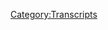 {{DEFAULTSORT:
    #_TRANSCRIPT_0195:August 17, 2018
}}{{Transcript
    | title         = [[195: August 17, 2018]]
    | caption       = [https://knowledgefight.libsyn.com/knowledge-fight-august-17-2018 Listen to this episode on Libsyn]
    | episodeNumber = [[195: August 17, 2018|195]]
    | length        = 01:42:45
}}

{{MessageBox
    | header     = Warning: Bot Generated Content
    | text       = This transcript was automatically generated by transcription software and likely contains many mistakes and misattributions. Please check the audio for definitive quotes, attribution, and context.
    | image      = N3yvass4myg91.webp
    | imagewidth = 50px
    | id         = warning
}}

{{TranscriptBlock
    | name      = Unknown Speaker
    | timestamp = 00:00:00.000
    | text      = Andy in Kansas, you're on the air, thanks for holding.
}}

{{TranscriptBlock
    | name      = Unknown Speaker
    | timestamp = 00:00:04.379
    | text      = Hello Alex, I'm a first time caller, I'm a huge fan, I love your work.
}}

{{TranscriptBlock
    | name      = Unknown Speaker
    | timestamp = 00:00:07.580
    | text      = I love you.
}}

{{TranscriptBlock
    | name      = Unknown Speaker
    | timestamp = 00:00:08.080
    | text      = Hey everybody, welcome back to Knowledge Fight, I'm Dan.
}}

{{TranscriptBlock
    | name      = Unknown Speaker
    | timestamp = 00:00:09.919
    | text      = I'm Jordan!
}}

{{TranscriptBlock
    | name      = Unknown Speaker
    | timestamp = 00:00:10.580
    | text      = We're a couple dudes, like to sit around, drink novelty beverages, and talk a little bit about Alex Jones.
}}

{{TranscriptBlock
    | name      = Unknown Speaker
    | timestamp = 00:00:14.619
    | text      = Indeed we are. Dan? Dan?
}}

{{TranscriptBlock
    | name      = Unknown Speaker
    | timestamp = 00:00:17.260
    | text      = Hey.
}}

{{TranscriptBlock
    | name      = Unknown Speaker
    | timestamp = 00:00:18.160
    | text      = What's the farthest you've traveled at one point in one period?
}}

{{TranscriptBlock
    | name      = Unknown Speaker
    | timestamp = 00:00:21.760
    | text      = Like in one jump, like have you ever flown 10 hours straight?
}}

{{TranscriptBlock
    | name      = Unknown Speaker
    | timestamp = 00:00:24.699
    | text      = Yeah.
}}

{{TranscriptBlock
    | name      = Unknown Speaker
    | timestamp = 00:00:26.399
    | text      = Okay, let's move on then.
}}

{{TranscriptBlock
    | name      = Unknown Speaker
    | timestamp = 00:00:27.600
    | text      = No, I think I flew, I can't remember where we flew out of, might have been New York, to Paris.
}}

{{TranscriptBlock
    | name      = Unknown Speaker
    | timestamp = 00:00:32.939
    | text      = Really? Oh, that's a long flight.
}}

{{TranscriptBlock
    | name      = Unknown Speaker
    | timestamp = 00:00:35.100
    | text      = Where is it? I don't know distance as well.
}}

{{TranscriptBlock
    | name      = Unknown Speaker
    | timestamp = 00:00:36.939
    | text      = It's not short, I don't know exactly how long it was, but yeah, we had a layover in Paris and then went on to somewhere in Greece.
}}

{{TranscriptBlock
    | name      = Unknown Speaker
    | timestamp = 00:00:45.119
    | text      = Oh, okay.
}}

{{TranscriptBlock
    | name      = Unknown Speaker
    | timestamp = 00:00:45.619
    | text      = Landed somewhere in Greece.
}}

{{TranscriptBlock
    | name      = Unknown Speaker
    | timestamp = 00:00:46.920
    | text      = And then we took a little biplane, like a propeller plane, that's, you should never do that.
}}

{{TranscriptBlock
    | name      = Unknown Speaker
    | timestamp = 00:00:51.359
    | text      = That's so scary.
}}

{{TranscriptBlock
    | name      = Unknown Speaker
    | timestamp = 00:00:52.159
    | text      = That sounds amazing.
}}

{{TranscriptBlock
    | name      = Unknown Speaker
    | timestamp = 00:00:53.119
    | text      = It's so scary.
}}

{{TranscriptBlock
    | name      = Unknown Speaker
    | timestamp = 00:00:53.759
    | text      = I would rather fly on a biplane than Southwest any fucking day of the year.
}}

{{TranscriptBlock
    | name      = Unknown Speaker
    | timestamp = 00:00:57.259
    | text      = It doesn't feel right to be in a propeller plane.
}}

{{TranscriptBlock
    | name      = Unknown Speaker
    | timestamp = 00:00:59.859
    | text      = I know, it feels like you're spitting in God's eye, I get it.
}}

{{TranscriptBlock
    | name      = Unknown Speaker
    | timestamp = 00:01:02.539
    | text      = Yeah, it's rude.
}}

{{TranscriptBlock
    | name      = Unknown Speaker
    | timestamp = 00:01:03.340
    | text      = It's rude.
}}

{{TranscriptBlock
    | name      = Unknown Speaker
    | timestamp = 00:01:06.140
    | text      = So this is a-
}}

{{TranscriptBlock
    | name      = Unknown Speaker
    | timestamp = 00:01:06.799
    | text      = Is that your Yelp review of all biplanes?
}}

{{TranscriptBlock
    | name      = Unknown Speaker
    | timestamp = 00:01:09.099
    | text      = Absolutely.
}}

{{TranscriptBlock
    | name      = Unknown Speaker
    | timestamp = 00:01:09.739
    | text      = Rude.
}}

{{TranscriptBlock
    | name      = Unknown Speaker
    | timestamp = 00:01:10.299
    | text      = Categorically.
}}

{{TranscriptBlock
    | name      = Unknown Speaker
    | timestamp = 00:01:10.840
    | text      = Rude, sir.
}}

{{TranscriptBlock
    | name      = Unknown Speaker
    | timestamp = 00:01:11.579
    | text      = Absolutely.
}}

{{TranscriptBlock
    | name      = Unknown Speaker
    | timestamp = 00:01:12.540
    | text      = I'm bringing, I'm sure you're bringing this up because you just got back from your weekend in Maine.
}}

{{TranscriptBlock
    | name      = Unknown Speaker
    | timestamp = 00:01:18.180
    | text      = Yeah, I just wanted to give a quick disclaimer, I'm off a lot of travel and-
}}

{{TranscriptBlock
    | name      = Unknown Speaker
    | timestamp = 00:01:22.719
    | text      = Straight from the airport.
}}

{{TranscriptBlock
    | name      = Unknown Speaker
    | timestamp = 00:01:23.959
    | text      = Oh boy, oh yeah.
}}

{{TranscriptBlock
    | name      = Unknown Speaker
    | timestamp = 00:01:25.359
    | text      = And I'm straight off watching the first two hours of Summer Slam.
}}

{{TranscriptBlock
    | name      = Unknown Speaker
    | timestamp = 00:01:29.420
    | text      = So we're in the same spot.
}}

{{TranscriptBlock
    | name      = Unknown Speaker
    | timestamp = 00:01:30.359
    | text      = So we're both in a weird place.
}}

{{TranscriptBlock
    | name      = Unknown Speaker
    | timestamp = 00:01:32.299
    | text      = It's weird when you're traveling and flying where it's like you can get day drunk and then you go back in time because of the time zones and all of a sudden you're like,
}}

{{TranscriptBlock
    | name      = Unknown Speaker
    | timestamp = 00:01:39.840
    | text      = ooh, it is only six o'clock and I am hungover.
}}

{{TranscriptBlock
    | name      = Unknown Speaker
    | timestamp = 00:01:42.700
    | text      = That's weird.
}}

{{TranscriptBlock
    | name      = Unknown Speaker
    | timestamp = 00:01:43.579
    | text      = That's a weird feeling.
}}

{{TranscriptBlock
    | name      = Unknown Speaker
    | timestamp = 00:01:44.680
    | text      = I think a lot of people are experiencing that with the Air and Water Show here in Chicago this weekend.
}}

{{TranscriptBlock
    | name      = Unknown Speaker
    | timestamp = 00:01:49.219
    | text      = A lot of army planes flying overhead whilst people drink.
}}

{{TranscriptBlock
    | name      = Unknown Speaker
    | timestamp = 00:01:52.219
    | text      = Hey, isn't that great that we have a giant, massive military industrial complex advertisement on the weekend, that's nice.
}}

{{TranscriptBlock
    | name      = Unknown Speaker
    | timestamp = 00:02:00.359
    | text      = It is great.
}}

{{TranscriptBlock
    | name      = Unknown Speaker
    | timestamp = 00:02:01.120
    | text      = That is nice.
}}

{{TranscriptBlock
    | name      = Unknown Speaker
    | timestamp = 00:02:01.620
    | text      = Speaking of great things, I'd like to give a shout out to our new, thank you, our new sponsor, new donor, not sponsor.
}}

{{TranscriptBlock
    | name      = Unknown Speaker
    | timestamp = 00:02:07.159
    | text      = We're all sponsored.
}}

{{TranscriptBlock
    | name      = Unknown Speaker
    | timestamp = 00:02:08.240
    | text      = It's putting it a little strongly to say sponsor, but they are sponsoring the show and we appreciate it.
}}

{{TranscriptBlock
    | name      = Unknown Speaker
    | timestamp = 00:02:12.099
    | text      = So thank you so much for becoming a policy wonk, Simon.
}}

{{TranscriptBlock
    | name      = Unknown Speaker
    | timestamp = 00:02:15.199
    | text      = I'm a policy wonk.
}}

{{TranscriptBlock
    | name      = Unknown Speaker
    | timestamp = 00:02:16.340
    | text      = Thank you.
}}

{{TranscriptBlock
    | name      = Unknown Speaker
    | timestamp = 00:02:16.840
    | text      = Thank you very much, Simon.
}}

{{TranscriptBlock
    | name      = Unknown Speaker
    | timestamp = 00:02:18.000
    | text      = If you out there listening would like to become a policy wonk and support the show, you can do so by going to our website, knowledgefight.com,
}}

{{TranscriptBlock
    | name      = Unknown Speaker
    | timestamp = 00:02:23.879
    | text      = clicking that support the show button, and then you're a policy wonk.
}}

{{TranscriptBlock
    | name      = Unknown Speaker
    | timestamp = 00:02:27.280
    | text      = It'll be great.
}}

{{TranscriptBlock
    | name      = Unknown Speaker
    | timestamp = 00:02:27.819
    | text      = You can also legally change your name to Simon on that website, right?
}}

{{TranscriptBlock
    | name      = Unknown Speaker
    | timestamp = 00:02:31.360
    | text      = It's true.
}}

{{TranscriptBlock
    | name      = Unknown Speaker
    | timestamp = 00:02:31.659
    | text      = Like if you click support the show, you can donate or you can change your name to Simon.
}}

{{TranscriptBlock
    | name      = Unknown Speaker
    | timestamp = 00:02:35.900
    | text      = We have a legal zoom type thing, but it only is for changing your name to Simon.
}}

{{TranscriptBlock
    | name      = Unknown Speaker
    | timestamp = 00:02:40.500
    | text      = Very specific legal zoom.
}}

{{TranscriptBlock
    | name      = Unknown Speaker
    | timestamp = 00:02:42.259
    | text      = We have a coupon and it's Simon.
}}

{{TranscriptBlock
    | name      = Unknown Speaker
    | timestamp = 00:02:44.199
    | text      = Yep.
}}

{{TranscriptBlock
    | name      = Unknown Speaker
    | timestamp = 00:02:44.759
    | text      = The code.
}}

{{TranscriptBlock
    | name      = Unknown Speaker
    | timestamp = 00:02:45.400
    | text      = You can type it in Simon as your code.
}}

{{TranscriptBlock
    | name      = Unknown Speaker
    | timestamp = 00:02:48.400
    | text      = So Jordan, today I want to give you a little teaser.
}}

{{TranscriptBlock
    | name      = Unknown Speaker
    | timestamp = 00:02:53.740
    | text      = I've been back in the past in 2009 and I have gotten to the day of the teapot.
}}

{{TranscriptBlock
    | name      = Unknown Speaker
    | timestamp = 00:02:58.919
    | text      = No shit.
}}

{{TranscriptBlock
    | name      = Unknown Speaker
    | timestamp = 00:02:59.860
    | text      = But.
}}

{{TranscriptBlock
    | name      = Unknown Speaker
    | timestamp = 00:03:00.280
    | text      = We're not going to cover it today.
}}

{{TranscriptBlock
    | name      = Unknown Speaker
    | timestamp = 00:03:01.419
    | text      = You son of a bitch.
}}

{{TranscriptBlock
    | name      = Unknown Speaker
    | timestamp = 00:03:02.360
    | text      = I hate you.
}}

{{TranscriptBlock
    | name      = Unknown Speaker
    | timestamp = 00:03:02.960
    | text      = But that is an assurance for you and our listeners that the next episode will get us there finally.
}}

{{TranscriptBlock
    | name      = Unknown Speaker
    | timestamp = 00:03:10.259
    | text      = So there's that.
}}

{{TranscriptBlock
    | name      = Unknown Speaker
    | timestamp = 00:03:11.659
    | text      = All right.
}}

{{TranscriptBlock
    | name      = Unknown Speaker
    | timestamp = 00:03:12.199
    | text      = But I thought today on this Monday episode.
}}

{{TranscriptBlock
    | name      = Unknown Speaker
    | timestamp = 00:03:14.599
    | text      = I think I thought one of the things that would be good is like, I think at least once a week,
}}

{{TranscriptBlock
    | name      = Unknown Speaker
    | timestamp = 00:03:17.879
    | text      = we should check in on the present day and see what's going on.
}}

{{TranscriptBlock
    | name      = Unknown Speaker
    | timestamp = 00:03:21.840
    | text      = Just tip our little, like take a little peek behind the curtain and see what's up.
}}

{{TranscriptBlock
    | name      = Unknown Speaker
    | timestamp = 00:03:27.219
    | text      = And so today we're going to be going over the August 17th, 2018 episode.
}}

{{TranscriptBlock
    | name      = Unknown Speaker
    | timestamp = 00:03:31.520
    | text      = All right.
}}

{{TranscriptBlock
    | name      = Unknown Speaker
    | timestamp = 00:03:32.180
    | text      = And man, my mind was blown.
}}

{{TranscriptBlock
    | name      = Unknown Speaker
    | timestamp = 00:03:35.819
    | text      = This is, wait, what?
}}

{{TranscriptBlock
    | name      = Unknown Speaker
    | timestamp = 00:03:37.379
    | text      = From a present day?
}}

{{TranscriptBlock
    | name      = Unknown Speaker
    | timestamp = 00:03:38.319
    | text      = Yeah.
}}

{{TranscriptBlock
    | name      = Unknown Speaker
    | timestamp = 00:03:38.819
    | text      = Yeah.
}}

{{TranscriptBlock
    | name      = Unknown Speaker
    | timestamp = 00:03:39.319
    | text      = All right.
}}

{{TranscriptBlock
    | name      = Unknown Speaker
    | timestamp = 00:03:39.819
    | text      = Let's do this.
}}

{{TranscriptBlock
    | name      = Unknown Speaker
    | timestamp = 00:03:40.319
    | text      = There's a number of things that are going to happen.
}}

{{TranscriptBlock
    | name      = Unknown Speaker
    | timestamp = 00:03:42.520
    | text      = We're going to see on this show that, well, wow.
}}

{{TranscriptBlock
    | name      = Unknown Speaker
    | timestamp = 00:03:46.120
    | text      = Did rain bro snatch take over and host for the rest of the, she's not in play.
}}

{{TranscriptBlock
    | name      = Unknown Speaker
    | timestamp = 00:03:50.620
    | text      = Not in play.
}}

{{TranscriptBlock
    | name      = Unknown Speaker
    | timestamp = 00:03:51.620
    | text      = No.
}}

{{TranscriptBlock
    | name      = Unknown Speaker
    | timestamp = 00:03:52.620
    | text      = Okay.
}}

{{TranscriptBlock
    | name      = Unknown Speaker
    | timestamp = 00:03:53.620
    | text      = There's a lot of predictions that we've made about like, uh, you know, what's going to
}}

{{TranscriptBlock
    | name      = Unknown Speaker
    | timestamp = 00:03:56.039
    | text      = happen and stuff like that.
}}

{{TranscriptBlock
    | name      = Unknown Speaker
    | timestamp = 00:03:57.539
    | text      = I think, I think a number of our predictions are accurate, but something is going on that
}}

{{TranscriptBlock
    | name      = Unknown Speaker
    | timestamp = 00:04:02.139
    | text      = no one could have predicted.
}}

{{TranscriptBlock
    | name      = Unknown Speaker
    | timestamp = 00:04:04.180
    | text      = And I don't think anybody except you and I would even have noticed.
}}

{{TranscriptBlock
    | name      = Unknown Speaker
    | timestamp = 00:04:08.419
    | text      = Okay.
}}

{{TranscriptBlock
    | name      = Unknown Speaker
    | timestamp = 00:04:09.419
    | text      = So we, I believe are going to share some insight about what's happening to present day, Alex
}}

{{TranscriptBlock
    | name      = Unknown Speaker
    | timestamp = 00:04:14.719
    | text      = Jones, that you will not be able to get anywhere else.
}}

{{TranscriptBlock
    | name      = Unknown Speaker
    | timestamp = 00:04:17.379
    | text      = The first thing is that this commercial plays.
}}

{{TranscriptBlock
    | name      = Unknown Speaker
    | timestamp = 00:04:25.019
    | text      = Of course it has to do with money.
}}

{{TranscriptBlock
    | name      = Unknown Speaker
    | timestamp = 00:04:27.019
    | text      = Yup.
}}

{{TranscriptBlock
    | name      = Unknown Speaker
    | timestamp = 00:04:28.019
    | text      = Yes.
}}

{{TranscriptBlock
    | name      = Unknown Speaker
    | timestamp = 00:04:29.019
    | text      = Yup.
}}

{{TranscriptBlock
    | name      = Unknown Speaker
    | timestamp = 00:04:30.019
    | text      = There's some money issues.
}}

{{TranscriptBlock
    | name      = Unknown Speaker
    | timestamp = 00:04:31.019
    | text      = Of course.
}}

{{TranscriptBlock
    | name      = Unknown Speaker
    | timestamp = 00:04:32.019
    | text      = So this commercial plays before each chunk, the, I got these in chunks, like the hour
}}

{{TranscriptBlock
    | name      = Unknown Speaker
    | timestamp = 00:04:35.860
    | text      = chunks.
}}

{{TranscriptBlock
    | name      = Unknown Speaker
    | timestamp = 00:04:36.860
    | text      = Is it podcast?
}}

{{TranscriptBlock
    | name      = Unknown Speaker
    | timestamp = 00:04:37.860
    | text      = Yes.
}}

{{TranscriptBlock
    | name      = Unknown Speaker
    | timestamp = 00:04:38.860
    | text      = I got it in the three chunks, but it's just a recording of the stream.
}}

{{TranscriptBlock
    | name      = Unknown Speaker
    | timestamp = 00:04:42.060
    | text      = You know, it's just a recording of the broadcast.
}}

{{TranscriptBlock
    | name      = Unknown Speaker
    | timestamp = 00:04:44.220
    | text      = And each one starts with this.
}}

{{TranscriptBlock
    | name      = Unknown Speaker
    | timestamp = 00:04:46.699
    | text      = This hour by Frederick Remington, fully cooked, ready to eat bacon, exclusive, no refrigeration
}}

{{TranscriptBlock
    | name      = Unknown Speaker
    | timestamp = 00:04:50.620
    | text      = 10 year extended shelf life bacon, the thickest media center cut bacon in the industry at
}}

{{TranscriptBlock
    | name      = Unknown Speaker
    | timestamp = 00:04:54.740
    | text      = fullycookedbacon.com.
}}

{{TranscriptBlock
    | name      = Unknown Speaker
    | timestamp = 00:04:55.740
    | text      = Fullycookedbacon.com.
}}

{{TranscriptBlock
    | name      = Unknown Speaker
    | timestamp = 00:04:56.740
    | text      = Yes.
}}

{{TranscriptBlock
    | name      = Unknown Speaker
    | timestamp = 00:04:57.740
    | text      = Yes.
}}

{{TranscriptBlock
    | name      = Unknown Speaker
    | timestamp = 00:04:58.740
    | text      = Order me.
}}

{{TranscriptBlock
    | name      = Unknown Speaker
    | timestamp = 00:04:59.740
    | text      = Order me fullycookedbacon.com.
}}

{{TranscriptBlock
    | name      = Unknown Speaker
    | timestamp = 00:05:00.740
    | text      = 10 year shelf life bacon.
}}

{{TranscriptBlock
    | name      = Unknown Speaker
    | timestamp = 00:05:05.420
    | text      = I want it to sizzle when it comes to my door.
}}

{{TranscriptBlock
    | name      = Unknown Speaker
    | timestamp = 00:05:07.939
    | text      = That's, that's pretty, that's pretty wild.
}}

{{TranscriptBlock
    | name      = Unknown Speaker
    | timestamp = 00:05:09.980
    | text      = God, we're returning to the Diamond Gusset days.
}}

{{TranscriptBlock
    | name      = Unknown Speaker
    | timestamp = 00:05:12.420
    | text      = That's what I'm liking now.
}}

{{TranscriptBlock
    | name      = Unknown Speaker
    | timestamp = 00:05:14.459
    | text      = He's got, he's got some ads that were very much not there before or have not been in
}}

{{TranscriptBlock
    | name      = Unknown Speaker
    | timestamp = 00:05:20.860
    | text      = the like last years that we've been listening, I had listened to the show and it would all
}}

{{TranscriptBlock
    | name      = Unknown Speaker
    | timestamp = 00:05:25.300
    | text      = be Alex Jones related commercials.
}}

{{TranscriptBlock
    | name      = Unknown Speaker
    | timestamp = 00:05:27.379
    | text      = It'd all be his products.
}}

{{TranscriptBlock
    | name      = Unknown Speaker
    | timestamp = 00:05:29.139
    | text      = Now we've got fucking fullycookedbacon.com.
}}

{{TranscriptBlock
    | name      = Unknown Speaker
    | timestamp = 00:05:33.259
    | text      = So now we get to the beginning of the actual show.
}}

{{TranscriptBlock
    | name      = Unknown Speaker
    | timestamp = 00:05:35.420
    | text      = He plays a long special report from Paul Joseph Watson, probably like a good four minute thing.
}}

{{TranscriptBlock
    | name      = Unknown Speaker
    | timestamp = 00:05:40.980
    | text      = I'm like, that is too long for Paul.
}}

{{TranscriptBlock
    | name      = Unknown Speaker
    | timestamp = 00:05:42.980
    | text      = Well it is about the merits of eating cured bacon as opposed to cooking it yourself.
}}

{{TranscriptBlock
    | name      = Unknown Speaker
    | timestamp = 00:05:47.740
    | text      = It's not, and actually where I decided to fast forward through it and I listened to
}}

{{TranscriptBlock
    | name      = Unknown Speaker
    | timestamp = 00:05:50.540
    | text      = it is like, he's like, you know, they're trying to destroy Western civilization and they're
}}

{{TranscriptBlock
    | name      = Unknown Speaker
    | timestamp = 00:05:56.699
    | text      = going to.
}}

{{TranscriptBlock
    | name      = Unknown Speaker
    | timestamp = 00:05:57.699
    | text      = I'm out of here.
}}

{{TranscriptBlock
    | name      = Unknown Speaker
    | timestamp = 00:05:58.699
    | text      = You've done, you've done your job.
}}

{{TranscriptBlock
    | name      = Unknown Speaker
    | timestamp = 00:06:01.279
    | text      = Let's move on.
}}

{{TranscriptBlock
    | name      = Unknown Speaker
    | timestamp = 00:06:02.279
    | text      = So we get in to Alex starting off the show and I think that there's something very familiar
}}

{{TranscriptBlock
    | name      = Unknown Speaker
    | timestamp = 00:06:07.220
    | text      = here, but at the same time I think there's something else that merits mentioning.
}}

{{TranscriptBlock
    | name      = Unknown Speaker
    | timestamp = 00:06:15.259
    | text      = It's Friday, August 17th, 2018.
}}

{{TranscriptBlock
    | name      = Unknown Speaker
    | timestamp = 00:06:18.220
    | text      = This is the second time within the first eight minutes of the show that he's played the final
}}

{{TranscriptBlock
    | name      = Unknown Speaker
    | timestamp = 00:06:21.379
    | text      = countdown by the way.
}}

{{TranscriptBlock
    | name      = Unknown Speaker
    | timestamp = 00:06:23.379
    | text      = There's only 81 days left until most important elections in the US history.
}}

{{TranscriptBlock
    | name      = Unknown Speaker
    | timestamp = 00:06:29.660
    | text      = We are the tip of the spear attempting to alert the American people in the world to
}}

{{TranscriptBlock
    | name      = Unknown Speaker
    | timestamp = 00:06:33.939
    | text      = the threat of globalism and the all out assault on Western civilization and America.
}}

{{TranscriptBlock
    | name      = Unknown Speaker
    | timestamp = 00:06:39.459
    | text      = Whatever you do realize the globalist have made a miscalculation and are committed to
}}

{{TranscriptBlock
    | name      = Unknown Speaker
    | timestamp = 00:06:45.300
    | text      = shut down this transmission with every form of assault you can imagine because they believe
}}

{{TranscriptBlock
    | name      = Unknown Speaker
    | timestamp = 00:06:50.259
    | text      = you're stupid and won't notice what's happening so they can bring in the draconian Chinese
}}

{{TranscriptBlock
    | name      = Unknown Speaker
    | timestamp = 00:06:55.180
    | text      = communist style censorship in America.
}}

{{TranscriptBlock
    | name      = Unknown Speaker
    | timestamp = 00:06:58.060
    | text      = We are here exposing it.
}}

{{TranscriptBlock
    | name      = Unknown Speaker
    | timestamp = 00:06:59.980
    | text      = They are scared of this information because it is the answer to their corruption.
}}

{{TranscriptBlock
    | name      = Unknown Speaker
    | timestamp = 00:07:03.860
    | text      = Again, thank you so much for joining us on this Friday global broadcast.
}}

{{TranscriptBlock
    | name      = Unknown Speaker
    | timestamp = 00:07:08.100
    | text      = So the stuff about him being like, we're the most scary and we're the, they hate us because
}}

{{TranscriptBlock
    | name      = Unknown Speaker
    | timestamp = 00:07:12.180
    | text      = we're the ones who can bring them down, very familiar.
}}

{{TranscriptBlock
    | name      = Unknown Speaker
    | timestamp = 00:07:15.100
    | text      = If you noticed at the beginning there, he's saying that the midterms are the most important
}}

{{TranscriptBlock
    | name      = Unknown Speaker
    | timestamp = 00:07:19.699
    | text      = elections in US history, which is exactly what he said about the 2016 election.
}}

{{TranscriptBlock
    | name      = Unknown Speaker
    | timestamp = 00:07:24.579
    | text      = It's not something that he said about previous elections.
}}

{{TranscriptBlock
    | name      = Unknown Speaker
    | timestamp = 00:07:27.379
    | text      = And the reason that I'm bringing this up is because we take a glimpse now into Alex Jones
}}

{{TranscriptBlock
    | name      = Unknown Speaker
    | timestamp = 00:07:31.300
    | text      = and it's really interesting to see him be what I describe as a political hack.
}}

{{TranscriptBlock
    | name      = Unknown Speaker
    | timestamp = 00:07:36.100
    | text      = You know what I mean?
}}

{{TranscriptBlock
    | name      = Unknown Speaker
    | timestamp = 00:07:37.300
    | text      = Because that's what sensationalist people do all the time.
}}

{{TranscriptBlock
    | name      = Unknown Speaker
    | timestamp = 00:07:39.839
    | text      = We heard that over and over again from people on the center right and center left through
}}

{{TranscriptBlock
    | name      = Unknown Speaker
    | timestamp = 00:07:44.660
    | text      = the 2008 election, even the 2004 election.
}}

{{TranscriptBlock
    | name      = Unknown Speaker
    | timestamp = 00:07:49.300
    | text      = You'd hear that from them, this is the most important election of all time because they're
}}

{{TranscriptBlock
    | name      = Unknown Speaker
    | timestamp = 00:07:52.540
    | text      = trying to juice up the base.
}}

{{TranscriptBlock
    | name      = Unknown Speaker
    | timestamp = 00:07:54.740
    | text      = They're trying to get people more excited and make sure the turnout is good.
}}

{{TranscriptBlock
    | name      = Unknown Speaker
    | timestamp = 00:07:58.040
    | text      = And now Alex is doing the exact same thing, which I think is conduct unbecoming of him.
}}

{{TranscriptBlock
    | name      = Unknown Speaker
    | timestamp = 00:08:03.139
    | text      = Like I know that I'm holding him to a standard that doesn't exist, but there's a mythical
}}

{{TranscriptBlock
    | name      = Unknown Speaker
    | timestamp = 00:08:07.839
    | text      = ideal that Alex thinks that he embodies that is above the rigmarole and the partisan politics.
}}

{{TranscriptBlock
    | name      = Unknown Speaker
    | timestamp = 00:08:14.180
    | text      = And he's not, he's just finally found his team.
}}

{{TranscriptBlock
    | name      = Unknown Speaker
    | timestamp = 00:08:17.100
    | text      = Now in his defense though, for his world, this is not hyperbole.
}}

{{TranscriptBlock
    | name      = Unknown Speaker
    | timestamp = 00:08:23.339
    | text      = Like what he is, because what's really going on in the, in the midterms now is, will Trump
}}

{{TranscriptBlock
    | name      = Unknown Speaker
    | timestamp = 00:08:28.959
    | text      = be impeached?
}}

{{TranscriptBlock
    | name      = Unknown Speaker
    | timestamp = 00:08:29.959
    | text      = Right.
}}

{{TranscriptBlock
    | name      = Unknown Speaker
    | timestamp = 00:08:30.959
    | text      = I don't like, that's the real situation there.
}}

{{TranscriptBlock
    | name      = Unknown Speaker
    | timestamp = 00:08:31.959
    | text      = I don't know.
}}

{{TranscriptBlock
    | name      = Unknown Speaker
    | timestamp = 00:08:32.960
    | text      = The answer is no.
}}

{{TranscriptBlock
    | name      = Unknown Speaker
    | timestamp = 00:08:33.960
    | text      = I don't think it's, I don't think it's that important.
}}

{{TranscriptBlock
    | name      = Unknown Speaker
    | timestamp = 00:08:35.580
    | text      = I mean, the midterms are important, you all should go vote, but I don't think that like,
}}

{{TranscriptBlock
    | name      = Unknown Speaker
    | timestamp = 00:08:39.620
    | text      = I don't think that the Democrats getting a slim majority in something is necessarily
}}

{{TranscriptBlock
    | name      = Unknown Speaker
    | timestamp = 00:08:43.740
    | text      = going to lead to impeachment.
}}

{{TranscriptBlock
    | name      = Unknown Speaker
    | timestamp = 00:08:45.179
    | text      = It should, but it won't because they're a bunch of fucking cowards.
}}

{{TranscriptBlock
    | name      = Unknown Speaker
    | timestamp = 00:08:47.899
    | text      = And I don't think that Republicans retaining it, while I hope that's not the case, I don't
}}

{{TranscriptBlock
    | name      = Unknown Speaker
    | timestamp = 00:08:52.360
    | text      = think that that's going to lead to running amok and signing all sorts of immoral legislation.
}}

{{TranscriptBlock
    | name      = Unknown Speaker
    | timestamp = 00:08:58.419
    | text      = I disagree.
}}

{{TranscriptBlock
    | name      = Unknown Speaker
    | timestamp = 00:08:59.419
    | text      = Any more than it already is.
}}

{{TranscriptBlock
    | name      = Unknown Speaker
    | timestamp = 00:09:01.179
    | text      = Right.
}}

{{TranscriptBlock
    | name      = Unknown Speaker
    | timestamp = 00:09:02.179
    | text      = Well, that's a better way of putting it.
}}

{{TranscriptBlock
    | name      = Unknown Speaker
    | timestamp = 00:09:03.179
    | text      = And it's not like they're going to not still try, you know?
}}

{{TranscriptBlock
    | name      = Unknown Speaker
    | timestamp = 00:09:06.860
    | text      = It's still going to be like, well now, you know, push.
}}

{{TranscriptBlock
    | name      = Unknown Speaker
    | timestamp = 00:09:10.220
    | text      = I don't know.
}}

{{TranscriptBlock
    | name      = Unknown Speaker
    | timestamp = 00:09:11.220
    | text      = I think it's incredibly important as I think all elections are fairly important.
}}

{{TranscriptBlock
    | name      = Unknown Speaker
    | timestamp = 00:09:15.100
    | text      = Yeah.
}}

{{TranscriptBlock
    | name      = Unknown Speaker
    | timestamp = 00:09:16.100
    | text      = But I don't say so.
}}

{{TranscriptBlock
    | name      = Unknown Speaker
    | timestamp = 00:09:17.100
    | text      = I'm not, I'm not ready to be like, if the Democrats lose this, it's the end of the world
}}

{{TranscriptBlock
    | name      = Unknown Speaker
    | timestamp = 00:09:22.419
    | text      = because that's sensationalist.
}}

{{TranscriptBlock
    | name      = Unknown Speaker
    | timestamp = 00:09:23.580
    | text      = I would say in all honesty, the 2000 election was probably the most important election in
}}

{{TranscriptBlock
    | name      = Unknown Speaker
    | timestamp = 00:09:30.100
    | text      = history.
}}

{{TranscriptBlock
    | name      = Unknown Speaker
    | timestamp = 00:09:31.100
    | text      = It set the ball rolling in a really bad path.
}}

{{TranscriptBlock
    | name      = Unknown Speaker
    | timestamp = 00:09:34.360
    | text      = That's for damn sure.
}}

{{TranscriptBlock
    | name      = Unknown Speaker
    | timestamp = 00:09:35.360
    | text      = Yeah.
}}

{{TranscriptBlock
    | name      = Unknown Speaker
    | timestamp = 00:09:36.360
    | text      = And how is George W. Bush still alive?
}}

{{TranscriptBlock
    | name      = Unknown Speaker
    | timestamp = 00:09:38.220
    | text      = Like shouldn't we have, shouldn't he be dead?
}}

{{TranscriptBlock
    | name      = Unknown Speaker
    | timestamp = 00:09:40.460
    | text      = He's a decent painter, man.
}}

{{TranscriptBlock
    | name      = Unknown Speaker
    | timestamp = 00:09:41.460
    | text      = But he's like, he lied and got millions of people killed on a lie.
}}

{{TranscriptBlock
    | name      = Unknown Speaker
    | timestamp = 00:09:46.139
    | text      = You can't just lie and get millions of people killed and that faces no consequences for
}}

{{TranscriptBlock
    | name      = Unknown Speaker
    | timestamp = 00:09:52.419
    | text      = it.
}}

{{TranscriptBlock
    | name      = Unknown Speaker
    | timestamp = 00:09:53.419
    | text      = Turns out you can.
}}

{{TranscriptBlock
    | name      = Unknown Speaker
    | timestamp = 00:09:54.419
    | text      = It turns out you can.
}}

{{TranscriptBlock
    | name      = Unknown Speaker
    | timestamp = 00:09:55.419
    | text      = He's a charming old man who paints.
}}

{{TranscriptBlock
    | name      = Unknown Speaker
    | timestamp = 00:09:56.419
    | text      = Let's kill him anyway.
}}

{{TranscriptBlock
    | name      = Unknown Speaker
    | timestamp = 00:09:57.419
    | text      = No, cause that's all he's ever been.
}}

{{TranscriptBlock
    | name      = Unknown Speaker
    | timestamp = 00:09:59.100
    | text      = You forget.
}}

{{TranscriptBlock
    | name      = Unknown Speaker
    | timestamp = 00:10:00.100
    | text      = Yeah.
}}

{{TranscriptBlock
    | name      = Unknown Speaker
    | timestamp = 00:10:01.100
    | text      = Well, at least let's kill Dick Cheney.
}}

{{TranscriptBlock
    | name      = Unknown Speaker
    | timestamp = 00:10:02.539
    | text      = That seems fair.
}}

{{TranscriptBlock
    | name      = Unknown Speaker
    | timestamp = 00:10:03.539
    | text      = And probably Dennis Hester.
}}

{{TranscriptBlock
    | name      = Unknown Speaker
    | timestamp = 00:10:04.820
    | text      = Is he still allowed to live?
}}

{{TranscriptBlock
    | name      = Unknown Speaker
    | timestamp = 00:10:05.899
    | text      = I think he's alive.
}}

{{TranscriptBlock
    | name      = Unknown Speaker
    | timestamp = 00:10:08.899
    | text      = I don't know.
}}

{{TranscriptBlock
    | name      = Unknown Speaker
    | timestamp = 00:10:09.899
    | text      = Did he get, did Trump pardon him?
}}

{{TranscriptBlock
    | name      = Unknown Speaker
    | timestamp = 00:10:11.779
    | text      = No, that would be, that would be a bridge too far I think.
}}

{{TranscriptBlock
    | name      = Unknown Speaker
    | timestamp = 00:10:16.100
    | text      = If Trump just is like, look, I'm going to push the boundaries.
}}

{{TranscriptBlock
    | name      = Unknown Speaker
    | timestamp = 00:10:18.379
    | text      = I'm going to see how crazy I can get.
}}

{{TranscriptBlock
    | name      = Unknown Speaker
    | timestamp = 00:10:20.220
    | text      = Yeah, yeah, yeah.
}}

{{TranscriptBlock
    | name      = Unknown Speaker
    | timestamp = 00:10:21.220
    | text      = How about all child molesters are free now.
}}

{{TranscriptBlock
    | name      = Unknown Speaker
    | timestamp = 00:10:22.860
    | text      = Epstein.
}}

{{TranscriptBlock
    | name      = Unknown Speaker
    | timestamp = 00:10:23.860
    | text      = I'm going to, oh dude, if he pardoned Jeffrey Epstein, imagine what that would be to Alex's
}}

{{TranscriptBlock
    | name      = Unknown Speaker
    | timestamp = 00:10:27.700
    | text      = narrative.
}}

{{TranscriptBlock
    | name      = Unknown Speaker
    | timestamp = 00:10:28.700
    | text      = Fucking yes.
}}

{{TranscriptBlock
    | name      = Unknown Speaker
    | timestamp = 00:10:29.700
    | text      = It'd be a disaster.
}}

{{TranscriptBlock
    | name      = Unknown Speaker
    | timestamp = 00:10:30.700
    | text      = I'd love it.
}}

{{TranscriptBlock
    | name      = Unknown Speaker
    | timestamp = 00:10:31.700
    | text      = I mean, not on moral reasons.
}}

{{TranscriptBlock
    | name      = Unknown Speaker
    | timestamp = 00:10:32.700
    | text      = No.
}}

{{TranscriptBlock
    | name      = Unknown Speaker
    | timestamp = 00:10:33.700
    | text      = It'd be a very undignified thing to do.
}}

{{TranscriptBlock
    | name      = Unknown Speaker
    | timestamp = 00:10:36.220
    | text      = So in this next clip, I think we see another thing that Alex is, like he is fully embodying
}}

{{TranscriptBlock
    | name      = Unknown Speaker
    | timestamp = 00:10:42.980
    | text      = a partisan hack in much more than like, in more, much clearer terms than he was even
}}

{{TranscriptBlock
    | name      = Unknown Speaker
    | timestamp = 00:10:50.340
    | text      = doing a couple months ago, I think.
}}

{{TranscriptBlock
    | name      = Unknown Speaker
    | timestamp = 00:10:53.179
    | text      = The left, as I've told you for 20 plus years, is brainwashed to hate America and is trained
}}

{{TranscriptBlock
    | name      = Unknown Speaker
    | timestamp = 00:11:00.419
    | text      = by the high schools, the colleges, the mainline churches, the culture, that America is the
}}

{{TranscriptBlock
    | name      = Unknown Speaker
    | timestamp = 00:11:07.220
    | text      = ultimate evil in the world because the globalists want a one world planetary government that
}}

{{TranscriptBlock
    | name      = Unknown Speaker
    | timestamp = 00:11:12.980
    | text      = controls America and other Western nations to enforce their planetary plan of absolute
}}

{{TranscriptBlock
    | name      = Unknown Speaker
    | timestamp = 00:11:19.539
    | text      = and complete domination.
}}

{{TranscriptBlock
    | name      = Unknown Speaker
    | timestamp = 00:11:20.940
    | text      = Sure.
}}

{{TranscriptBlock
    | name      = Unknown Speaker
    | timestamp = 00:11:21.940
    | text      = So the part that I'm referring to there is he starts out by saying, I've been telling
}}

{{TranscriptBlock
    | name      = Unknown Speaker
    | timestamp = 00:11:25.860
    | text      = you for 20 years that the left is brainwashed when dude, your entire platform for years
}}

{{TranscriptBlock
    | name      = Unknown Speaker
    | timestamp = 00:11:31.820
    | text      = was that the left and the right are the same, that they're equally bad and they are the
}}

{{TranscriptBlock
    | name      = Unknown Speaker
    | timestamp = 00:11:36.379
    | text      = same thing.
}}

{{TranscriptBlock
    | name      = Unknown Speaker
    | timestamp = 00:11:37.379
    | text      = Right.
}}

{{TranscriptBlock
    | name      = Unknown Speaker
    | timestamp = 00:11:38.379
    | text      = He's not saying that anymore because as we talk about a lot, the right isn't the right
}}

{{TranscriptBlock
    | name      = Unknown Speaker
    | timestamp = 00:11:41.820
    | text      = anymore.
}}

{{TranscriptBlock
    | name      = Unknown Speaker
    | timestamp = 00:11:42.820
    | text      = What is now the Republicans and the GOP is fringe crazies for the most part.
}}

{{TranscriptBlock
    | name      = Unknown Speaker
    | timestamp = 00:11:50.139
    | text      = The right is a disease now, it is not something that is like a political party, it's some
}}

{{TranscriptBlock
    | name      = Unknown Speaker
    | timestamp = 00:11:54.299
    | text      = sort of virus.
}}

{{TranscriptBlock
    | name      = Unknown Speaker
    | timestamp = 00:11:55.299
    | text      = Well, it's still a political party in some formal ways, but the political party isn't
}}

{{TranscriptBlock
    | name      = Unknown Speaker
    | timestamp = 00:12:00.379
    | text      = what the GOP of 20 years ago was.
}}

{{TranscriptBlock
    | name      = Unknown Speaker
    | timestamp = 00:12:04.539
    | text      = Right, absolutely not.
}}

{{TranscriptBlock
    | name      = Unknown Speaker
    | timestamp = 00:12:05.539
    | text      = It's something that is become beholden to fucking white nationalism and entirely and
}}

{{TranscriptBlock
    | name      = Unknown Speaker
    | timestamp = 00:12:13.259
    | text      = cruelty, just more and more white nationalism and cruelty.
}}

{{TranscriptBlock
    | name      = Unknown Speaker
    | timestamp = 00:12:16.299
    | text      = Yeah, yeah.
}}

{{TranscriptBlock
    | name      = Unknown Speaker
    | timestamp = 00:12:17.299
    | text      = It's it's not it's not a political party.
}}

{{TranscriptBlock
    | name      = Unknown Speaker
    | timestamp = 00:12:18.840
    | text      = It's a exploitation machine.
}}

{{TranscriptBlock
    | name      = Unknown Speaker
    | timestamp = 00:12:20.460
    | text      = Yeah.
}}

{{TranscriptBlock
    | name      = Unknown Speaker
    | timestamp = 00:12:21.460
    | text      = George H.W. Bush raised taxes.
}}

{{TranscriptBlock
    | name      = Unknown Speaker
    | timestamp = 00:12:23.259
    | text      = Do you remember that?
}}

{{TranscriptBlock
    | name      = Unknown Speaker
    | timestamp = 00:12:24.259
    | text      = I do.
}}

{{TranscriptBlock
    | name      = Unknown Speaker
    | timestamp = 00:12:25.259
    | text      = Do you remember what it like?
}}

{{TranscriptBlock
    | name      = Unknown Speaker
    | timestamp = 00:12:26.259
    | text      = Reagan raised taxes.
}}

{{TranscriptBlock
    | name      = Unknown Speaker
    | timestamp = 00:12:27.740
    | text      = Yeah.
}}

{{TranscriptBlock
    | name      = Unknown Speaker
    | timestamp = 00:12:28.740
    | text      = Isn't that crazy?
}}

{{TranscriptBlock
    | name      = Unknown Speaker
    | timestamp = 00:12:29.740
    | text      = Weird.
}}

{{TranscriptBlock
    | name      = Unknown Speaker
    | timestamp = 00:12:30.740
    | text      = Do you remember when Republicans were like, maybe we should govern the country instead
}}

{{TranscriptBlock
    | name      = Unknown Speaker
    | timestamp = 00:12:34.539
    | text      = of maybe we should strip mine and make sure that poor people die in the streets is like,
}}

{{TranscriptBlock
    | name      = Unknown Speaker
    | timestamp = 00:12:38.659
    | text      = maybe this could go bad, which is not to say that Reagan did not do that.
}}

{{TranscriptBlock
    | name      = Unknown Speaker
    | timestamp = 00:12:42.419
    | text      = Right.
}}

{{TranscriptBlock
    | name      = Unknown Speaker
    | timestamp = 00:12:43.419
    | text      = We'll get to that in a little bit.
}}

{{TranscriptBlock
    | name      = Unknown Speaker
    | timestamp = 00:12:44.419
    | text      = Yeah.
}}

{{TranscriptBlock
    | name      = Unknown Speaker
    | timestamp = 00:12:45.419
    | text      = Alex actually has a really correct assessment of Reagan and a little bit.
}}

{{TranscriptBlock
    | name      = Unknown Speaker
    | timestamp = 00:12:48.500
    | text      = What?
}}

{{TranscriptBlock
    | name      = Unknown Speaker
    | timestamp = 00:12:49.500
    | text      = Yeah, it's weird.
}}

{{TranscriptBlock
    | name      = Unknown Speaker
    | timestamp = 00:12:50.500
    | text      = That's boggling.
}}

{{TranscriptBlock
    | name      = Unknown Speaker
    | timestamp = 00:12:51.500
    | text      = So Alex is in trouble right now, obviously.
}}

{{TranscriptBlock
    | name      = Unknown Speaker
    | timestamp = 00:12:54.299
    | text      = He's losing everything around him.
}}

{{TranscriptBlock
    | name      = Unknown Speaker
    | timestamp = 00:12:57.159
    | text      = He's being sued by multiple people.
}}

{{TranscriptBlock
    | name      = Unknown Speaker
    | timestamp = 00:13:00.240
    | text      = He's being talked about more than ever.
}}

{{TranscriptBlock
    | name      = Unknown Speaker
    | timestamp = 00:13:04.179
    | text      = And I think that a lot of people are talking about him irresponsibly, but there are a lot
}}

{{TranscriptBlock
    | name      = Unknown Speaker
    | timestamp = 00:13:08.460
    | text      = of people who aren't.
}}

{{TranscriptBlock
    | name      = Unknown Speaker
    | timestamp = 00:13:09.500
    | text      = And there's a lot of things that Alex has said in the past that's being brought up.
}}

{{TranscriptBlock
    | name      = Unknown Speaker
    | timestamp = 00:13:12.820
    | text      = And he doesn't like that because the things he said in the past were terrible.
}}

{{TranscriptBlock
    | name      = Unknown Speaker
    | timestamp = 00:13:17.779
    | text      = And so he's creating a version in his head of what's happening to him.
}}

{{TranscriptBlock
    | name      = Unknown Speaker
    | timestamp = 00:13:22.179
    | text      = And it's really interesting to see.
}}

{{TranscriptBlock
    | name      = Unknown Speaker
    | timestamp = 00:13:24.620
    | text      = There has to be a part of him that's like, no, you can't bring that up.
}}

{{TranscriptBlock
    | name      = Unknown Speaker
    | timestamp = 00:13:28.259
    | text      = That was when no one was listening.
}}

{{TranscriptBlock
    | name      = Unknown Speaker
    | timestamp = 00:13:30.019
    | text      = How dare you?
}}

{{TranscriptBlock
    | name      = Unknown Speaker
    | timestamp = 00:13:31.019
    | text      = That doesn't count.
}}

{{TranscriptBlock
    | name      = Unknown Speaker
    | timestamp = 00:13:32.019
    | text      = He was talking into a CB for truckers.
}}

{{TranscriptBlock
    | name      = Unknown Speaker
    | timestamp = 00:13:34.779
    | text      = Come on.
}}

{{TranscriptBlock
    | name      = Unknown Speaker
    | timestamp = 00:13:35.779
    | text      = That's on you guys.
}}

{{TranscriptBlock
    | name      = Unknown Speaker
    | timestamp = 00:13:36.779
    | text      = Look, I was drunk.
}}

{{TranscriptBlock
    | name      = Unknown Speaker
    | timestamp = 00:13:37.779
    | text      = I was blacked out since I was nine.
}}

{{TranscriptBlock
    | name      = Unknown Speaker
    | timestamp = 00:13:42.100
    | text      = So here he gets into what he perceives to be what's happening in the world.
}}

{{TranscriptBlock
    | name      = Unknown Speaker
    | timestamp = 00:13:45.940
    | text      = And he's not not correct on any account.
}}

{{TranscriptBlock
    | name      = Unknown Speaker
    | timestamp = 00:13:48.700
    | text      = They have decided to take me build me up as this monster and then use me as the first
}}

{{TranscriptBlock
    | name      = Unknown Speaker
    | timestamp = 00:13:52.700
    | text      = domino to fall to eradicate free speech in the West.
}}

{{TranscriptBlock
    | name      = Unknown Speaker
    | timestamp = 00:13:55.480
    | text      = That is all confirmed now.
}}

{{TranscriptBlock
    | name      = Unknown Speaker
    | timestamp = 00:13:57.580
    | text      = Law firms in D.C. have gone and looked at the statements by Democrats in Congress, their
}}

{{TranscriptBlock
    | name      = Unknown Speaker
    | timestamp = 00:14:01.259
    | text      = own secret reports that have concurred secret about next year.
}}

{{TranscriptBlock
    | name      = Unknown Speaker
    | timestamp = 00:14:04.700
    | text      = They plan to basically end the First Amendment in America.
}}

{{TranscriptBlock
    | name      = Unknown Speaker
    | timestamp = 00:14:07.779
    | text      = They're going to nuke it.
}}

{{TranscriptBlock
    | name      = Unknown Speaker
    | timestamp = 00:14:08.779
    | text      = How they're going to nuke it.
}}

{{TranscriptBlock
    | name      = Unknown Speaker
    | timestamp = 00:14:11.200
    | text      = This doesn't work like this.
}}

{{TranscriptBlock
    | name      = Unknown Speaker
    | timestamp = 00:14:12.820
    | text      = No, it works like that.
}}

{{TranscriptBlock
    | name      = Unknown Speaker
    | timestamp = 00:14:14.080
    | text      = You know what?
}}

{{TranscriptBlock
    | name      = Unknown Speaker
    | timestamp = 00:14:15.080
    | text      = If Obama was trying to get Alex kicked off Facebook, I would be on Alex's side.
}}

{{TranscriptBlock
    | name      = Unknown Speaker
    | timestamp = 00:14:19.799
    | text      = You know what I'm saying?
}}

{{TranscriptBlock
    | name      = Unknown Speaker
    | timestamp = 00:14:20.799
    | text      = Yeah.
}}

{{TranscriptBlock
    | name      = Unknown Speaker
    | timestamp = 00:14:21.799
    | text      = Like if it really was the government doing something like this, I would be on his side.
}}

{{TranscriptBlock
    | name      = Unknown Speaker
    | timestamp = 00:14:24.980
    | text      = Right.
}}

{{TranscriptBlock
    | name      = Unknown Speaker
    | timestamp = 00:14:25.980
    | text      = Right.
}}

{{TranscriptBlock
    | name      = Unknown Speaker
    | timestamp = 00:14:26.980
    | text      = And if it was like, let's say the president tweeted some sort of support for a private
}}

{{TranscriptBlock
    | name      = Unknown Speaker
    | timestamp = 00:14:32.379
    | text      = corporation forcing people to do things at the government's behest, that would be tyranny.
}}

{{TranscriptBlock
    | name      = Unknown Speaker
    | timestamp = 00:14:38.940
    | text      = There's no way that anyone would accept that kind of behavior from the government.
}}

{{TranscriptBlock
    | name      = Unknown Speaker
    | timestamp = 00:14:43.179
    | text      = No.
}}

{{TranscriptBlock
    | name      = Unknown Speaker
    | timestamp = 00:14:44.179
    | text      = That's anti-American to the core.
}}

{{TranscriptBlock
    | name      = Unknown Speaker
    | timestamp = 00:14:45.820
    | text      = It's weird.
}}

{{TranscriptBlock
    | name      = Unknown Speaker
    | timestamp = 00:14:46.820
    | text      = It's crazy how.
}}

{{TranscriptBlock
    | name      = Unknown Speaker
    | timestamp = 00:14:47.820
    | text      = That would be unacceptable.
}}

{{TranscriptBlock
    | name      = Unknown Speaker
    | timestamp = 00:14:48.820
    | text      = It would be unacceptable.
}}

{{TranscriptBlock
    | name      = Unknown Speaker
    | timestamp = 00:14:50.779
    | text      = And I would even say this, that if you were able to produce evidence that the YouTube
}}

{{TranscriptBlock
    | name      = Unknown Speaker
    | timestamp = 00:14:57.700
    | text      = and Facebook and mail keep, like if you could produce evidence for me that all of them did
}}

{{TranscriptBlock
    | name      = Unknown Speaker
    | timestamp = 00:15:02.720
    | text      = get together and say, hey, let's kick Alex off at the same time, I'm not sure I'm going
}}

{{TranscriptBlock
    | name      = Unknown Speaker
    | timestamp = 00:15:07.220
    | text      = to side with Alex, but it'll be a different conversation.
}}

{{TranscriptBlock
    | name      = Unknown Speaker
    | timestamp = 00:15:10.220
    | text      = Absolutely.
}}

{{TranscriptBlock
    | name      = Unknown Speaker
    | timestamp = 00:15:11.220
    | text      = I don't believe that they are working in concert.
}}

{{TranscriptBlock
    | name      = Unknown Speaker
    | timestamp = 00:15:12.980
    | text      = Like we've talked about over and over again.
}}

{{TranscriptBlock
    | name      = Unknown Speaker
    | timestamp = 00:15:14.460
    | text      = It seems very clear that one jumped and they are all were like, we can now have cover to
}}

{{TranscriptBlock
    | name      = Unknown Speaker
    | timestamp = 00:15:18.820
    | text      = do this.
}}

{{TranscriptBlock
    | name      = Unknown Speaker
    | timestamp = 00:15:19.820
    | text      = They were a bunch of cowards.
}}

{{TranscriptBlock
    | name      = Unknown Speaker
    | timestamp = 00:15:20.820
    | text      = And then one of them was like, eh, fuck it.
}}

{{TranscriptBlock
    | name      = Unknown Speaker
    | timestamp = 00:15:22.580
    | text      = And then.
}}

{{TranscriptBlock
    | name      = Unknown Speaker
    | timestamp = 00:15:23.580
    | text      = We'll share the heat on this and we'll all get through it.
}}

{{TranscriptBlock
    | name      = Unknown Speaker
    | timestamp = 00:15:26.500
    | text      = But not like in some way that they coordinated and had that plan.
}}

{{TranscriptBlock
    | name      = Unknown Speaker
    | timestamp = 00:15:30.659
    | text      = But if you could produce that, then I would have the exact same conversation that I'm
}}

{{TranscriptBlock
    | name      = Unknown Speaker
    | timestamp = 00:15:34.580
    | text      = already willing to have and that is that these companies suck, but it's still not a suppression
}}

{{TranscriptBlock
    | name      = Unknown Speaker
    | timestamp = 00:15:39.139
    | text      = of his free speech because it's not the government.
}}

{{TranscriptBlock
    | name      = Unknown Speaker
    | timestamp = 00:15:41.139
    | text      = If they did, if they got together, like if there was a backroom deal amongst the CEOs
}}

{{TranscriptBlock
    | name      = Unknown Speaker
    | timestamp = 00:15:46.360
    | text      = of all of those corporations and they all agreed on something, that's where we get into
}}

{{TranscriptBlock
    | name      = Unknown Speaker
    | timestamp = 00:15:51.580
    | text      = like torches and pitchfork territory, because that is tremendous overreach of a power that
}}

{{TranscriptBlock
    | name      = Unknown Speaker
    | timestamp = 00:15:57.580
    | text      = can't be allowed to continue.
}}

{{TranscriptBlock
    | name      = Unknown Speaker
    | timestamp = 00:15:59.139
    | text      = Yeah, yeah.
}}

{{TranscriptBlock
    | name      = Unknown Speaker
    | timestamp = 00:16:00.139
    | text      = Or at least you need to petition the government to like really get into breaking them up.
}}

{{TranscriptBlock
    | name      = Unknown Speaker
    | timestamp = 00:16:03.740
    | text      = Yeah, absolutely.
}}

{{TranscriptBlock
    | name      = Unknown Speaker
    | timestamp = 00:16:04.740
    | text      = That's an information trust in the same way that all of the railroads orchestrating prices
}}

{{TranscriptBlock
    | name      = Unknown Speaker
    | timestamp = 00:16:11.860
    | text      = in the 1910s was a trust.
}}

{{TranscriptBlock
    | name      = Unknown Speaker
    | timestamp = 00:16:13.740
    | text      = And again, without us getting too deeply down this road, I still don't think that there's
}}

{{TranscriptBlock
    | name      = Unknown Speaker
    | timestamp = 00:16:18.460
    | text      = a monopoly of access on the Internet or anything like that.
}}

{{TranscriptBlock
    | name      = Unknown Speaker
    | timestamp = 00:16:22.799
    | text      = But if they all got together in a backroom, that's a whole different conversation there.
}}

{{TranscriptBlock
    | name      = Unknown Speaker
    | timestamp = 00:16:26.980
    | text      = It would, like we got to investigate that.
}}

{{TranscriptBlock
    | name      = Unknown Speaker
    | timestamp = 00:16:29.860
    | text      = Absolutely.
}}

{{TranscriptBlock
    | name      = Unknown Speaker
    | timestamp = 00:16:30.860
    | text      = At least.
}}

{{TranscriptBlock
    | name      = Unknown Speaker
    | timestamp = 00:16:31.860
    | text      = Yeah.
}}

{{TranscriptBlock
    | name      = Unknown Speaker
    | timestamp = 00:16:32.860
    | text      = You got to do an investigation on that.
}}

{{TranscriptBlock
    | name      = Unknown Speaker
    | timestamp = 00:16:34.379
    | text      = At least ask some questions.
}}

{{TranscriptBlock
    | name      = Unknown Speaker
    | timestamp = 00:16:35.860
    | text      = Oh, also, hey, Bill Maher.
}}

{{TranscriptBlock
    | name      = Unknown Speaker
    | timestamp = 00:16:37.779
    | text      = This is so fun.
}}

{{TranscriptBlock
    | name      = Unknown Speaker
    | timestamp = 00:16:38.779
    | text      = What happened?
}}

{{TranscriptBlock
    | name      = Unknown Speaker
    | timestamp = 00:16:39.779
    | text      = Bill Maher came out and said like Alex Jones should be able to speak and have like he was
}}

{{TranscriptBlock
    | name      = Unknown Speaker
    | timestamp = 00:16:43.620
    | text      = like he was against Alex getting kicked off all this.
}}

{{TranscriptBlock
    | name      = Unknown Speaker
    | timestamp = 00:16:45.580
    | text      = Oh, no, no, no.
}}

{{TranscriptBlock
    | name      = Unknown Speaker
    | timestamp = 00:16:46.580
    | text      = He's still allowed to speak.
}}

{{TranscriptBlock
    | name      = Unknown Speaker
    | timestamp = 00:16:47.580
    | text      = No, but it's crazy because Alex spends so much of his time talking about how Bill Maher
}}

{{TranscriptBlock
    | name      = Unknown Speaker
    | timestamp = 00:16:51.620
    | text      = sucks and he's the voice of the left.
}}

{{TranscriptBlock
    | name      = Unknown Speaker
    | timestamp = 00:16:53.419
    | text      = Yeah.
}}

{{TranscriptBlock
    | name      = Unknown Speaker
    | timestamp = 00:16:54.419
    | text      = He's like Bill Maher is out there saying that humans should die off so there's less traffic.
}}

{{TranscriptBlock
    | name      = Unknown Speaker
    | timestamp = 00:16:58.259
    | text      = He speaks for the left.
}}

{{TranscriptBlock
    | name      = Unknown Speaker
    | timestamp = 00:16:59.659
    | text      = Now Bill Maher is coming out and being like Alex Jones shouldn't have been kicked off
}}

{{TranscriptBlock
    | name      = Unknown Speaker
    | timestamp = 00:17:02.779
    | text      = stuff.
}}

{{TranscriptBlock
    | name      = Unknown Speaker
    | timestamp = 00:17:03.779
    | text      = What do you do with that, Alex?
}}

{{TranscriptBlock
    | name      = Unknown Speaker
    | timestamp = 00:17:04.779
    | text      = Ignore it.
}}

{{TranscriptBlock
    | name      = Unknown Speaker
    | timestamp = 00:17:05.779
    | text      = Nothing.
}}

{{TranscriptBlock
    | name      = Unknown Speaker
    | timestamp = 00:17:06.779
    | text      = Pretend it didn't happen.
}}

{{TranscriptBlock
    | name      = Unknown Speaker
    | timestamp = 00:17:07.779
    | text      = Exactly.
}}

{{TranscriptBlock
    | name      = Unknown Speaker
    | timestamp = 00:17:08.779
    | text      = I have not heard him say anything about that.
}}

{{TranscriptBlock
    | name      = Unknown Speaker
    | timestamp = 00:17:09.779
    | text      = Surprise.
}}

{{TranscriptBlock
    | name      = Unknown Speaker
    | timestamp = 00:17:10.779
    | text      = Like I said, I took this from the podcast, but I did find the episode on YouTube also.
}}

{{TranscriptBlock
    | name      = Unknown Speaker
    | timestamp = 00:17:15.019
    | text      = Twenty-nine views.
}}

{{TranscriptBlock
    | name      = Unknown Speaker
    | timestamp = 00:17:16.019
    | text      = Suck it.
}}

{{TranscriptBlock
    | name      = Unknown Speaker
    | timestamp = 00:17:17.019
    | text      = Two of them were me.
}}

{{TranscriptBlock
    | name      = Unknown Speaker
    | timestamp = 00:17:18.019
    | text      = Suck it.
}}

{{TranscriptBlock
    | name      = Unknown Speaker
    | timestamp = 00:17:19.019
    | text      = Two of them were yours.
}}

{{TranscriptBlock
    | name      = Unknown Speaker
    | timestamp = 00:17:20.019
    | text      = Yes, of course.
}}

{{TranscriptBlock
    | name      = Unknown Speaker
    | timestamp = 00:17:21.019
    | text      = Of course.
}}

{{TranscriptBlock
    | name      = Unknown Speaker
    | timestamp = 00:17:22.019
    | text      = So that's my round-up of stuff.
}}

{{TranscriptBlock
    | name      = Unknown Speaker
    | timestamp = 00:17:27.339
    | text      = That's fewer views than a five-minute clip that I did six years ago has.
}}

{{TranscriptBlock
    | name      = Unknown Speaker
    | timestamp = 00:17:31.980
    | text      = So there you go.
}}

{{TranscriptBlock
    | name      = Unknown Speaker
    | timestamp = 00:17:33.160
    | text      = So I think we have some ideas about what should be done with these websites.
}}

{{TranscriptBlock
    | name      = Unknown Speaker
    | timestamp = 00:17:39.859
    | text      = Burn.
}}

{{TranscriptBlock
    | name      = Unknown Speaker
    | timestamp = 00:17:40.859
    | text      = To the ground.
}}

{{TranscriptBlock
    | name      = Unknown Speaker
    | timestamp = 00:17:41.859
    | text      = Eh, it's sort of, you know, it's a little bit of a middle thing for me.
}}

{{TranscriptBlock
    | name      = Unknown Speaker
    | timestamp = 00:17:46.380
    | text      = Right.
}}

{{TranscriptBlock
    | name      = Unknown Speaker
    | timestamp = 00:17:47.380
    | text      = Right.
}}

{{TranscriptBlock
    | name      = Unknown Speaker
    | timestamp = 00:17:48.380
    | text      = There's a complexity to it.
}}

{{TranscriptBlock
    | name      = Unknown Speaker
    | timestamp = 00:17:49.380
    | text      = I don't know.
}}

{{TranscriptBlock
    | name      = Unknown Speaker
    | timestamp = 00:17:50.380
    | text      = I never expected Alex to say something like this, though.
}}

{{TranscriptBlock
    | name      = Unknown Speaker
    | timestamp = 00:17:53.140
    | text      = We must stop this now.
}}

{{TranscriptBlock
    | name      = Unknown Speaker
    | timestamp = 00:17:54.940
    | text      = By Congress not having any control over the Internet, they have removed net neutrality.
}}

{{TranscriptBlock
    | name      = Unknown Speaker
    | timestamp = 00:18:02.819
    | text      = Oh my God, you're so fucking stupid.
}}

{{TranscriptBlock
    | name      = Unknown Speaker
    | timestamp = 00:18:04.660
    | text      = Obama calls it net neutrality.
}}

{{TranscriptBlock
    | name      = Unknown Speaker
    | timestamp = 00:18:09.700
    | text      = What that was, was bringing in regulations so these companies could censor whoever they
}}

{{TranscriptBlock
    | name      = Unknown Speaker
    | timestamp = 00:18:13.660
    | text      = wanted to have liability protection.
}}

{{TranscriptBlock
    | name      = Unknown Speaker
    | timestamp = 00:18:15.099
    | text      = Oh my God, you're so fucking stupid.
}}

{{TranscriptBlock
    | name      = Unknown Speaker
    | timestamp = 00:18:17.099
    | text      = But then they didn't put anything in its place, so then it became even more of a free-for-all.
}}

{{TranscriptBlock
    | name      = Unknown Speaker
    | timestamp = 00:18:22.619
    | text      = Oh my God, you're so fucking stupid.
}}

{{TranscriptBlock
    | name      = Unknown Speaker
    | timestamp = 00:18:25.380
    | text      = At the end there when he's saying free-for-all, he was struggling so hard not to advocate
}}

{{TranscriptBlock
    | name      = Unknown Speaker
    | timestamp = 00:18:28.920
    | text      = for regulation.
}}

{{TranscriptBlock
    | name      = Unknown Speaker
    | timestamp = 00:18:29.920
    | text      = Exactly!
}}

{{TranscriptBlock
    | name      = Unknown Speaker
    | timestamp = 00:18:30.920
    | text      = He's like, they got rid of the regulations that I didn't want, but they didn't replace
}}

{{TranscriptBlock
    | name      = Unknown Speaker
    | timestamp = 00:18:34.740
    | text      = them with regulations I did want.
}}

{{TranscriptBlock
    | name      = Unknown Speaker
    | timestamp = 00:18:36.539
    | text      = It's crazy.
}}

{{TranscriptBlock
    | name      = Unknown Speaker
    | timestamp = 00:18:37.539
    | text      = And then I think at the beginning there, he's really tipping his hand in a very weird way,
}}

{{TranscriptBlock
    | name      = Unknown Speaker
    | timestamp = 00:18:41.660
    | text      = that the Congress should control the Internet.
}}

{{TranscriptBlock
    | name      = Unknown Speaker
    | timestamp = 00:18:43.900
    | text      = Yeah.
}}

{{TranscriptBlock
    | name      = Unknown Speaker
    | timestamp = 00:18:44.900
    | text      = Weird.
}}

{{TranscriptBlock
    | name      = Unknown Speaker
    | timestamp = 00:18:45.900
    | text      = You're so fucking stupid.
}}

{{TranscriptBlock
    | name      = Unknown Speaker
    | timestamp = 00:18:46.900
    | text      = You're so fucking stupid.
}}

{{TranscriptBlock
    | name      = Unknown Speaker
    | timestamp = 00:18:48.220
    | text      = It's bizarre.
}}

{{TranscriptBlock
    | name      = Unknown Speaker
    | timestamp = 00:18:50.299
    | text      = It's bafflingly confusing.
}}

{{TranscriptBlock
    | name      = Unknown Speaker
    | timestamp = 00:18:53.140
    | text      = It's exactly what I was in New Hampshire, and I heard four different people say, hey,
}}

{{TranscriptBlock
    | name      = Unknown Speaker
    | timestamp = 00:18:59.099
    | text      = we don't have any sales tax here.
}}

{{TranscriptBlock
    | name      = Unknown Speaker
    | timestamp = 00:19:00.920
    | text      = And then two sentences later, they were like, I'm telling you, man, our roads are garbage.
}}

{{TranscriptBlock
    | name      = Unknown Speaker
    | timestamp = 00:19:05.220
    | text      = And I was like, you don't get it!
}}

{{TranscriptBlock
    | name      = Unknown Speaker
    | timestamp = 00:19:07.140
    | text      = Just one-to-one.
}}

{{TranscriptBlock
    | name      = Unknown Speaker
    | timestamp = 00:19:08.140
    | text      = That's how it works!
}}

{{TranscriptBlock
    | name      = Unknown Speaker
    | timestamp = 00:19:09.140
    | text      = Oh, we don't have any sales tax, but our income tax is through the roof.
}}

{{TranscriptBlock
    | name      = Unknown Speaker
    | timestamp = 00:19:14.660
    | text      = Yeah, what are you guys fucking doing?
}}

{{TranscriptBlock
    | name      = Unknown Speaker
    | timestamp = 00:19:17.619
    | text      = So I don't know, he's kind of in a weird place, but it's nothing new for us or anything really
}}

{{TranscriptBlock
    | name      = Unknown Speaker
    | timestamp = 00:19:22.740
    | text      = interesting to hear him be stupid or advocate for something that doesn't make sense.
}}

{{TranscriptBlock
    | name      = Unknown Speaker
    | timestamp = 00:19:27.200
    | text      = But it is special to hear something like this.
}}

{{TranscriptBlock
    | name      = Unknown Speaker
    | timestamp = 00:19:29.380
    | text      = Put your mic down.
}}

{{TranscriptBlock
    | name      = Unknown Speaker
    | timestamp = 00:19:30.779
    | text      = Let's talk tough.
}}

{{TranscriptBlock
    | name      = Unknown Speaker
    | timestamp = 00:19:33.900
    | text      = Let's talk comfort.
}}

{{TranscriptBlock
    | name      = Unknown Speaker
    | timestamp = 00:19:35.299
    | text      = Let's talk about Down Home Value, made in the USA, blue jeans like you wore as a kid.
}}

{{TranscriptBlock
    | name      = Unknown Speaker
    | timestamp = 00:19:42.339
    | text      = Remember?
}}

{{TranscriptBlock
    | name      = Unknown Speaker
    | timestamp = 00:19:43.339
    | text      = There's a place down in Tennessee where they make blue diamond gusset jeans.
}}

{{TranscriptBlock
    | name      = Unknown Speaker
    | timestamp = 00:19:52.019
    | text      = They so fried in every stitch.
}}

{{TranscriptBlock
    | name      = Unknown Speaker
    | timestamp = 00:19:56.019
    | text      = Guarantee you love the way they fed.
}}

{{TranscriptBlock
    | name      = Unknown Speaker
    | timestamp = 00:19:59.019
    | text      = Blue Diamond Gusset in the crotch, where you need it most, Blue Diamond Gusset's got it.
}}

{{TranscriptBlock
    | name      = Unknown Speaker
    | timestamp = 00:20:08.859
    | text      = Others don't.
}}

{{TranscriptBlock
    | name      = Unknown Speaker
    | timestamp = 00:20:09.859
    | text      = For good old-fashioned comfort, get Diamond Gusset jeans.
}}

{{TranscriptBlock
    | name      = Unknown Speaker
    | timestamp = 00:20:12.980
    | text      = Hell yeah.
}}

{{TranscriptBlock
    | name      = Unknown Speaker
    | timestamp = 00:20:13.980
    | text      = Hell yeah.
}}

{{TranscriptBlock
    | name      = Unknown Speaker
    | timestamp = 00:20:14.980
    | text      = Diamond Gusset is back.
}}

{{TranscriptBlock
    | name      = Unknown Speaker
    | timestamp = 00:20:15.980
    | text      = It's back.
}}

{{TranscriptBlock
    | name      = Unknown Speaker
    | timestamp = 00:20:16.980
    | text      = So here is this.
}}

{{TranscriptBlock
    | name      = Unknown Speaker
    | timestamp = 00:20:17.980
    | text      = First of all, Jordan, it's so great to hear those songs again.
}}

{{TranscriptBlock
    | name      = Unknown Speaker
    | timestamp = 00:20:20.339
    | text      = Also, there's another Diamond Gusset commercial that comes on, and it's the president of Diamond
}}

{{TranscriptBlock
    | name      = Unknown Speaker
    | timestamp = 00:20:25.779
    | text      = Gusset.
}}

{{TranscriptBlock
    | name      = Unknown Speaker
    | timestamp = 00:20:26.779
    | text      = His name is David Hall, but the way he talks, because there's a little bit of a twang, it
}}

{{TranscriptBlock
    | name      = Unknown Speaker
    | timestamp = 00:20:30.500
    | text      = sounds like he's like, hi, I'm David Hogg.
}}

{{TranscriptBlock
    | name      = Unknown Speaker
    | timestamp = 00:20:32.859
    | text      = What?
}}

{{TranscriptBlock
    | name      = Unknown Speaker
    | timestamp = 00:20:33.859
    | text      = Diamond Gusset is run by a guy named David Hogg?
}}

{{TranscriptBlock
    | name      = Unknown Speaker
    | timestamp = 00:20:37.380
    | text      = What is going on here?
}}

{{TranscriptBlock
    | name      = Unknown Speaker
    | timestamp = 00:20:39.140
    | text      = So does that mean that while we were listening to the YouTube broadcasts, if you were listening
}}

{{TranscriptBlock
    | name      = Unknown Speaker
    | timestamp = 00:20:46.500
    | text      = on the radio, you would have still heard GCN commercials, like how CBS has local affiliate
}}

{{TranscriptBlock
    | name      = Unknown Speaker
    | timestamp = 00:20:54.140
    | text      = commercials where if you're watching on CBS Chicago or whatever, you'll hear local Chicago
}}

{{TranscriptBlock
    | name      = Unknown Speaker
    | timestamp = 00:20:59.819
    | text      = commercials.
}}

{{TranscriptBlock
    | name      = Unknown Speaker
    | timestamp = 00:21:00.819
    | text      = I don't know.
}}

{{TranscriptBlock
    | name      = Unknown Speaker
    | timestamp = 00:21:01.819
    | text      = But if you're watching in LA, you'll hear that stuff.
}}

{{TranscriptBlock
    | name      = Unknown Speaker
    | timestamp = 00:21:03.539
    | text      = I don't think so.
}}

{{TranscriptBlock
    | name      = Unknown Speaker
    | timestamp = 00:21:04.539
    | text      = I think that might be the case.
}}

{{TranscriptBlock
    | name      = Unknown Speaker
    | timestamp = 00:21:05.539
    | text      = I don't think so.
}}

{{TranscriptBlock
    | name      = Unknown Speaker
    | timestamp = 00:21:06.539
    | text      = I'm not entirely sure.
}}

{{TranscriptBlock
    | name      = Unknown Speaker
    | timestamp = 00:21:07.539
    | text      = Uh-huh.
}}

{{TranscriptBlock
    | name      = Unknown Speaker
    | timestamp = 00:21:08.539
    | text      = But it's possible.
}}

{{TranscriptBlock
    | name      = Unknown Speaker
    | timestamp = 00:21:09.539
    | text      = I think that more likely, he has had to revert.
}}

{{TranscriptBlock
    | name      = Unknown Speaker
    | timestamp = 00:21:14.299
    | text      = That's what I'm thinking.
}}

{{TranscriptBlock
    | name      = Unknown Speaker
    | timestamp = 00:21:15.339
    | text      = Although your theory is fairly decent.
}}

{{TranscriptBlock
    | name      = Unknown Speaker
    | timestamp = 00:21:18.019
    | text      = I don't know why they would have two streams.
}}

{{TranscriptBlock
    | name      = Unknown Speaker
    | timestamp = 00:21:19.779
    | text      = That's not nice.
}}

{{TranscriptBlock
    | name      = Unknown Speaker
    | timestamp = 00:21:20.779
    | text      = I don't know.
}}

{{TranscriptBlock
    | name      = Unknown Speaker
    | timestamp = 00:21:21.779
    | text      = Really decent?
}}

{{TranscriptBlock
    | name      = Unknown Speaker
    | timestamp = 00:21:22.779
    | text      = I don't know why they would have two streams, though.
}}

{{TranscriptBlock
    | name      = Unknown Speaker
    | timestamp = 00:21:24.539
    | text      = What do you mean?
}}

{{TranscriptBlock
    | name      = Unknown Speaker
    | timestamp = 00:21:25.539
    | text      = Where I got this from is one of the only places that that audio comes from.
}}

{{TranscriptBlock
    | name      = Unknown Speaker
    | timestamp = 00:21:30.700
    | text      = Right.
}}

{{TranscriptBlock
    | name      = Unknown Speaker
    | timestamp = 00:21:31.700
    | text      = But if he's not recording it to be released on YouTube now.
}}

{{TranscriptBlock
    | name      = Unknown Speaker
    | timestamp = 00:21:36.539
    | text      = So now he's primary.
}}

{{TranscriptBlock
    | name      = Unknown Speaker
    | timestamp = 00:21:37.539
    | text      = But it is.
}}

{{TranscriptBlock
    | name      = Unknown Speaker
    | timestamp = 00:21:38.960
    | text      = It is released on YouTube, but that's not his primary audience.
}}

{{TranscriptBlock
    | name      = Unknown Speaker
    | timestamp = 00:21:43.700
    | text      = No.
}}

{{TranscriptBlock
    | name      = Unknown Speaker
    | timestamp = 00:21:44.700
    | text      = So if he's not directly streaming to get to the millions, then he's trying to get as much
}}

{{TranscriptBlock
    | name      = Unknown Speaker
    | timestamp = 00:21:51.619
    | text      = GCN funding as he can.
}}

{{TranscriptBlock
    | name      = Unknown Speaker
    | timestamp = 00:21:53.380
    | text      = Probably.
}}

{{TranscriptBlock
    | name      = Unknown Speaker
    | timestamp = 00:21:54.380
    | text      = So if he amplifies the amount of air time that the GCN commercials would receive, then
}}

{{TranscriptBlock
    | name      = Unknown Speaker
    | timestamp = 00:21:59.019
    | text      = I assume he gets a larger cut, maybe?
}}

{{TranscriptBlock
    | name      = Unknown Speaker
    | timestamp = 00:22:02.019
    | text      = Perhaps.
}}

{{TranscriptBlock
    | name      = Unknown Speaker
    | timestamp = 00:22:03.019
    | text      = It's an interesting question to ask, though, because there is a decent chance that if you
}}

{{TranscriptBlock
    | name      = Unknown Speaker
    | timestamp = 00:22:05.819
    | text      = watch the YouTube stream, there wasn't a YouTube stream, but the video that's up on YouTube,
}}

{{TranscriptBlock
    | name      = Unknown Speaker
    | timestamp = 00:22:11.440
    | text      = that might not have Diamond Gusset commercials in it.
}}

{{TranscriptBlock
    | name      = Unknown Speaker
    | timestamp = 00:22:13.819
    | text      = Yeah.
}}

{{TranscriptBlock
    | name      = Unknown Speaker
    | timestamp = 00:22:14.819
    | text      = So yeah, you might be right that this is just what, hmm, maybe there's nothing to it.
}}

{{TranscriptBlock
    | name      = Unknown Speaker
    | timestamp = 00:22:20.220
    | text      = That's a bummer.
}}

{{TranscriptBlock
    | name      = Unknown Speaker
    | timestamp = 00:22:25.019
    | text      = You had a conspiracy theory, and then all of a sudden I come back with how the biz works,
}}

{{TranscriptBlock
    | name      = Unknown Speaker
    | timestamp = 00:22:30.299
    | text      = Dan.
}}

{{TranscriptBlock
    | name      = Unknown Speaker
    | timestamp = 00:22:31.299
    | text      = Well, I'm certain on any radio affiliate that he was on, he wasn't getting to play all his
}}

{{TranscriptBlock
    | name      = Unknown Speaker
    | timestamp = 00:22:36.599
    | text      = commercials during the commercial.
}}

{{TranscriptBlock
    | name      = Unknown Speaker
    | timestamp = 00:22:37.980
    | text      = Absolutely not.
}}

{{TranscriptBlock
    | name      = Unknown Speaker
    | timestamp = 00:22:38.980
    | text      = No.
}}

{{TranscriptBlock
    | name      = Unknown Speaker
    | timestamp = 00:22:39.980
    | text      = No.
}}

{{TranscriptBlock
    | name      = Unknown Speaker
    | timestamp = 00:22:40.980
    | text      = But...
}}

{{TranscriptBlock
    | name      = Unknown Speaker
    | timestamp = 00:22:41.980
    | text      = Because there's still local stations that have to have their own affiliate commercials
}}

{{TranscriptBlock
    | name      = Unknown Speaker
    | timestamp = 00:22:44.700
    | text      = as well.
}}

{{TranscriptBlock
    | name      = Unknown Speaker
    | timestamp = 00:22:45.700
    | text      = Eh.
}}

{{TranscriptBlock
    | name      = Unknown Speaker
    | timestamp = 00:22:46.700
    | text      = Oh, well.
}}

{{TranscriptBlock
    | name      = Unknown Speaker
    | timestamp = 00:22:47.700
    | text      = Blue Diamond Gusset Dreams.
}}

{{TranscriptBlock
    | name      = Unknown Speaker
    | timestamp = 00:22:50.700
    | text      = They might fit.
}}

{{TranscriptBlock
    | name      = Unknown Speaker
    | timestamp = 00:22:51.700
    | text      = They might not.
}}

{{TranscriptBlock
    | name      = Unknown Speaker
    | timestamp = 00:22:52.700
    | text      = Anyway, it's still good to hear those commercials.
}}

{{TranscriptBlock
    | name      = Unknown Speaker
    | timestamp = 00:22:55.019
    | text      = It's nice.
}}

{{TranscriptBlock
    | name      = Unknown Speaker
    | timestamp = 00:22:56.019
    | text      = Wonderful.
}}

{{TranscriptBlock
    | name      = Unknown Speaker
    | timestamp = 00:22:57.019
    | text      = But I do think even though it's not just the commercials that make me feel very weird about
}}

{{TranscriptBlock
    | name      = Unknown Speaker
    | timestamp = 00:23:04.539
    | text      = this episode.
}}

{{TranscriptBlock
    | name      = Unknown Speaker
    | timestamp = 00:23:05.779
    | text      = That is only one piece of it, and I think it fed into a little bit, but there's some
}}

{{TranscriptBlock
    | name      = Unknown Speaker
    | timestamp = 00:23:11.859
    | text      = other stuff.
}}

{{TranscriptBlock
    | name      = Unknown Speaker
    | timestamp = 00:23:12.859
    | text      = You'll see in a minute.
}}

{{TranscriptBlock
    | name      = Unknown Speaker
    | timestamp = 00:23:13.859
    | text      = Uh, in this next clip, Alex Jones decries the state of education in America.
}}

{{TranscriptBlock
    | name      = Unknown Speaker
    | timestamp = 00:23:18.579
    | text      = Oh, those motherfuckers.
}}

{{TranscriptBlock
    | name      = Unknown Speaker
    | timestamp = 00:23:20.420
    | text      = But now they've come out of the closet, the America haters.
}}

{{TranscriptBlock
    | name      = Unknown Speaker
    | timestamp = 00:23:23.579
    | text      = If you go to the universities, or you've been brought up in the last 30, 40, 50 years in
}}

{{TranscriptBlock
    | name      = Unknown Speaker
    | timestamp = 00:23:29.380
    | text      = this country, most schools, most government institutions teach America hating, Christian
}}

{{TranscriptBlock
    | name      = Unknown Speaker
    | timestamp = 00:23:34.819
    | text      = hating, capitalism hating.
}}

{{TranscriptBlock
    | name      = Unknown Speaker
    | timestamp = 00:23:37.259
    | text      = All of which should be...
}}

{{TranscriptBlock
    | name      = Unknown Speaker
    | timestamp = 00:23:38.259
    | text      = They give you a false history.
}}

{{TranscriptBlock
    | name      = Unknown Speaker
    | timestamp = 00:23:41.259
    | text      = You don't learn about the Trojan war, you don't learn about ancient China, or you don't
}}

{{TranscriptBlock
    | name      = Unknown Speaker
    | timestamp = 00:23:44.740
    | text      = learn about revolutionary war.
}}

{{TranscriptBlock
    | name      = Unknown Speaker
    | timestamp = 00:23:46.619
    | text      = You learn about America being racist.
}}

{{TranscriptBlock
    | name      = Unknown Speaker
    | timestamp = 00:23:48.579
    | text      = You learn about America being sexist.
}}

{{TranscriptBlock
    | name      = Unknown Speaker
    | timestamp = 00:23:50.940
    | text      = There's a deeper problem, and that is that the Trojan war didn't happen.
}}

{{TranscriptBlock
    | name      = Unknown Speaker
    | timestamp = 00:23:58.900
    | text      = They don't teach the Trojan war.
}}

{{TranscriptBlock
    | name      = Unknown Speaker
    | timestamp = 00:24:00.579
    | text      = That wasn't a real war.
}}

{{TranscriptBlock
    | name      = Unknown Speaker
    | timestamp = 00:24:04.019
    | text      = Like Heinrich Schliemann found the city of Troy and what have you.
}}

{{TranscriptBlock
    | name      = Unknown Speaker
    | timestamp = 00:24:07.980
    | text      = And there is like, Troy was, there was a destruction that happened there, but it wasn't nearly
}}

{{TranscriptBlock
    | name      = Unknown Speaker
    | timestamp = 00:24:13.940
    | text      = the city.
}}

{{TranscriptBlock
    | name      = Unknown Speaker
    | timestamp = 00:24:14.940
    | text      = It wasn't Homer.
}}

{{TranscriptBlock
    | name      = Unknown Speaker
    | timestamp = 00:24:15.940
    | text      = No, the Homeric tradition of the Trojan war is specifically just an allegory to talk about
}}

{{TranscriptBlock
    | name      = Unknown Speaker
    | timestamp = 00:24:21.859
    | text      = the rage of Achilles.
}}

{{TranscriptBlock
    | name      = Unknown Speaker
    | timestamp = 00:24:23.460
    | text      = That is really all that is.
}}

{{TranscriptBlock
    | name      = Unknown Speaker
    | timestamp = 00:24:25.220
    | text      = And to prepare, you know, get some more mythology going and shit like that, that war did not
}}

{{TranscriptBlock
    | name      = Unknown Speaker
    | timestamp = 00:24:29.700
    | text      = happen.
}}

{{TranscriptBlock
    | name      = Unknown Speaker
    | timestamp = 00:24:30.700
    | text      = So...
}}

{{TranscriptBlock
    | name      = Unknown Speaker
    | timestamp = 00:24:31.700
    | text      = Are you sure?
}}

{{TranscriptBlock
    | name      = Unknown Speaker
    | timestamp = 00:24:32.700
    | text      = If Alex is saying that people should teach classics, sure, but I don't think that's what
}}

{{TranscriptBlock
    | name      = Unknown Speaker
    | timestamp = 00:24:35.859
    | text      = he's talking about.
}}

{{TranscriptBlock
    | name      = Unknown Speaker
    | timestamp = 00:24:36.859
    | text      = No.
}}

{{TranscriptBlock
    | name      = Unknown Speaker
    | timestamp = 00:24:38.380
    | text      = Why is it that the schools are now pointing out how racist and sexist America is when
}}

{{TranscriptBlock
    | name      = Unknown Speaker
    | timestamp = 00:24:42.980
    | text      = they could be teaching fictional history?
}}

{{TranscriptBlock
    | name      = Unknown Speaker
    | timestamp = 00:24:44.740
    | text      = Right there.
}}

{{TranscriptBlock
    | name      = Unknown Speaker
    | timestamp = 00:24:45.740
    | text      = Well, he even says that they're teaching fictional history.
}}

{{TranscriptBlock
    | name      = Unknown Speaker
    | timestamp = 00:24:48.099
    | text      = I know, but he wants them to teach a different fictional history.
}}

{{TranscriptBlock
    | name      = Unknown Speaker
    | timestamp = 00:24:51.259
    | text      = Why don't they teach the real fictional history?
}}

{{TranscriptBlock
    | name      = Unknown Speaker
    | timestamp = 00:24:53.579
    | text      = Why don't they talk about how in World War II they had to fight Nazi zombies?
}}

{{TranscriptBlock
    | name      = Unknown Speaker
    | timestamp = 00:24:56.859
    | text      = Sure.
}}

{{TranscriptBlock
    | name      = Unknown Speaker
    | timestamp = 00:24:57.859
    | text      = Why don't they talk about the Ark of the Covenant that Indy found?
}}

{{TranscriptBlock
    | name      = Unknown Speaker
    | timestamp = 00:25:00.779
    | text      = Yikes.
}}

{{TranscriptBlock
    | name      = Unknown Speaker
    | timestamp = 00:25:01.779
    | text      = Why don't they talk about Jason 10?
}}

{{TranscriptBlock
    | name      = Unknown Speaker
    | timestamp = 00:25:04.819
    | text      = He was in space.
}}

{{TranscriptBlock
    | name      = Unknown Speaker
    | timestamp = 00:25:06.220
    | text      = I bet he even has a warped view of the fake version of the Trojan War, because I bet he
}}

{{TranscriptBlock
    | name      = Unknown Speaker
    | timestamp = 00:25:10.779
    | text      = just gets that from movies, too.
}}

{{TranscriptBlock
    | name      = Unknown Speaker
    | timestamp = 00:25:12.140
    | text      = Oh, of course.
}}

{{TranscriptBlock
    | name      = Unknown Speaker
    | timestamp = 00:25:13.140
    | text      = So, I bet...
}}

{{TranscriptBlock
    | name      = Unknown Speaker
    | timestamp = 00:25:14.140
    | text      = I'd love to talk to him about it sometime.
}}

{{TranscriptBlock
    | name      = Unknown Speaker
    | timestamp = 00:25:15.140
    | text      = I think all he knows is that Brad Pitt was pissed.
}}

{{TranscriptBlock
    | name      = Unknown Speaker
    | timestamp = 00:25:18.579
    | text      = Totally.
}}

{{TranscriptBlock
    | name      = Unknown Speaker
    | timestamp = 00:25:19.579
    | text      = He was mad.
}}

{{TranscriptBlock
    | name      = Unknown Speaker
    | timestamp = 00:25:20.859
    | text      = Sing Muse of the Rage of Achilles.
}}

{{TranscriptBlock
    | name      = Unknown Speaker
    | timestamp = 00:25:23.819
    | text      = Anyway.
}}

{{TranscriptBlock
    | name      = Unknown Speaker
    | timestamp = 00:25:25.099
    | text      = And how beautiful his hair is.
}}

{{TranscriptBlock
    | name      = Unknown Speaker
    | timestamp = 00:25:27.180
    | text      = You know what's real fun about that story when you really get down to it?
}}

{{TranscriptBlock
    | name      = Unknown Speaker
    | timestamp = 00:25:31.660
    | text      = Yeah.
}}

{{TranscriptBlock
    | name      = Unknown Speaker
    | timestamp = 00:25:32.660
    | text      = The reason that Achilles decided not to fight is because he had conquered a bunch of people
}}

{{TranscriptBlock
    | name      = Unknown Speaker
    | timestamp = 00:25:37.380
    | text      = and had stolen some women.
}}

{{TranscriptBlock
    | name      = Unknown Speaker
    | timestamp = 00:25:39.099
    | text      = And then the king came in, took the woman he had enslaved, and he's like, fuck this.
}}

{{TranscriptBlock
    | name      = Unknown Speaker
    | timestamp = 00:25:45.619
    | text      = I don't get to rape this woman anymore.
}}

{{TranscriptBlock
    | name      = Unknown Speaker
    | timestamp = 00:25:47.299
    | text      = I'm out.
}}

{{TranscriptBlock
    | name      = Unknown Speaker
    | timestamp = 00:25:48.299
    | text      = I mean...
}}

{{TranscriptBlock
    | name      = Unknown Speaker
    | timestamp = 00:25:49.299
    | text      = Look, I am against all the elements.
}}

{{TranscriptBlock
    | name      = Unknown Speaker
    | timestamp = 00:25:53.460
    | text      = I'm against all the elements of this, but that is a reasonable position to take.
}}

{{TranscriptBlock
    | name      = Unknown Speaker
    | timestamp = 00:25:57.660
    | text      = At the end of the day, you have to think of it as of their time.
}}

{{TranscriptBlock
    | name      = Unknown Speaker
    | timestamp = 00:26:02.900
    | text      = Sure.
}}

{{TranscriptBlock
    | name      = Unknown Speaker
    | timestamp = 00:26:03.900
    | text      = Sure.
}}

{{TranscriptBlock
    | name      = Unknown Speaker
    | timestamp = 00:26:04.900
    | text      = Much like Philip K. Day.
}}

{{TranscriptBlock
    | name      = Unknown Speaker
    | timestamp = 00:26:05.900
    | text      = Exactly.
}}

{{TranscriptBlock
    | name      = Unknown Speaker
    | timestamp = 00:26:06.900
    | text      = Fair enough.
}}

{{TranscriptBlock
    | name      = Unknown Speaker
    | timestamp = 00:26:07.900
    | text      = So, on this episode, I would say a large portion of it is dedicated to Alex being really mad
}}

{{TranscriptBlock
    | name      = Unknown Speaker
    | timestamp = 00:26:12.539
    | text      = about Cuomo coming out and saying America was never great and we won't be great unless
}}

{{TranscriptBlock
    | name      = Unknown Speaker
    | timestamp = 00:26:17.819
    | text      = we deal with systemic problems of sexism and stereotypes and stuff like that.
}}

{{TranscriptBlock
    | name      = Unknown Speaker
    | timestamp = 00:26:24.019
    | text      = It was a stupid, poorly worded comment.
}}

{{TranscriptBlock
    | name      = Unknown Speaker
    | timestamp = 00:26:26.460
    | text      = I think Cynthia Nixon had the best response to it.
}}

{{TranscriptBlock
    | name      = Unknown Speaker
    | timestamp = 00:26:28.619
    | text      = It was like, you have just tried to sound like a...
}}

{{TranscriptBlock
    | name      = Unknown Speaker
    | timestamp = 00:26:31.579
    | text      = You tried to sound like what you think progressives sound like and you failed miserably.
}}

{{TranscriptBlock
    | name      = Unknown Speaker
    | timestamp = 00:26:36.259
    | text      = Which I think that is a great, like, boom in your face.
}}

{{TranscriptBlock
    | name      = Unknown Speaker
    | timestamp = 00:26:40.140
    | text      = It's amazing when you see these politicians who haven't had to run for their office for
}}

{{TranscriptBlock
    | name      = Unknown Speaker
    | timestamp = 00:26:45.420
    | text      = like four or five elections, all of a sudden, like, oh, I'll just dust off the old skills.
}}

{{TranscriptBlock
    | name      = Unknown Speaker
    | timestamp = 00:26:51.700
    | text      = I won an election a while back.
}}

{{TranscriptBlock
    | name      = Unknown Speaker
    | timestamp = 00:26:54.700
    | text      = I'm good enough.
}}

{{TranscriptBlock
    | name      = Unknown Speaker
    | timestamp = 00:26:55.700
    | text      = Hey, everybody.
}}

{{TranscriptBlock
    | name      = Unknown Speaker
    | timestamp = 00:26:56.700
    | text      = You guys feel like America should suck a dick all the time, right?
}}

{{TranscriptBlock
    | name      = Unknown Speaker
    | timestamp = 00:27:00.539
    | text      = We're progressives.
}}

{{TranscriptBlock
    | name      = Unknown Speaker
    | timestamp = 00:27:01.539
    | text      = Yeah.
}}

{{TranscriptBlock
    | name      = Unknown Speaker
    | timestamp = 00:27:02.539
    | text      = Yeah.
}}

{{TranscriptBlock
    | name      = Unknown Speaker
    | timestamp = 00:27:03.539
    | text      = What?
}}

{{TranscriptBlock
    | name      = Unknown Speaker
    | timestamp = 00:27:04.539
    | text      = No, I'm alone?
}}

{{TranscriptBlock
    | name      = Unknown Speaker
    | timestamp = 00:27:05.539
    | text      = Oh, shit.
}}

{{TranscriptBlock
    | name      = Unknown Speaker
    | timestamp = 00:27:06.539
    | text      = In the wrestling world, that's what's called ring rust.
}}

{{TranscriptBlock
    | name      = Unknown Speaker
    | timestamp = 00:27:09.660
    | text      = He is sloppy.
}}

{{TranscriptBlock
    | name      = Unknown Speaker
    | timestamp = 00:27:10.660
    | text      = Yeah.
}}

{{TranscriptBlock
    | name      = Unknown Speaker
    | timestamp = 00:27:11.660
    | text      = Not good.
}}

{{TranscriptBlock
    | name      = Unknown Speaker
    | timestamp = 00:27:12.660
    | text      = And if you actually listen to that clip, what's really interesting is he says these comments
}}

{{TranscriptBlock
    | name      = Unknown Speaker
    | timestamp = 00:27:15.420
    | text      = and the audience is like, whoa.
}}

{{TranscriptBlock
    | name      = Unknown Speaker
    | timestamp = 00:27:17.980
    | text      = They are not cheering him on or anything.
}}

{{TranscriptBlock
    | name      = Unknown Speaker
    | timestamp = 00:27:20.019
    | text      = There's like a what kind of response to it.
}}

{{TranscriptBlock
    | name      = Unknown Speaker
    | timestamp = 00:27:22.660
    | text      = But later, Alex will present it as everyone's like, yeah, like they love it.
}}

{{TranscriptBlock
    | name      = Unknown Speaker
    | timestamp = 00:27:26.539
    | text      = That's not what that tape is.
}}

{{TranscriptBlock
    | name      = Unknown Speaker
    | timestamp = 00:27:28.579
    | text      = But he struggles with this this idea really superficially.
}}

{{TranscriptBlock
    | name      = Unknown Speaker
    | timestamp = 00:27:33.900
    | text      = And here's the beginning of that.
}}

{{TranscriptBlock
    | name      = Unknown Speaker
    | timestamp = 00:27:35.460
    | text      = Well, I think the worst part is this.
}}

{{TranscriptBlock
    | name      = Unknown Speaker
    | timestamp = 00:27:37.259
    | text      = You could say America wasn't great if you had a chip on your shoulder and a twisted
}}

{{TranscriptBlock
    | name      = Unknown Speaker
    | timestamp = 00:27:40.500
    | text      = view.
}}

{{TranscriptBlock
    | name      = Unknown Speaker
    | timestamp = 00:27:41.500
    | text      = I didn't understand the real complexities.
}}

{{TranscriptBlock
    | name      = Unknown Speaker
    | timestamp = 00:27:42.500
    | text      = You were ignorant that America was never great.
}}

{{TranscriptBlock
    | name      = Unknown Speaker
    | timestamp = 00:27:46.140
    | text      = I don't agree with that.
}}

{{TranscriptBlock
    | name      = Unknown Speaker
    | timestamp = 00:27:47.140
    | text      = It's obviously stupid and doesn't know history.
}}

{{TranscriptBlock
    | name      = Unknown Speaker
    | timestamp = 00:27:48.819
    | text      = Obviously.
}}

{{TranscriptBlock
    | name      = Unknown Speaker
    | timestamp = 00:27:49.819
    | text      = America, all the foreign historians, Japanese, French, German, Russian, Mexican, Chilean.
}}

{{TranscriptBlock
    | name      = Unknown Speaker
    | timestamp = 00:27:54.859
    | text      = They all said, yeah, just incredible, romantic background buildings, the construction, the
}}

{{TranscriptBlock
    | name      = Unknown Speaker
    | timestamp = 00:28:00.180
    | text      = invention.
}}

{{TranscriptBlock
    | name      = Unknown Speaker
    | timestamp = 00:28:01.180
    | text      = Nobody can build a Panama Canal.
}}

{{TranscriptBlock
    | name      = Unknown Speaker
    | timestamp = 00:28:02.180
    | text      = Two countries failed.
}}

{{TranscriptBlock
    | name      = Unknown Speaker
    | timestamp = 00:28:03.180
    | text      = We built it.
}}

{{TranscriptBlock
    | name      = Unknown Speaker
    | timestamp = 00:28:04.180
    | text      = Then David with the shy comms.
}}

{{TranscriptBlock
    | name      = Unknown Speaker
    | timestamp = 00:28:06.059
    | text      = We go in, fight countries, turn them back over to them.
}}

{{TranscriptBlock
    | name      = Unknown Speaker
    | timestamp = 00:28:08.900
    | text      = Nobody else does that.
}}

{{TranscriptBlock
    | name      = Unknown Speaker
    | timestamp = 00:28:11.539
    | text      = But you can sit there and argue, OK, we were never great if you're ignorant.
}}

{{TranscriptBlock
    | name      = Unknown Speaker
    | timestamp = 00:28:14.660
    | text      = So did you you were talking over it a tiny bit, but did you hear him say, like, we go
}}

{{TranscriptBlock
    | name      = Unknown Speaker
    | timestamp = 00:28:18.099
    | text      = in, we fight all these wars and then we give the countries back to people?
}}

{{TranscriptBlock
    | name      = Unknown Speaker
    | timestamp = 00:28:21.200
    | text      = No one does that.
}}

{{TranscriptBlock
    | name      = Unknown Speaker
    | timestamp = 00:28:22.200
    | text      = Yeah.
}}

{{TranscriptBlock
    | name      = Unknown Speaker
    | timestamp = 00:28:23.200
    | text      = Alex, most of your career is based on complaining about foreign wars.
}}

{{TranscriptBlock
    | name      = Unknown Speaker
    | timestamp = 00:28:26.420
    | text      = Yeah.
}}

{{TranscriptBlock
    | name      = Unknown Speaker
    | timestamp = 00:28:27.420
    | text      = But we get your favorite politician is only relevant because of his interventionist and
}}

{{TranscriptBlock
    | name      = Unknown Speaker
    | timestamp = 00:28:32.599
    | text      = pro weed stances, despite the fact that he's a flaming racist and has been decades.
}}

{{TranscriptBlock
    | name      = Unknown Speaker
    | timestamp = 00:28:37.940
    | text      = But like, that's his whole thing is anti intervention.
}}

{{TranscriptBlock
    | name      = Unknown Speaker
    | timestamp = 00:28:40.380
    | text      = Yeah.
}}

{{TranscriptBlock
    | name      = Unknown Speaker
    | timestamp = 00:28:41.380
    | text      = Alex hates foreign wars.
}}

{{TranscriptBlock
    | name      = Unknown Speaker
    | timestamp = 00:28:42.380
    | text      = And now the idea and even just a couple of years ago, you'd be complaining about how
}}

{{TranscriptBlock
    | name      = Unknown Speaker
    | timestamp = 00:28:45.960
    | text      = we've gone into all these countries and we're still there.
}}

{{TranscriptBlock
    | name      = Unknown Speaker
    | timestamp = 00:28:48.460
    | text      = Yeah.
}}

{{TranscriptBlock
    | name      = Unknown Speaker
    | timestamp = 00:28:49.460
    | text      = Now he's like, America is so great and our history is so wonderful because we go and
}}

{{TranscriptBlock
    | name      = Unknown Speaker
    | timestamp = 00:28:52.339
    | text      = solve problems elsewhere and then give the country back.
}}

{{TranscriptBlock
    | name      = Unknown Speaker
    | timestamp = 00:28:54.980
    | text      = I mean, does that if Chilean history historians agree that America is great, how can you disagree?
}}

{{TranscriptBlock
    | name      = Unknown Speaker
    | timestamp = 00:29:00.380
    | text      = He's invalidating everything he stands for.
}}

{{TranscriptBlock
    | name      = Unknown Speaker
    | timestamp = 00:29:02.460
    | text      = I know it's wild.
}}

{{TranscriptBlock
    | name      = Unknown Speaker
    | timestamp = 00:29:04.099
    | text      = It's nonsensical.
}}

{{TranscriptBlock
    | name      = Unknown Speaker
    | timestamp = 00:29:05.099
    | text      = Like he doesn't have to do this.
}}

{{TranscriptBlock
    | name      = Unknown Speaker
    | timestamp = 00:29:06.579
    | text      = There's no reason.
}}

{{TranscriptBlock
    | name      = Unknown Speaker
    | timestamp = 00:29:08.180
    | text      = I don't know what point he's trying to make other than he thinks Cuomo's stupid, which
}}

{{TranscriptBlock
    | name      = Unknown Speaker
    | timestamp = 00:29:12.200
    | text      = is fine.
}}

{{TranscriptBlock
    | name      = Unknown Speaker
    | timestamp = 00:29:13.200
    | text      = You could make that argument a different way.
}}

{{TranscriptBlock
    | name      = Unknown Speaker
    | timestamp = 00:29:14.619
    | text      = Yeah.
}}

{{TranscriptBlock
    | name      = Unknown Speaker
    | timestamp = 00:29:15.619
    | text      = You can do this.
}}

{{TranscriptBlock
    | name      = Unknown Speaker
    | timestamp = 00:29:16.619
    | text      = You can just say it.
}}

{{TranscriptBlock
    | name      = Unknown Speaker
    | timestamp = 00:29:17.619
    | text      = Sure.
}}

{{TranscriptBlock
    | name      = Unknown Speaker
    | timestamp = 00:29:18.619
    | text      = Or you just boo.
}}

{{TranscriptBlock
    | name      = Unknown Speaker
    | timestamp = 00:29:19.619
    | text      = Yeah.
}}

{{TranscriptBlock
    | name      = Unknown Speaker
    | timestamp = 00:29:20.619
    | text      = Yeah.
}}

{{TranscriptBlock
    | name      = Unknown Speaker
    | timestamp = 00:29:21.619
    | text      = I think my reaction to that video is just like, eh, come on, man.
}}

{{TranscriptBlock
    | name      = Unknown Speaker
    | timestamp = 00:29:25.539
    | text      = It's one of those things that I think Alex doesn't have much he wants to talk about and
}}

{{TranscriptBlock
    | name      = Unknown Speaker
    | timestamp = 00:29:28.619
    | text      = he thinks he can tee off on this, but I think he's, um, I don't, he's in the weeds, man.
}}

{{TranscriptBlock
    | name      = Unknown Speaker
    | timestamp = 00:29:36.019
    | text      = Like in terms of what he's trying to respond to with this, like his, his versions of why
}}

{{TranscriptBlock
    | name      = Unknown Speaker
    | timestamp = 00:29:40.740
    | text      = America is great are that one, the war thing, which is against his principles.
}}

{{TranscriptBlock
    | name      = Unknown Speaker
    | timestamp = 00:29:45.059
    | text      = Right.
}}

{{TranscriptBlock
    | name      = Unknown Speaker
    | timestamp = 00:29:46.059
    | text      = Then we built Panama canal.
}}

{{TranscriptBlock
    | name      = Unknown Speaker
    | timestamp = 00:29:47.500
    | text      = Hooray.
}}

{{TranscriptBlock
    | name      = Unknown Speaker
    | timestamp = 00:29:48.500
    | text      = We didn't do that alone.
}}

{{TranscriptBlock
    | name      = Unknown Speaker
    | timestamp = 00:29:49.500
    | text      = A lot of people died.
}}

{{TranscriptBlock
    | name      = Unknown Speaker
    | timestamp = 00:29:50.500
    | text      = Two countries tried to do it and then we did it by ourselves, by ourselves.
}}

{{TranscriptBlock
    | name      = Unknown Speaker
    | timestamp = 00:29:54.779
    | text      = And then also he's like, then they gave it to the ChaiComs.
}}

{{TranscriptBlock
    | name      = Unknown Speaker
    | timestamp = 00:29:56.900
    | text      = That's not at all true.
}}

{{TranscriptBlock
    | name      = Unknown Speaker
    | timestamp = 00:29:57.900
    | text      = And then they're like, what?
}}

{{TranscriptBlock
    | name      = Unknown Speaker
    | timestamp = 00:29:58.900
    | text      = Okay.
}}

{{TranscriptBlock
    | name      = Unknown Speaker
    | timestamp = 00:29:59.900
    | text      = So, uh, we have buildings, other people have buildings.
}}

{{TranscriptBlock
    | name      = Unknown Speaker
    | timestamp = 00:30:01.660
    | text      = I think there's some other countries that have much more gorgeous buildings, much more
}}

{{TranscriptBlock
    | name      = Unknown Speaker
    | timestamp = 00:30:05.180
    | text      = impressive buildings.
}}

{{TranscriptBlock
    | name      = Unknown Speaker
    | timestamp = 00:30:06.180
    | text      = Don't you know how amazing the American buildings are?
}}

{{TranscriptBlock
    | name      = Unknown Speaker
    | timestamp = 00:30:09.599
    | text      = They've stood for centuries.
}}

{{TranscriptBlock
    | name      = Unknown Speaker
    | timestamp = 00:30:11.460
    | text      = As we all know, the greatest buildings of history have lasted for thousands of years.
}}

{{TranscriptBlock
    | name      = Unknown Speaker
    | timestamp = 00:30:17.059
    | text      = Oh no, no, no.
}}

{{TranscriptBlock
    | name      = Unknown Speaker
    | timestamp = 00:30:18.059
    | text      = You're thinking of Europe.
}}

{{TranscriptBlock
    | name      = Unknown Speaker
    | timestamp = 00:30:19.059
    | text      = You're thinking of, uh, oh no.
}}

{{TranscriptBlock
    | name      = Unknown Speaker
    | timestamp = 00:30:20.059
    | text      = Oh, okay.
}}

{{TranscriptBlock
    | name      = Unknown Speaker
    | timestamp = 00:30:21.059
    | text      = Pyramids.
}}

{{TranscriptBlock
    | name      = Unknown Speaker
    | timestamp = 00:30:22.059
    | text      = Oh yeah.
}}

{{TranscriptBlock
    | name      = Unknown Speaker
    | timestamp = 00:30:23.059
    | text      = Oh no, no.
}}

{{TranscriptBlock
    | name      = Unknown Speaker
    | timestamp = 00:30:24.059
    | text      = But those were the American pyramids.
}}

{{TranscriptBlock
    | name      = Unknown Speaker
    | timestamp = 00:30:25.059
    | text      = Right, right.
}}

{{TranscriptBlock
    | name      = Unknown Speaker
    | timestamp = 00:30:26.059
    | text      = The South American Central American pyramids.
}}

{{TranscriptBlock
    | name      = Unknown Speaker
    | timestamp = 00:30:27.059
    | text      = Well, that wasn't us.
}}

{{TranscriptBlock
    | name      = Unknown Speaker
    | timestamp = 00:30:28.059
    | text      = All right.
}}

{{TranscriptBlock
    | name      = Unknown Speaker
    | timestamp = 00:30:29.059
    | text      = But they were Americans in spirit.
}}

{{TranscriptBlock
    | name      = Unknown Speaker
    | timestamp = 00:30:30.059
    | text      = All the Chilean historians agree.
}}

{{TranscriptBlock
    | name      = Unknown Speaker
    | timestamp = 00:30:32.180
    | text      = Absolutely.
}}

{{TranscriptBlock
    | name      = Unknown Speaker
    | timestamp = 00:30:33.180
    | text      = And then his other version is inventions and sure we've invented some stuff, but when you
}}

{{TranscriptBlock
    | name      = Unknown Speaker
    | timestamp = 00:30:37.779
    | text      = look at the history of inventions, America is not in the top five.
}}

{{TranscriptBlock
    | name      = Unknown Speaker
    | timestamp = 00:30:42.059
    | text      = No, I'm going to go with China.
}}

{{TranscriptBlock
    | name      = Unknown Speaker
    | timestamp = 00:30:44.059
    | text      = China, India are like way up there in terms of inventions that embarrass us.
}}

{{TranscriptBlock
    | name      = Unknown Speaker
    | timestamp = 00:30:49.740
    | text      = Look, the Chinese invented whiskey.
}}

{{TranscriptBlock
    | name      = Unknown Speaker
    | timestamp = 00:30:51.779
    | text      = That's all you need to know.
}}

{{TranscriptBlock
    | name      = Unknown Speaker
    | timestamp = 00:30:52.940
    | text      = They invented everything.
}}

{{TranscriptBlock
    | name      = Unknown Speaker
    | timestamp = 00:30:54.500
    | text      = Pretty much everything.
}}

{{TranscriptBlock
    | name      = Unknown Speaker
    | timestamp = 00:30:55.500
    | text      = Everything.
}}

{{TranscriptBlock
    | name      = Unknown Speaker
    | timestamp = 00:30:56.500
    | text      = Yeah.
}}

{{TranscriptBlock
    | name      = Unknown Speaker
    | timestamp = 00:30:57.500
    | text      = Um, so that falls flat.
}}

{{TranscriptBlock
    | name      = Unknown Speaker
    | timestamp = 00:30:58.500
    | text      = Not good.
}}

{{TranscriptBlock
    | name      = Unknown Speaker
    | timestamp = 00:30:59.500
    | text      = I think what my response to that would be like, fair point about Cuomo, but then boo
}}

{{TranscriptBlock
    | name      = Unknown Speaker
    | timestamp = 00:31:05.059
    | text      = on everything else you said.
}}

{{TranscriptBlock
    | name      = Unknown Speaker
    | timestamp = 00:31:06.779
    | text      = You're just talking shit.
}}

{{TranscriptBlock
    | name      = Unknown Speaker
    | timestamp = 00:31:07.779
    | text      = This is nonsense.
}}

{{TranscriptBlock
    | name      = Unknown Speaker
    | timestamp = 00:31:08.779
    | text      = And that's not even getting into the nuance of like the parts of American history that
}}

{{TranscriptBlock
    | name      = Unknown Speaker
    | timestamp = 00:31:12.740
    | text      = are terrible.
}}

{{TranscriptBlock
    | name      = Unknown Speaker
    | timestamp = 00:31:13.740
    | text      = You know, we have not been a good country for a lot of the history.
}}

{{TranscriptBlock
    | name      = Unknown Speaker
    | timestamp = 00:31:18.099
    | text      = Well, one thing we didn't invent, slavery.
}}

{{TranscriptBlock
    | name      = Unknown Speaker
    | timestamp = 00:31:20.500
    | text      = Thank you.
}}

{{TranscriptBlock
    | name      = Unknown Speaker
    | timestamp = 00:31:21.500
    | text      = See, we didn't invent that.
}}

{{TranscriptBlock
    | name      = Unknown Speaker
    | timestamp = 00:31:22.900
    | text      = That was the Muslims.
}}

{{TranscriptBlock
    | name      = Unknown Speaker
    | timestamp = 00:31:23.900
    | text      = That was, it definitely didn't exist before 500 AD, which is, that's what Alex would say.
}}

{{TranscriptBlock
    | name      = Unknown Speaker
    | timestamp = 00:31:31.420
    | text      = It was the Muslims.
}}

{{TranscriptBlock
    | name      = Unknown Speaker
    | timestamp = 00:31:32.420
    | text      = Um, so, uh, in this episode, I'll say that the one thing I do enjoy is that Alex says
}}

{{TranscriptBlock
    | name      = Unknown Speaker
    | timestamp = 00:31:37.579
    | text      = beta cuck about three times.
}}

{{TranscriptBlock
    | name      = Unknown Speaker
    | timestamp = 00:31:39.299
    | text      = All right.
}}

{{TranscriptBlock
    | name      = Unknown Speaker
    | timestamp = 00:31:40.299
    | text      = I like that.
}}

{{TranscriptBlock
    | name      = Unknown Speaker
    | timestamp = 00:31:41.299
    | text      = Um, can we get, can we get a super cut?
}}

{{TranscriptBlock
    | name      = Unknown Speaker
    | timestamp = 00:31:43.180
    | text      = No, I didn't.
}}

{{TranscriptBlock
    | name      = Unknown Speaker
    | timestamp = 00:31:44.180
    | text      = The times he says them aren't really like worth it for a clip, but he does talk about
}}

{{TranscriptBlock
    | name      = Unknown Speaker
    | timestamp = 00:31:48.539
    | text      = betas here a little bit, which is nice.
}}

{{TranscriptBlock
    | name      = Unknown Speaker
    | timestamp = 00:31:51.200
    | text      = The land of the beta male, Brian Stelter's God, but the land of rebels, the land of freedom,
}}

{{TranscriptBlock
    | name      = Unknown Speaker
    | timestamp = 00:31:56.579
    | text      = the land of success, the land of alpha males, info wars is number one.
}}

{{TranscriptBlock
    | name      = Unknown Speaker
    | timestamp = 00:32:00.660
    | text      = We are proud to be rebels.
}}

{{TranscriptBlock
    | name      = Unknown Speaker
    | timestamp = 00:32:02.740
    | text      = We're proud to be hunted.
}}

{{TranscriptBlock
    | name      = Unknown Speaker
    | timestamp = 00:32:03.940
    | text      = We're proud to be attacked.
}}

{{TranscriptBlock
    | name      = Unknown Speaker
    | timestamp = 00:32:05.180
    | text      = I'm honored to be in the cross hairs.
}}

{{TranscriptBlock
    | name      = Unknown Speaker
    | timestamp = 00:32:06.740
    | text      = I swore before God that I would stand against the globalist and as long as God gives me
}}

{{TranscriptBlock
    | name      = Unknown Speaker
    | timestamp = 00:32:11.240
    | text      = strength and air in my lungs and my big red heart full of light, I'll march on forward
}}

{{TranscriptBlock
    | name      = Unknown Speaker
    | timestamp = 00:32:17.019
    | text      = stumbling sometimes, but always with grim determination, climbing the hill, always getting
}}

{{TranscriptBlock
    | name      = Unknown Speaker
    | timestamp = 00:32:21.660
    | text      = stronger even as I get weaker, even as I prepare to go into our final launch phase and the
}}

{{TranscriptBlock
    | name      = Unknown Speaker
    | timestamp = 00:32:27.420
    | text      = enemy sharpen their knives, I enter the arena with love in my heart and light in my eyes.
}}

{{TranscriptBlock
    | name      = Unknown Speaker
    | timestamp = 00:32:33.299
    | text      = Please support us.
}}

{{TranscriptBlock
    | name      = Unknown Speaker
    | timestamp = 00:32:34.299
    | text      = We'll be right back.
}}

{{TranscriptBlock
    | name      = Unknown Speaker
    | timestamp = 00:32:35.519
    | text      = That wasn't bad.
}}

{{TranscriptBlock
    | name      = Unknown Speaker
    | timestamp = 00:32:37.900
    | text      = It is what it is.
}}

{{TranscriptBlock
    | name      = Unknown Speaker
    | timestamp = 00:32:38.940
    | text      = The ad pivot, I find that far more refreshing.
}}

{{TranscriptBlock
    | name      = Unknown Speaker
    | timestamp = 00:32:42.819
    | text      = That was a genuine like, please support us, not like, and we got specials coming up.
}}

{{TranscriptBlock
    | name      = Unknown Speaker
    | timestamp = 00:32:47.259
    | text      = That was like, we believe in you.
}}

{{TranscriptBlock
    | name      = Unknown Speaker
    | timestamp = 00:32:48.940
    | text      = Well, there's one thing, there's another trend that I'm seeing here on this episode and that
}}

{{TranscriptBlock
    | name      = Unknown Speaker
    | timestamp = 00:32:53.299
    | text      = is that I don't think he's in control of commercial breaks anymore.
}}

{{TranscriptBlock
    | name      = Unknown Speaker
    | timestamp = 00:32:56.759
    | text      = That's not the best example of it.
}}

{{TranscriptBlock
    | name      = Unknown Speaker
    | timestamp = 00:32:58.140
    | text      = I think we have a better one coming up later, but he, on this episode that I listened to,
}}

{{TranscriptBlock
    | name      = Unknown Speaker
    | timestamp = 00:33:01.980
    | text      = was caught off guard by breaks at least six times, cut off in the middle of sentences
}}

{{TranscriptBlock
    | name      = Unknown Speaker
    | timestamp = 00:33:07.740
    | text      = by the break.
}}

{{TranscriptBlock
    | name      = Unknown Speaker
    | timestamp = 00:33:08.740
    | text      = No.
}}

{{TranscriptBlock
    | name      = Unknown Speaker
    | timestamp = 00:33:09.740
    | text      = Yeah, to the point where it's like, you have to be working on a different clock than you're
}}

{{TranscriptBlock
    | name      = Unknown Speaker
    | timestamp = 00:33:14.339
    | text      = usually working on.
}}

{{TranscriptBlock
    | name      = Unknown Speaker
    | timestamp = 00:33:15.339
    | text      = At least that's my presumption.
}}

{{TranscriptBlock
    | name      = Unknown Speaker
    | timestamp = 00:33:17.400
    | text      = It doesn't make sense because it's not like he's so full of passion that he's missing
}}

{{TranscriptBlock
    | name      = Unknown Speaker
    | timestamp = 00:33:20.480
    | text      = breaks or anything like that.
}}

{{TranscriptBlock
    | name      = Unknown Speaker
    | timestamp = 00:33:22.180
    | text      = He's rusty.
}}

{{TranscriptBlock
    | name      = Unknown Speaker
    | timestamp = 00:33:23.180
    | text      = No.
}}

{{TranscriptBlock
    | name      = Unknown Speaker
    | timestamp = 00:33:24.180
    | text      = He's rusty on the radio.
}}

{{TranscriptBlock
    | name      = Unknown Speaker
    | timestamp = 00:33:25.460
    | text      = No, it's that he's not in control anymore.
}}

{{TranscriptBlock
    | name      = Unknown Speaker
    | timestamp = 00:33:27.940
    | text      = Genesis Communications Network is now in control.
}}

{{TranscriptBlock
    | name      = Unknown Speaker
    | timestamp = 00:33:30.859
    | text      = I believe that he seeded that sort of thing back to them, whereas he was in control of
}}

{{TranscriptBlock
    | name      = Unknown Speaker
    | timestamp = 00:33:35.299
    | text      = it before.
}}

{{TranscriptBlock
    | name      = Unknown Speaker
    | timestamp = 00:33:36.299
    | text      = That's my working theory.
}}

{{TranscriptBlock
    | name      = Unknown Speaker
    | timestamp = 00:33:37.299
    | text      = Yeah.
}}

{{TranscriptBlock
    | name      = Unknown Speaker
    | timestamp = 00:33:38.299
    | text      = I'm not 100% sure on it, but it's so glaring the way he ends up like, not, because he would
}}

{{TranscriptBlock
    | name      = Unknown Speaker
    | timestamp = 00:33:43.299
    | text      = have, you saw the buildup going on there.
}}

{{TranscriptBlock
    | name      = Unknown Speaker
    | timestamp = 00:33:45.900
    | text      = I crawl and I grow stronger even though I'm getting weaker.
}}

{{TranscriptBlock
    | name      = Unknown Speaker
    | timestamp = 00:33:49.500
    | text      = All that, that's him leading up to an ad pivot.
}}

{{TranscriptBlock
    | name      = Unknown Speaker
    | timestamp = 00:33:52.099
    | text      = Yeah.
}}

{{TranscriptBlock
    | name      = Unknown Speaker
    | timestamp = 00:33:53.099
    | text      = And he gets caught off guard by the break to the point where all he can say is, please
}}

{{TranscriptBlock
    | name      = Unknown Speaker
    | timestamp = 00:33:55.099
    | text      = support us.
}}

{{TranscriptBlock
    | name      = Unknown Speaker
    | timestamp = 00:33:56.099
    | text      = Which you think sounds sincere.
}}

{{TranscriptBlock
    | name      = Unknown Speaker
    | timestamp = 00:33:57.579
    | text      = I think sounds like, fuck, I got a second left.
}}

{{TranscriptBlock
    | name      = Unknown Speaker
    | timestamp = 00:34:01.019
    | text      = That's what I think.
}}

{{TranscriptBlock
    | name      = Unknown Speaker
    | timestamp = 00:34:02.019
    | text      = And he can't skip a break anymore.
}}

{{TranscriptBlock
    | name      = Unknown Speaker
    | timestamp = 00:34:04.140
    | text      = No, he can't.
}}

{{TranscriptBlock
    | name      = Unknown Speaker
    | timestamp = 00:34:05.640
    | text      = So I believe that he's lost some control of his own show.
}}

{{TranscriptBlock
    | name      = Unknown Speaker
    | timestamp = 00:34:09.280
    | text      = That's my working theory.
}}

{{TranscriptBlock
    | name      = Unknown Speaker
    | timestamp = 00:34:10.280
    | text      = God, he's falling apart.
}}

{{TranscriptBlock
    | name      = Unknown Speaker
    | timestamp = 00:34:11.780
    | text      = Yeah.
}}

{{TranscriptBlock
    | name      = Unknown Speaker
    | timestamp = 00:34:12.780
    | text      = And I think the Diamond Gusset thing is a nice thing for us to see here in this in that
}}

{{TranscriptBlock
    | name      = Unknown Speaker
    | timestamp = 00:34:18.260
    | text      = I think that we are seeing somewhat of an unwilling reversion to the past.
}}

{{TranscriptBlock
    | name      = Unknown Speaker
    | timestamp = 00:34:24.300
    | text      = Yeah.
}}

{{TranscriptBlock
    | name      = Unknown Speaker
    | timestamp = 00:34:25.300
    | text      = So he's, he's like, this is on the podcast.
}}

{{TranscriptBlock
    | name      = Unknown Speaker
    | timestamp = 00:34:29.500
    | text      = Yeah.
}}

{{TranscriptBlock
    | name      = Unknown Speaker
    | timestamp = 00:34:30.500
    | text      = So he's just releasing the live radio cut.
}}

{{TranscriptBlock
    | name      = Unknown Speaker
    | timestamp = 00:34:33.139
    | text      = Yeah.
}}

{{TranscriptBlock
    | name      = Unknown Speaker
    | timestamp = 00:34:34.139
    | text      = Okay.
}}

{{TranscriptBlock
    | name      = Unknown Speaker
    | timestamp = 00:34:35.139
    | text      = You'd think that he would have figured out that you can edit your own ads into the, into
}}

{{TranscriptBlock
    | name      = Unknown Speaker
    | timestamp = 00:34:39.260
    | text      = a podcast.
}}

{{TranscriptBlock
    | name      = Unknown Speaker
    | timestamp = 00:34:40.260
    | text      = You would think that.
}}

{{TranscriptBlock
    | name      = Unknown Speaker
    | timestamp = 00:34:41.260
    | text      = And that is actually part of my consideration of why I, I wonder about the ads.
}}

{{TranscriptBlock
    | name      = Unknown Speaker
    | timestamp = 00:34:47.800
    | text      = You know what I mean?
}}

{{TranscriptBlock
    | name      = Unknown Speaker
    | timestamp = 00:34:48.800
    | text      = Like that's part of why I'm, I don't know.
}}

{{TranscriptBlock
    | name      = Unknown Speaker
    | timestamp = 00:34:51.619
    | text      = I don't know what to think about that, but yeah.
}}

{{TranscriptBlock
    | name      = Unknown Speaker
    | timestamp = 00:34:54.380
    | text      = Interesting.
}}

{{TranscriptBlock
    | name      = Unknown Speaker
    | timestamp = 00:34:55.380
    | text      = Yeah.
}}

{{TranscriptBlock
    | name      = Unknown Speaker
    | timestamp = 00:34:56.380
    | text      = So in this next clip, Alex says something that I would, I would say is like demonstrably
}}

{{TranscriptBlock
    | name      = Unknown Speaker
    | timestamp = 00:35:00.699
    | text      = false.
}}

{{TranscriptBlock
    | name      = Unknown Speaker
    | timestamp = 00:35:01.699
    | text      = No, it's true.
}}

{{TranscriptBlock
    | name      = Unknown Speaker
    | timestamp = 00:35:02.699
    | text      = I don't think it's true, but it's one of those things you probably just shouldn't say on
}}

{{TranscriptBlock
    | name      = Unknown Speaker
    | timestamp = 00:35:05.699
    | text      = air.
}}

{{TranscriptBlock
    | name      = Unknown Speaker
    | timestamp = 00:35:06.699
    | text      = I think.
}}

{{TranscriptBlock
    | name      = Unknown Speaker
    | timestamp = 00:35:07.699
    | text      = All right.
}}

{{TranscriptBlock
    | name      = Unknown Speaker
    | timestamp = 00:35:08.699
    | text      = Let me take some time out here to just explain something to listeners who've been listening
}}

{{TranscriptBlock
    | name      = Unknown Speaker
    | timestamp = 00:35:12.820
    | text      = a long time.
}}

{{TranscriptBlock
    | name      = Unknown Speaker
    | timestamp = 00:35:14.099
    | text      = I tend to repeat a lot of things, even though I have hundreds of riveting videos and articles
}}

{{TranscriptBlock
    | name      = Unknown Speaker
    | timestamp = 00:35:18.619
    | text      = are all incredibly important.
}}

{{TranscriptBlock
    | name      = Unknown Speaker
    | timestamp = 00:35:19.619
    | text      = And if I was just trying to entertain people that I can make the show a lot more entertaining.
}}

{{TranscriptBlock
    | name      = Unknown Speaker
    | timestamp = 00:35:24.420
    | text      = In fact, on a one day a week call it entertainment news and by that'll be real news, but the
}}

{{TranscriptBlock
    | name      = Unknown Speaker
    | timestamp = 00:35:29.260
    | text      = stuff that's I think most interesting, like people shooting home intruders and a guy trying
}}

{{TranscriptBlock
    | name      = Unknown Speaker
    | timestamp = 00:35:34.739
    | text      = to acid attack people getting beat up by vigilantes and you know, just every five minutes, some
}}

{{TranscriptBlock
    | name      = Unknown Speaker
    | timestamp = 00:35:39.579
    | text      = riveting, incredible stuff.
}}

{{TranscriptBlock
    | name      = Unknown Speaker
    | timestamp = 00:35:41.019
    | text      = I could do that all day.
}}

{{TranscriptBlock
    | name      = Unknown Speaker
    | timestamp = 00:35:45.679
    | text      = Is that that's entertainment news.
}}

{{TranscriptBlock
    | name      = Unknown Speaker
    | timestamp = 00:35:48.099
    | text      = Is that entertainment news?
}}

{{TranscriptBlock
    | name      = Unknown Speaker
    | timestamp = 00:35:49.659
    | text      = No, I think extra is entertainment news.
}}

{{TranscriptBlock
    | name      = Unknown Speaker
    | timestamp = 00:35:51.940
    | text      = I think Mark McGrath talking about people's clothes.
}}

{{TranscriptBlock
    | name      = Unknown Speaker
    | timestamp = 00:35:54.900
    | text      = That's entertainment news.
}}

{{TranscriptBlock
    | name      = Unknown Speaker
    | timestamp = 00:35:55.900
    | text      = I don't think someone shooting a home intruder, you know, that's riveting stuff.
}}

{{TranscriptBlock
    | name      = Unknown Speaker
    | timestamp = 00:36:01.099
    | text      = What?
}}

{{TranscriptBlock
    | name      = Unknown Speaker
    | timestamp = 00:36:02.099
    | text      = Yeah, that is, that is a psychopath.
}}

{{TranscriptBlock
    | name      = Unknown Speaker
    | timestamp = 00:36:04.039
    | text      = That's a crazy, crazy person.
}}

{{TranscriptBlock
    | name      = Unknown Speaker
    | timestamp = 00:36:05.039
    | text      = That's somebody who's just like, Hey, let's play some ISIS beheading videos and, uh, and
}}

{{TranscriptBlock
    | name      = Unknown Speaker
    | timestamp = 00:36:09.460
    | text      = do wacky sound effects over it.
}}

{{TranscriptBlock
    | name      = Unknown Speaker
    | timestamp = 00:36:11.179
    | text      = That's like, it's like that guy.
}}

{{TranscriptBlock
    | name      = Unknown Speaker
    | timestamp = 00:36:13.099
    | text      = That would be entertaining.
}}

{{TranscriptBlock
    | name      = Unknown Speaker
    | timestamp = 00:36:14.099
    | text      = It's like someone saying that at a party, like that's what I'm feeling from Alex is
}}

{{TranscriptBlock
    | name      = Unknown Speaker
    | timestamp = 00:36:17.539
    | text      = the guy who's like, let's watch a beheading video.
}}

{{TranscriptBlock
    | name      = Unknown Speaker
    | timestamp = 00:36:19.219
    | text      = Go fuck.
}}

{{TranscriptBlock
    | name      = Unknown Speaker
    | timestamp = 00:36:20.219
    | text      = Get out of my party.
}}

{{TranscriptBlock
    | name      = Unknown Speaker
    | timestamp = 00:36:21.219
    | text      = Get out.
}}

{{TranscriptBlock
    | name      = Unknown Speaker
    | timestamp = 00:36:22.219
    | text      = Yeah.
}}

{{TranscriptBlock
    | name      = Unknown Speaker
    | timestamp = 00:36:23.219
    | text      = Wow.
}}

{{TranscriptBlock
    | name      = Unknown Speaker
    | timestamp = 00:36:24.219
    | text      = But then the other part that I think is really fun is like Alex being like, if I wanted to
}}

{{TranscriptBlock
    | name      = Unknown Speaker
    | timestamp = 00:36:25.539
    | text      = make this show entertaining, I could, all right buddy.
}}

{{TranscriptBlock
    | name      = Unknown Speaker
    | timestamp = 00:36:30.219
    | text      = Good luck.
}}

{{TranscriptBlock
    | name      = Unknown Speaker
    | timestamp = 00:36:31.219
    | text      = Cool.
}}

{{TranscriptBlock
    | name      = Unknown Speaker
    | timestamp = 00:36:32.219
    | text      = Go for it.
}}

{{TranscriptBlock
    | name      = Unknown Speaker
    | timestamp = 00:36:33.219
    | text      = I love that.
}}

{{TranscriptBlock
    | name      = Unknown Speaker
    | timestamp = 00:36:34.219
    | text      = I think we would all like that.
}}

{{TranscriptBlock
    | name      = Unknown Speaker
    | timestamp = 00:36:35.219
    | text      = My goal is not to entertain.
}}

{{TranscriptBlock
    | name      = Unknown Speaker
    | timestamp = 00:36:36.219
    | text      = Also not to inform.
}}

{{TranscriptBlock
    | name      = Unknown Speaker
    | timestamp = 00:36:37.219
    | text      = I don't know what I'm doing.
}}

{{TranscriptBlock
    | name      = Unknown Speaker
    | timestamp = 00:36:38.219
    | text      = Trojan war was real.
}}

{{TranscriptBlock
    | name      = Unknown Speaker
    | timestamp = 00:36:41.940
    | text      = Go to bed.
}}

{{TranscriptBlock
    | name      = Unknown Speaker
    | timestamp = 00:36:43.099
    | text      = Go to bed.
}}

{{TranscriptBlock
    | name      = Unknown Speaker
    | timestamp = 00:36:44.099
    | text      = Um, so I like that that's become our unofficial catch phrase now.
}}

{{TranscriptBlock
    | name      = Unknown Speaker
    | timestamp = 00:36:47.179
    | text      = I like it.
}}

{{TranscriptBlock
    | name      = Unknown Speaker
    | timestamp = 00:36:48.179
    | text      = I enjoy it.
}}

{{TranscriptBlock
    | name      = Unknown Speaker
    | timestamp = 00:36:49.179
    | text      = Um, so in this next clip, Alex gets to, um, big, a big narrative that he has throughout
}}

{{TranscriptBlock
    | name      = Unknown Speaker
    | timestamp = 00:36:54.860
    | text      = this, uh, this episode.
}}

{{TranscriptBlock
    | name      = Unknown Speaker
    | timestamp = 00:36:56.500
    | text      = It's a little bit troubling, uh, in as much as that it is based on a real story.
}}

{{TranscriptBlock
    | name      = Unknown Speaker
    | timestamp = 00:37:01.300
    | text      = Uh, Alex has a terrible job covering it and, uh, I will do my best to pick up the pieces
}}

{{TranscriptBlock
    | name      = Unknown Speaker
    | timestamp = 00:37:06.460
    | text      = after he's done with this.
}}

{{TranscriptBlock
    | name      = Unknown Speaker
    | timestamp = 00:37:08.940
    | text      = But just like the illegal alien that shot Kate Steinle in the back and they virtue signal
}}

{{TranscriptBlock
    | name      = Unknown Speaker
    | timestamp = 00:37:12.980
    | text      = to San Francisco and said, you're allowed to shoot her in the back.
}}

{{TranscriptBlock
    | name      = Unknown Speaker
    | timestamp = 00:37:15.900
    | text      = She's allowed to die on her father's arms.
}}

{{TranscriptBlock
    | name      = Unknown Speaker
    | timestamp = 00:37:17.460
    | text      = Uh, just real quick in case people hadn't, haven't heard the episode where we talked
}}

{{TranscriptBlock
    | name      = Unknown Speaker
    | timestamp = 00:37:20.820
    | text      = about that.
}}

{{TranscriptBlock
    | name      = Unknown Speaker
    | timestamp = 00:37:21.820
    | text      = The guy's gun misfired or ricocheted off the ground and shot her.
}}

{{TranscriptBlock
    | name      = Unknown Speaker
    | timestamp = 00:37:24.780
    | text      = Um, and he was not charged with murder because it was an accident.
}}

{{TranscriptBlock
    | name      = Unknown Speaker
    | timestamp = 00:37:28.980
    | text      = Yeah.
}}

{{TranscriptBlock
    | name      = Unknown Speaker
    | timestamp = 00:37:29.980
    | text      = Once again, the issue was the gun, not the person.
}}

{{TranscriptBlock
    | name      = Unknown Speaker
    | timestamp = 00:37:32.199
    | text      = And the guns are bad.
}}

{{TranscriptBlock
    | name      = Unknown Speaker
    | timestamp = 00:37:33.260
    | text      = And the issue for Alex is that he was Mexican and she was a white person.
}}

{{TranscriptBlock
    | name      = Unknown Speaker
    | timestamp = 00:37:37.860
    | text      = If it was a white guy, he would go in detail with the defense of him.
}}

{{TranscriptBlock
    | name      = Unknown Speaker
    | timestamp = 00:37:41.579
    | text      = He wouldn't talk about it.
}}

{{TranscriptBlock
    | name      = Unknown Speaker
    | timestamp = 00:37:42.880
    | text      = He wouldn't talk about it?
}}

{{TranscriptBlock
    | name      = Unknown Speaker
    | timestamp = 00:37:43.880
    | text      = I think he probably wouldn't talk about it.
}}

{{TranscriptBlock
    | name      = Unknown Speaker
    | timestamp = 00:37:45.179
    | text      = He'd probably leave it alone.
}}

{{TranscriptBlock
    | name      = Unknown Speaker
    | timestamp = 00:37:46.179
    | text      = He's only trying to score points in fear of immigrants.
}}

{{TranscriptBlock
    | name      = Unknown Speaker
    | timestamp = 00:37:48.940
    | text      = That's true.
}}

{{TranscriptBlock
    | name      = Unknown Speaker
    | timestamp = 00:37:49.940
    | text      = That's all he's doing.
}}

{{TranscriptBlock
    | name      = Unknown Speaker
    | timestamp = 00:37:50.940
    | text      = That's true.
}}

{{TranscriptBlock
    | name      = Unknown Speaker
    | timestamp = 00:37:51.940
    | text      = You go free.
}}

{{TranscriptBlock
    | name      = Unknown Speaker
    | timestamp = 00:37:52.940
    | text      = They virtue signal and the judge said, no, it's racist.
}}

{{TranscriptBlock
    | name      = Unknown Speaker
    | timestamp = 00:37:55.579
    | text      = You're black and Muslim.
}}

{{TranscriptBlock
    | name      = Unknown Speaker
    | timestamp = 00:37:57.139
    | text      = If you'd have been white, you wouldn't get in trouble.
}}

{{TranscriptBlock
    | name      = Unknown Speaker
    | timestamp = 00:37:59.019
    | text      = An underground giant training base with the kids telling police we're being trained to
}}

{{TranscriptBlock
    | name      = Unknown Speaker
    | timestamp = 00:38:02.980
    | text      = shoot up schools and people that had disappeared from different States being held there and
}}

{{TranscriptBlock
    | name      = Unknown Speaker
    | timestamp = 00:38:06.860
    | text      = a three year old found dead on the property in underground tunnels who died in a ritual
}}

{{TranscriptBlock
    | name      = Unknown Speaker
    | timestamp = 00:38:14.179
    | text      = of torturing him.
}}

{{TranscriptBlock
    | name      = Unknown Speaker
    | timestamp = 00:38:15.300
    | text      = They're now reporting to bring forth the prophet Jesus and make him be reborn.
}}

{{TranscriptBlock
    | name      = Unknown Speaker
    | timestamp = 00:38:22.860
    | text      = Don't worry.
}}

{{TranscriptBlock
    | name      = Unknown Speaker
    | timestamp = 00:38:23.860
    | text      = The local liberal government has brought in tens of thousands of tons of sand and is using
}}

{{TranscriptBlock
    | name      = Unknown Speaker
    | timestamp = 00:38:29.900
    | text      = bulldozers to cover the compound.
}}

{{TranscriptBlock
    | name      = Unknown Speaker
    | timestamp = 00:38:34.099
    | text      = And they said, if you were white, you would not be in jail if a dead three year old reportedly
}}

{{TranscriptBlock
    | name      = Unknown Speaker
    | timestamp = 00:38:39.960
    | text      = killed in a ritual to make him turn into Jesus.
}}

{{TranscriptBlock
    | name      = Unknown Speaker
    | timestamp = 00:38:46.340
    | text      = And they're now releasing them on $2,000 bond, 20,000 that means you got to pay two, but
}}

{{TranscriptBlock
    | name      = Unknown Speaker
    | timestamp = 00:38:53.139
    | text      = the judge had a waiver, no money paid.
}}

{{TranscriptBlock
    | name      = Unknown Speaker
    | timestamp = 00:38:57.000
    | text      = Cash bond is evil.
}}

{{TranscriptBlock
    | name      = Unknown Speaker
    | timestamp = 00:38:58.000
    | text      = Do you hear what I'm saying?
}}

{{TranscriptBlock
    | name      = Unknown Speaker
    | timestamp = 00:38:59.000
    | text      = Ladies and gentlemen.
}}

{{TranscriptBlock
    | name      = Unknown Speaker
    | timestamp = 00:39:00.000
    | text      = I hear you.
}}

{{TranscriptBlock
    | name      = Unknown Speaker
    | timestamp = 00:39:01.000
    | text      = Um, so just to respond to one of the points before we get into sort of the meat of this,
}}

{{TranscriptBlock
    | name      = Unknown Speaker
    | timestamp = 00:39:05.179
    | text      = I would say, um, the idea that they're covering it up with sand and whatever, um, it's someone
}}

{{TranscriptBlock
    | name      = Unknown Speaker
    | timestamp = 00:39:09.940
    | text      = else's property that this camp was on.
}}

{{TranscriptBlock
    | name      = Unknown Speaker
    | timestamp = 00:39:12.840
    | text      = It's their choice.
}}

{{TranscriptBlock
    | name      = Unknown Speaker
    | timestamp = 00:39:13.840
    | text      = And they've processed the crime scene by now.
}}

{{TranscriptBlock
    | name      = Unknown Speaker
    | timestamp = 00:39:16.300
    | text      = They know all of this has been going on since the beginning of August.
}}

{{TranscriptBlock
    | name      = Unknown Speaker
    | timestamp = 00:39:20.099
    | text      = They've done everything that they need to do with the physical location.
}}

{{TranscriptBlock
    | name      = Unknown Speaker
    | timestamp = 00:39:23.179
    | text      = It's not like there's anything there that they've missed.
}}

{{TranscriptBlock
    | name      = Unknown Speaker
    | timestamp = 00:39:26.139
    | text      = So the idea is not that they're, they're not whitewashing something or covering it up.
}}

{{TranscriptBlock
    | name      = Unknown Speaker
    | timestamp = 00:39:30.300
    | text      = It's this guy's property.
}}

{{TranscriptBlock
    | name      = Unknown Speaker
    | timestamp = 00:39:31.920
    | text      = It's someone else's property.
}}

{{TranscriptBlock
    | name      = Unknown Speaker
    | timestamp = 00:39:32.920
    | text      = Breaking news, man, covers up, uh, gopher holes.
}}

{{TranscriptBlock
    | name      = Unknown Speaker
    | timestamp = 00:39:36.739
    | text      = So this is an issue where, uh, there was a group of, uh, of Muslim folk who had a compound
}}

{{TranscriptBlock
    | name      = Unknown Speaker
    | timestamp = 00:39:44.059
    | text      = in New Mexico that, uh, was allegedly being used where this guy was teaching kids how
}}

{{TranscriptBlock
    | name      = Unknown Speaker
    | timestamp = 00:39:48.699
    | text      = to shoot weapons.
}}

{{TranscriptBlock
    | name      = Unknown Speaker
    | timestamp = 00:39:50.139
    | text      = Um, and, uh, there was a kid there who died, uh, and apparently there were rituals that
}}

{{TranscriptBlock
    | name      = Unknown Speaker
    | timestamp = 00:39:56.420
    | text      = were being done because they thought he would become the next Jesus Christ.
}}

{{TranscriptBlock
    | name      = Unknown Speaker
    | timestamp = 00:40:00.119
    | text      = That'd be fun if he, if they were right.
}}

{{TranscriptBlock
    | name      = Unknown Speaker
    | timestamp = 00:40:02.300
    | text      = So I'm going to read to you from the CNN article to give you a little bit of a context of what
}}

{{TranscriptBlock
    | name      = Unknown Speaker
    | timestamp = 00:40:06.539
    | text      = this, uh, story is about.
}}

{{TranscriptBlock
    | name      = Unknown Speaker
    | timestamp = 00:40:08.559
    | text      = And then we're going to talk a little bit more about the important pieces of it.
}}

{{TranscriptBlock
    | name      = Unknown Speaker
    | timestamp = 00:40:12.119
    | text      = So quote from the CNN article, the family fled Georgia for a compound in New Mexico
}}

{{TranscriptBlock
    | name      = Unknown Speaker
    | timestamp = 00:40:16.039
    | text      = where they trained their children in firearms use.
}}

{{TranscriptBlock
    | name      = Unknown Speaker
    | timestamp = 00:40:18.179
    | text      = According to testimony, a child died at his father's hand during a religious ritual intended
}}

{{TranscriptBlock
    | name      = Unknown Speaker
    | timestamp = 00:40:22.420
    | text      = to expel religious demons from his body.
}}

{{TranscriptBlock
    | name      = Unknown Speaker
    | timestamp = 00:40:24.820
    | text      = Eleven more malnourished children were later found on the property.
}}

{{TranscriptBlock
    | name      = Unknown Speaker
    | timestamp = 00:40:28.139
    | text      = Family believed that once the demons were gone, the boy would return as Jesus four months
}}

{{TranscriptBlock
    | name      = Unknown Speaker
    | timestamp = 00:40:31.659
    | text      = later and tell his family which institutions to get rid of.
}}

{{TranscriptBlock
    | name      = Unknown Speaker
    | timestamp = 00:40:34.579
    | text      = A witness said those who did not believe their message would be killed or detained until
}}

{{TranscriptBlock
    | name      = Unknown Speaker
    | timestamp = 00:40:38.760
    | text      = they believed a teenager on the compound said, according to an FBI agent, there's no evidence
}}

{{TranscriptBlock
    | name      = Unknown Speaker
    | timestamp = 00:40:43.460
    | text      = that they killed anybody else, but all of them are charged with 11 counts of child abuse.
}}

{{TranscriptBlock
    | name      = Unknown Speaker
    | timestamp = 00:40:47.980
    | text      = Um, and there's, you know, it's, it's being dealt with as a very serious issue.
}}

{{TranscriptBlock
    | name      = Unknown Speaker
    | timestamp = 00:40:54.760
    | text      = That's interesting because that's exactly what happened with my parents cult and it
}}

{{TranscriptBlock
    | name      = Unknown Speaker
    | timestamp = 00:41:00.260
    | text      = was a Christian cult.
}}

{{TranscriptBlock
    | name      = Unknown Speaker
    | timestamp = 00:41:02.539
    | text      = Now hold on to that thought cause we'll get to it, we'll get back, we'll circle all the
}}

{{TranscriptBlock
    | name      = Unknown Speaker
    | timestamp = 00:41:05.659
    | text      = way back to that.
}}

{{TranscriptBlock
    | name      = Unknown Speaker
    | timestamp = 00:41:06.659
    | text      = Yeah.
}}

{{TranscriptBlock
    | name      = Unknown Speaker
    | timestamp = 00:41:07.659
    | text      = So, uh, they were being labeled as a militant violent Islamist group or Muslim group.
}}

{{TranscriptBlock
    | name      = Unknown Speaker
    | timestamp = 00:41:12.699
    | text      = Um, and quote early on the local sheriff called the suspects extremist of the Muslim belief.
}}

{{TranscriptBlock
    | name      = Unknown Speaker
    | timestamp = 00:41:17.780
    | text      = He later said that his statement was based on their appearance and he did not want to
}}

{{TranscriptBlock
    | name      = Unknown Speaker
    | timestamp = 00:41:21.420
    | text      = imply violence.
}}

{{TranscriptBlock
    | name      = Unknown Speaker
    | timestamp = 00:41:23.159
    | text      = So the very idea, uh, the kernel of where that came from, uh, is from physical prejudice.
}}

{{TranscriptBlock
    | name      = Unknown Speaker
    | timestamp = 00:41:30.659
    | text      = Now from a new Mexican.
}}

{{TranscriptBlock
    | name      = Unknown Speaker
    | timestamp = 00:41:32.659
    | text      = Now there are, there are children who were being mistreated there.
}}

{{TranscriptBlock
    | name      = Unknown Speaker
    | timestamp = 00:41:37.500
    | text      = Absolutely.
}}

{{TranscriptBlock
    | name      = Unknown Speaker
    | timestamp = 00:41:38.500
    | text      = Um, there were children who were reported missing in other States, uh, who were there,
}}

{{TranscriptBlock
    | name      = Unknown Speaker
    | timestamp = 00:41:42.900
    | text      = right?
}}

{{TranscriptBlock
    | name      = Unknown Speaker
    | timestamp = 00:41:43.900
    | text      = It's not clear whether it was parental kidnapping or, or something along those lines.
}}

{{TranscriptBlock
    | name      = Unknown Speaker
    | timestamp = 00:41:47.900
    | text      = There's a little bit of murkiness to that, which I, I don't care to unpack entirely cause
}}

{{TranscriptBlock
    | name      = Unknown Speaker
    | timestamp = 00:41:52.219
    | text      = I think there's a bigger issue with, yeah.
}}

{{TranscriptBlock
    | name      = Unknown Speaker
    | timestamp = 00:41:54.099
    | text      = So from the judge quote, the state alleges that there was a big plan afoot, but the state
}}

{{TranscriptBlock
    | name      = Unknown Speaker
    | timestamp = 00:41:58.699
    | text      = is not shown to my satisfaction by clear and convincing evidence.
}}

{{TranscriptBlock
    | name      = Unknown Speaker
    | timestamp = 00:42:02.199
    | text      = What in fact that plan was, uh, judge Sarah Bacchus said, the state wants me to make a
}}

{{TranscriptBlock
    | name      = Unknown Speaker
    | timestamp = 00:42:07.059
    | text      = leap and it's a large leap and that would be to hold people in jail without bond based
}}

{{TranscriptBlock
    | name      = Unknown Speaker
    | timestamp = 00:42:11.139
    | text      = on again, troubling facts.
}}

{{TranscriptBlock
    | name      = Unknown Speaker
    | timestamp = 00:42:13.440
    | text      = But I didn't hear any Kuwait plan that was being alleged by the state.
}}

{{TranscriptBlock
    | name      = Unknown Speaker
    | timestamp = 00:42:17.260
    | text      = So this is in response to like her ruling is I don't see evidence of the assertions
}}

{{TranscriptBlock
    | name      = Unknown Speaker
    | timestamp = 00:42:23.679
    | text      = that are being made.
}}

{{TranscriptBlock
    | name      = Unknown Speaker
    | timestamp = 00:42:24.679
    | text      = Yeah.
}}

{{TranscriptBlock
    | name      = Unknown Speaker
    | timestamp = 00:42:25.679
    | text      = Namely that they were training kids to be warriors of some sort.
}}

{{TranscriptBlock
    | name      = Unknown Speaker
    | timestamp = 00:42:29.380
    | text      = Um, namely, uh, one of the accusations of the prosecution was they were teaching them
}}

{{TranscriptBlock
    | name      = Unknown Speaker
    | timestamp = 00:42:34.079
    | text      = to do school shootings, um, and that was why they would be a danger to the rest of the
}}

{{TranscriptBlock
    | name      = Unknown Speaker
    | timestamp = 00:42:38.980
    | text      = public.
}}

{{TranscriptBlock
    | name      = Unknown Speaker
    | timestamp = 00:42:39.980
    | text      = What?
}}

{{TranscriptBlock
    | name      = Unknown Speaker
    | timestamp = 00:42:40.980
    | text      = Right.
}}

{{TranscriptBlock
    | name      = Unknown Speaker
    | timestamp = 00:42:41.980
    | text      = So you're going to have to have some actual evidence of that.
}}

{{TranscriptBlock
    | name      = Unknown Speaker
    | timestamp = 00:42:43.460
    | text      = It's almost like the burden of proof is on the government.
}}

{{TranscriptBlock
    | name      = Unknown Speaker
    | timestamp = 00:42:46.500
    | text      = Well it, unfortunately it is.
}}

{{TranscriptBlock
    | name      = Unknown Speaker
    | timestamp = 00:42:48.420
    | text      = And thankfully I believe that this judge was clearly saying that you have not presented
}}

{{TranscriptBlock
    | name      = Unknown Speaker
    | timestamp = 00:42:53.280
    | text      = proof of these things and therefore I'm not sure that it would be appropriate of me based
}}

{{TranscriptBlock
    | name      = Unknown Speaker
    | timestamp = 00:42:58.280
    | text      = on troubling facts to treat this as anything other than a child abuse case.
}}

{{TranscriptBlock
    | name      = Unknown Speaker
    | timestamp = 00:43:03.820
    | text      = So Alex is entirely ranting just about the statements that were made by the defense attorneys
}}

{{TranscriptBlock
    | name      = Unknown Speaker
    | timestamp = 00:43:09.860
    | text      = whose job it is to defend their clients.
}}

{{TranscriptBlock
    | name      = Unknown Speaker
    | timestamp = 00:43:12.039
    | text      = Well we shouldn't have those.
}}

{{TranscriptBlock
    | name      = Unknown Speaker
    | timestamp = 00:43:13.239
    | text      = They said things like, quote, if these were white people of a Christian faith who owned
}}

{{TranscriptBlock
    | name      = Unknown Speaker
    | timestamp = 00:43:17.300
    | text      = guns, that's not a big deal because there's a second amendment right to own firearms in
}}

{{TranscriptBlock
    | name      = Unknown Speaker
    | timestamp = 00:43:21.460
    | text      = this country.
}}

{{TranscriptBlock
    | name      = Unknown Speaker
    | timestamp = 00:43:22.460
    | text      = If these were white Christians, faith healing is of no consequence because we have freedom
}}

{{TranscriptBlock
    | name      = Unknown Speaker
    | timestamp = 00:43:26.340
    | text      = of religion in this country.
}}

{{TranscriptBlock
    | name      = Unknown Speaker
    | timestamp = 00:43:28.059
    | text      = But they look different and worship differently from the rest of us, Thomas Clark said Monday.
}}

{{TranscriptBlock
    | name      = Unknown Speaker
    | timestamp = 00:43:32.820
    | text      = So the argument that Alex is responding to and claiming that the liberal government is
}}

{{TranscriptBlock
    | name      = Unknown Speaker
    | timestamp = 00:43:37.559
    | text      = making and that if you were white, you would be in trouble, you wouldn't, blah, blah, blah.
}}

{{TranscriptBlock
    | name      = Unknown Speaker
    | timestamp = 00:43:44.340
    | text      = Trying to turn, like bring all that stuff in are statements that are being made by the
}}

{{TranscriptBlock
    | name      = Unknown Speaker
    | timestamp = 00:43:47.340
    | text      = defense attorneys whose job it is to come up with a defense.
}}

{{TranscriptBlock
    | name      = Unknown Speaker
    | timestamp = 00:43:50.420
    | text      = Right.
}}

{{TranscriptBlock
    | name      = Unknown Speaker
    | timestamp = 00:43:51.420
    | text      = And who are correct?
}}

{{TranscriptBlock
    | name      = Unknown Speaker
    | timestamp = 00:43:52.420
    | text      = I think that there's something to it.
}}

{{TranscriptBlock
    | name      = Unknown Speaker
    | timestamp = 00:43:55.360
    | text      = So here's the thing, three year old Abdul Ghani Wahaj died at the compound and his death
}}

{{TranscriptBlock
    | name      = Unknown Speaker
    | timestamp = 00:44:02.019
    | text      = is absolutely the result of a very least criminal negligence.
}}

{{TranscriptBlock
    | name      = Unknown Speaker
    | timestamp = 00:44:06.219
    | text      = Quote, the boy suffered from seizures, requiring constant care and medical attention, his mother
}}

{{TranscriptBlock
    | name      = Unknown Speaker
    | timestamp = 00:44:10.860
    | text      = Hakeem Ahramzi previously told CNN.
}}

{{TranscriptBlock
    | name      = Unknown Speaker
    | timestamp = 00:44:14.179
    | text      = After a trip to Saudi Arabia in October 2017, Siraj Wahaj, ooh, that's a fun name.
}}

{{TranscriptBlock
    | name      = Unknown Speaker
    | timestamp = 00:44:19.500
    | text      = Siraj Wahaj said he wanted to stop...
}}

{{TranscriptBlock
    | name      = Unknown Speaker
    | timestamp = 00:44:22.019
    | text      = He's my favorite rapper.
}}

{{TranscriptBlock
    | name      = Unknown Speaker
    | timestamp = 00:44:23.739
    | text      = He said he wanted to stop giving his son medication and perform rituals to quote, cast demonic
}}

{{TranscriptBlock
    | name      = Unknown Speaker
    | timestamp = 00:44:28.099
    | text      = spirits out of his son's body.
}}

{{TranscriptBlock
    | name      = Unknown Speaker
    | timestamp = 00:44:30.400
    | text      = This is not really too far off from Alex's distrust of psychiatric medication, his demonization
}}

{{TranscriptBlock
    | name      = Unknown Speaker
    | timestamp = 00:44:34.920
    | text      = of vaccines and his belief in literal demons.
}}

{{TranscriptBlock
    | name      = Unknown Speaker
    | timestamp = 00:44:37.980
    | text      = These are people who largely just took Alex Jones's beliefs and put them into action.
}}

{{TranscriptBlock
    | name      = Unknown Speaker
    | timestamp = 00:44:42.460
    | text      = Now why that's important is because oftentimes a dead kid is the result of the things Alex
}}

{{TranscriptBlock
    | name      = Unknown Speaker
    | timestamp = 00:44:49.059
    | text      = Jones believes in in terms of don't trust medicine and that sort of thing.
}}

{{TranscriptBlock
    | name      = Unknown Speaker
    | timestamp = 00:44:53.780
    | text      = Now back to your point.
}}

{{TranscriptBlock
    | name      = Unknown Speaker
    | timestamp = 00:44:56.099
    | text      = From the Washington Post, nearly one third of the roughly 600 grave sites in Peaceful
}}

{{TranscriptBlock
    | name      = Unknown Speaker
    | timestamp = 00:45:00.659
    | text      = Valley Cemetery belong to a child, advocates say.
}}

{{TranscriptBlock
    | name      = Unknown Speaker
    | timestamp = 00:45:03.940
    | text      = Uh, what?
}}

{{TranscriptBlock
    | name      = Unknown Speaker
    | timestamp = 00:45:05.219
    | text      = Spotty records make it difficult to identify how and why the children died before their
}}

{{TranscriptBlock
    | name      = Unknown Speaker
    | timestamp = 00:45:09.179
    | text      = burial at the graveyard used by the followers of Christ, a splinter sect that practices
}}

{{TranscriptBlock
    | name      = Unknown Speaker
    | timestamp = 00:45:13.539
    | text      = faith healing and believes that death and illness are the will of God.
}}

{{TranscriptBlock
    | name      = Unknown Speaker
    | timestamp = 00:45:16.340
    | text      = Do what now?
}}

{{TranscriptBlock
    | name      = Unknown Speaker
    | timestamp = 00:45:17.340
    | text      = The coroner and autopsy reports gathered by advocates and former church members' childhood
}}

{{TranscriptBlock
    | name      = Unknown Speaker
    | timestamp = 00:45:21.059
    | text      = memories tell a story of children needlessly dying from lack of medical care.
}}

{{TranscriptBlock
    | name      = Unknown Speaker
    | timestamp = 00:45:25.739
    | text      = Bruce Wingate, founder of Protect Idaho Kids Foundation, estimates that three to four children
}}

{{TranscriptBlock
    | name      = Unknown Speaker
    | timestamp = 00:45:30.559
    | text      = will die this year in Idaho alone if lawmakers fail to lift the state's faith healing exemptions.
}}

{{TranscriptBlock
    | name      = Unknown Speaker
    | timestamp = 00:45:36.219
    | text      = Linda Martin, a former church member and retired Lane County barber, said followers of Christ
}}

{{TranscriptBlock
    | name      = Unknown Speaker
    | timestamp = 00:45:40.760
    | text      = members issue birth control, normally give birth at home, and frequently forgo prenatal
}}

{{TranscriptBlock
    | name      = Unknown Speaker
    | timestamp = 00:45:45.619
    | text      = care.
}}

{{TranscriptBlock
    | name      = Unknown Speaker
    | timestamp = 00:45:46.619
    | text      = They often homeschool children and go without birth certificates.
}}

{{TranscriptBlock
    | name      = Unknown Speaker
    | timestamp = 00:45:49.380
    | text      = Making efforts to track faith healing death is difficult, she said.
}}

{{TranscriptBlock
    | name      = Unknown Speaker
    | timestamp = 00:45:52.579
    | text      = The culture and rituals of the church compound the problem, said Canyon County Sheriff Kieran
}}

{{TranscriptBlock
    | name      = Unknown Speaker
    | timestamp = 00:45:56.659
    | text      = Donahue.
}}

{{TranscriptBlock
    | name      = Unknown Speaker
    | timestamp = 00:45:57.699
    | text      = He said followers have not always alerted authorities after a death.
}}

{{TranscriptBlock
    | name      = Unknown Speaker
    | timestamp = 00:46:01.380
    | text      = When deputies are called, often they find bodies moved, washed, and redressed, and dozens
}}

{{TranscriptBlock
    | name      = Unknown Speaker
    | timestamp = 00:46:05.460
    | text      = of church members milling about the house of the deceased, he said.
}}

{{TranscriptBlock
    | name      = Unknown Speaker
    | timestamp = 00:46:08.820
    | text      = Martin said that after Oregon removed spiritual healing as a defense in 2011, some followers
}}

{{TranscriptBlock
    | name      = Unknown Speaker
    | timestamp = 00:46:13.619
    | text      = of Christ's church members moved to Idaho to escape scrutiny of their religious practices.
}}

{{TranscriptBlock
    | name      = Unknown Speaker
    | timestamp = 00:46:19.179
    | text      = Some people look at the Bible as applicable law, Jim Jones, former Idaho Supreme Court
}}

{{TranscriptBlock
    | name      = Unknown Speaker
    | timestamp = 00:46:23.699
    | text      = Chief Justice said of state lawmakers, quote, it is also the independence of Western culture.
}}

{{TranscriptBlock
    | name      = Unknown Speaker
    | timestamp = 00:46:30.179
    | text      = They don't like government telling them what to do, she said.
}}

{{TranscriptBlock
    | name      = Unknown Speaker
    | timestamp = 00:46:33.460
    | text      = There is this feeling that parental rights are absolute and religious freedom rights
}}

{{TranscriptBlock
    | name      = Unknown Speaker
    | timestamp = 00:46:37.559
    | text      = are absolute.
}}

{{TranscriptBlock
    | name      = Unknown Speaker
    | timestamp = 00:46:39.139
    | text      = According to the National Institutes of Health and the Journal of Pediatrics, quote, between
}}

{{TranscriptBlock
    | name      = Unknown Speaker
    | timestamp = 00:46:43.059
    | text      = 1975 and 1995, 172 children died following faith healing, 140 of them from easily curable
}}

{{TranscriptBlock
    | name      = Unknown Speaker
    | timestamp = 00:46:50.860
    | text      = or treatable medical conditions.
}}

{{TranscriptBlock
    | name      = Unknown Speaker
    | timestamp = 00:46:53.019
    | text      = In one case, a two-year-old girl choked on a banana and showed signs of life for an hour
}}

{{TranscriptBlock
    | name      = Unknown Speaker
    | timestamp = 00:46:57.420
    | text      = before dying while her parents and other adults simply prayed.
}}

{{TranscriptBlock
    | name      = Unknown Speaker
    | timestamp = 00:47:02.340
    | text      = So the issue is that this is something that happens with the white folk quite a bit.
}}

{{TranscriptBlock
    | name      = Unknown Speaker
    | timestamp = 00:47:09.139
    | text      = That's not to say that it's not a real issue, and I think that these people did some really
}}

{{TranscriptBlock
    | name      = Unknown Speaker
    | timestamp = 00:47:12.739
    | text      = fucked up stuff, but to paint it as some sort of like a terrorist training ground or to
}}

{{TranscriptBlock
    | name      = Unknown Speaker
    | timestamp = 00:47:17.460
    | text      = say that it has anything to do with the Islamic faith that they followed is cockamamie bullshit.
}}

{{TranscriptBlock
    | name      = Unknown Speaker
    | timestamp = 00:47:23.900
    | text      = And even you said, as we were starting it, that in your community that you grew up in,
}}

{{TranscriptBlock
    | name      = Unknown Speaker
    | timestamp = 00:47:29.699
    | text      = that this was something that would happen.
}}

{{TranscriptBlock
    | name      = Unknown Speaker
    | timestamp = 00:47:31.179
    | text      = I don't know if deaths or not.
}}

{{TranscriptBlock
    | name      = Unknown Speaker
    | timestamp = 00:47:32.420
    | text      = Oh, you said there was.
}}

{{TranscriptBlock
    | name      = Unknown Speaker
    | timestamp = 00:47:33.420
    | text      = Yeah, no, there was.
}}

{{TranscriptBlock
    | name      = Unknown Speaker
    | timestamp = 00:47:34.420
    | text      = Yeah, yeah, yeah.
}}

{{TranscriptBlock
    | name      = Unknown Speaker
    | timestamp = 00:47:35.420
    | text      = That's why the cult broke up is because they killed a kid.
}}

{{TranscriptBlock
    | name      = Unknown Speaker
    | timestamp = 00:47:36.860
    | text      = Yeah.
}}

{{TranscriptBlock
    | name      = Unknown Speaker
    | timestamp = 00:47:37.860
    | text      = Which, by the way, I think I really want people to get this taken care of.
}}

{{TranscriptBlock
    | name      = Unknown Speaker
    | timestamp = 00:47:44.099
    | text      = They did not watch a kid die.
}}

{{TranscriptBlock
    | name      = Unknown Speaker
    | timestamp = 00:47:46.019
    | text      = They did not do anything other than murder a child.
}}

{{TranscriptBlock
    | name      = Unknown Speaker
    | timestamp = 00:47:52.619
    | text      = They murdered that child.
}}

{{TranscriptBlock
    | name      = Unknown Speaker
    | timestamp = 00:47:54.340
    | text      = Here's the problem.
}}

{{TranscriptBlock
    | name      = Unknown Speaker
    | timestamp = 00:47:55.340
    | text      = They killed him.
}}

{{TranscriptBlock
    | name      = Unknown Speaker
    | timestamp = 00:47:56.340
    | text      = This is where we get back to the Mies Institute and the libertarian ideology because they
}}

{{TranscriptBlock
    | name      = Unknown Speaker
    | timestamp = 00:48:00.219
    | text      = don't believe that there is an affirmative obligation that you have to give your children
}}

{{TranscriptBlock
    | name      = Unknown Speaker
    | timestamp = 00:48:06.539
    | text      = health care.
}}

{{TranscriptBlock
    | name      = Unknown Speaker
    | timestamp = 00:48:07.539
    | text      = Right.
}}

{{TranscriptBlock
    | name      = Unknown Speaker
    | timestamp = 00:48:08.539
    | text      = So that means that there can't be a negative obligation or a negative consequence when
}}

{{TranscriptBlock
    | name      = Unknown Speaker
    | timestamp = 00:48:11.980
    | text      = you don't, which is stupid.
}}

{{TranscriptBlock
    | name      = Unknown Speaker
    | timestamp = 00:48:14.860
    | text      = It's such a twisted idea that you would rather watch your child die.
}}

{{TranscriptBlock
    | name      = Unknown Speaker
    | timestamp = 00:48:20.380
    | text      = It's God's will.
}}

{{TranscriptBlock
    | name      = Unknown Speaker
    | timestamp = 00:48:21.380
    | text      = Than ever, ever accept medicine.
}}

{{TranscriptBlock
    | name      = Unknown Speaker
    | timestamp = 00:48:23.420
    | text      = It's God's will.
}}

{{TranscriptBlock
    | name      = Unknown Speaker
    | timestamp = 00:48:24.420
    | text      = Insane to me.
}}

{{TranscriptBlock
    | name      = Unknown Speaker
    | timestamp = 00:48:25.420
    | text      = You're weak if you accept medicine.
}}

{{TranscriptBlock
    | name      = Unknown Speaker
    | timestamp = 00:48:26.420
    | text      = Insane to me.
}}

{{TranscriptBlock
    | name      = Unknown Speaker
    | timestamp = 00:48:27.420
    | text      = Although it doesn't take medicine to get a banana out of someone's throat.
}}

{{TranscriptBlock
    | name      = Unknown Speaker
    | timestamp = 00:48:29.300
    | text      = I would say that I would rather...
}}

{{TranscriptBlock
    | name      = Unknown Speaker
    | timestamp = 00:48:30.500
    | text      = Well, the Heimlich maneuver is against God's will.
}}

{{TranscriptBlock
    | name      = Unknown Speaker
    | timestamp = 00:48:32.579
    | text      = That's true.
}}

{{TranscriptBlock
    | name      = Unknown Speaker
    | timestamp = 00:48:33.579
    | text      = He doesn't like maneuvers.
}}

{{TranscriptBlock
    | name      = Unknown Speaker
    | timestamp = 00:48:34.579
    | text      = He hates maneuvers.
}}

{{TranscriptBlock
    | name      = Unknown Speaker
    | timestamp = 00:48:35.579
    | text      = He hates anything that has to do with parking.
}}

{{TranscriptBlock
    | name      = Unknown Speaker
    | timestamp = 00:48:38.300
    | text      = The Valhalla?
}}

{{TranscriptBlock
    | name      = Unknown Speaker
    | timestamp = 00:48:39.300
    | text      = No.
}}

{{TranscriptBlock
    | name      = Unknown Speaker
    | timestamp = 00:48:40.300
    | text      = Shit.
}}

{{TranscriptBlock
    | name      = Unknown Speaker
    | timestamp = 00:48:41.300
    | text      = What's the one where you yawn or the Valsalva?
}}

{{TranscriptBlock
    | name      = Unknown Speaker
    | timestamp = 00:48:45.739
    | text      = The Valsalva maneuver where you pop your ears?
}}

{{TranscriptBlock
    | name      = Unknown Speaker
    | timestamp = 00:48:48.099
    | text      = Yeah.
}}

{{TranscriptBlock
    | name      = Unknown Speaker
    | timestamp = 00:48:49.099
    | text      = Yeah.
}}

{{TranscriptBlock
    | name      = Unknown Speaker
    | timestamp = 00:48:50.099
    | text      = I would rather hang out with someone who's killed upwards of two people than someone
}}

{{TranscriptBlock
    | name      = Unknown Speaker
    | timestamp = 00:48:53.099
    | text      = who sat around and watched a two-year-old girl choke on a banana and do nothing.
}}

{{TranscriptBlock
    | name      = Unknown Speaker
    | timestamp = 00:48:57.460
    | text      = I think I would be cool with the murderer.
}}

{{TranscriptBlock
    | name      = Unknown Speaker
    | timestamp = 00:49:00.139
    | text      = Yeah.
}}

{{TranscriptBlock
    | name      = Unknown Speaker
    | timestamp = 00:49:01.139
    | text      = Because at least he's good.
}}

{{TranscriptBlock
    | name      = Unknown Speaker
    | timestamp = 00:49:02.139
    | text      = You know what I mean?
}}

{{TranscriptBlock
    | name      = Unknown Speaker
    | timestamp = 00:49:04.500
    | text      = Yeah.
}}

{{TranscriptBlock
    | name      = Unknown Speaker
    | timestamp = 00:49:05.500
    | text      = I've walked behind people walking too slow and covering up the entire sidewalk.
}}

{{TranscriptBlock
    | name      = Unknown Speaker
    | timestamp = 00:49:09.579
    | text      = I've wanted to kill before.
}}

{{TranscriptBlock
    | name      = Unknown Speaker
    | timestamp = 00:49:11.179
    | text      = You are fine.
}}

{{TranscriptBlock
    | name      = Unknown Speaker
    | timestamp = 00:49:12.179
    | text      = I mean, I still think he was a fucked up person, but I can't imagine the level of fucked up
}}

{{TranscriptBlock
    | name      = Unknown Speaker
    | timestamp = 00:49:16.659
    | text      = you have to be to see a child who is struggling for an hour choking on something that you
}}

{{TranscriptBlock
    | name      = Unknown Speaker
    | timestamp = 00:49:23.219
    | text      = could easily dislodge from their throat and you're just like, well, if they die, they
}}

{{TranscriptBlock
    | name      = Unknown Speaker
    | timestamp = 00:49:26.659
    | text      = die.
}}

{{TranscriptBlock
    | name      = Unknown Speaker
    | timestamp = 00:49:27.659
    | text      = And that's...
}}

{{TranscriptBlock
    | name      = Unknown Speaker
    | timestamp = 00:49:28.659
    | text      = So fucked up.
}}

{{TranscriptBlock
    | name      = Unknown Speaker
    | timestamp = 00:49:29.659
    | text      = And then they just move on.
}}

{{TranscriptBlock
    | name      = Unknown Speaker
    | timestamp = 00:49:32.019
    | text      = It's ununderstandably evil.
}}

{{TranscriptBlock
    | name      = Unknown Speaker
    | timestamp = 00:49:34.940
    | text      = So anyway, I don't want to go too deep into this.
}}

{{TranscriptBlock
    | name      = Unknown Speaker
    | timestamp = 00:49:38.059
    | text      = And also I should say that this is still developing to a certain extent with the court and what
}}

{{TranscriptBlock
    | name      = Unknown Speaker
    | timestamp = 00:49:42.900
    | text      = have you.
}}

{{TranscriptBlock
    | name      = Unknown Speaker
    | timestamp = 00:49:43.900
    | text      = And the reason that they let them off was because they don't pose a threat to society.
}}

{{TranscriptBlock
    | name      = Unknown Speaker
    | timestamp = 00:49:49.219
    | text      = There's no...
}}

{{TranscriptBlock
    | name      = Unknown Speaker
    | timestamp = 00:49:50.219
    | text      = They pose a threat to each other.
}}

{{TranscriptBlock
    | name      = Unknown Speaker
    | timestamp = 00:49:51.219
    | text      = Perhaps.
}}

{{TranscriptBlock
    | name      = Unknown Speaker
    | timestamp = 00:49:52.219
    | text      = But send them out.
}}

{{TranscriptBlock
    | name      = Unknown Speaker
    | timestamp = 00:49:53.219
    | text      = Perhaps.
}}

{{TranscriptBlock
    | name      = Unknown Speaker
    | timestamp = 00:49:54.219
    | text      = Maybe that'll solve all of our problems.
}}

{{TranscriptBlock
    | name      = Unknown Speaker
    | timestamp = 00:49:55.340
    | text      = We won't even have to process them as they murder each other.
}}

{{TranscriptBlock
    | name      = Unknown Speaker
    | timestamp = 00:49:57.780
    | text      = So Alex is mad about this idea that the judge let them go.
}}

{{TranscriptBlock
    | name      = Unknown Speaker
    | timestamp = 00:50:01.320
    | text      = But the reason is because, as she very clearly said in the quote that we read there from
}}

{{TranscriptBlock
    | name      = Unknown Speaker
    | timestamp = 00:50:05.739
    | text      = the article, the state did not do a good enough job of proving their case that they are a
}}

{{TranscriptBlock
    | name      = Unknown Speaker
    | timestamp = 00:50:11.179
    | text      = danger and therefore she must let them go.
}}

{{TranscriptBlock
    | name      = Unknown Speaker
    | timestamp = 00:50:14.260
    | text      = So Alex, if you believe in the rule of law, you have to believe in that.
}}

{{TranscriptBlock
    | name      = Unknown Speaker
    | timestamp = 00:50:17.179
    | text      = But unfortunately, you have different standards for white and brown people.
}}

{{TranscriptBlock
    | name      = Unknown Speaker
    | timestamp = 00:50:22.500
    | text      = You are only mad about this because they're Muslims.
}}

{{TranscriptBlock
    | name      = Unknown Speaker
    | timestamp = 00:50:26.539
    | text      = So enjoy.
}}

{{TranscriptBlock
    | name      = Unknown Speaker
    | timestamp = 00:50:28.619
    | text      = Which is inexplicably the thing he brings up.
}}

{{TranscriptBlock
    | name      = Unknown Speaker
    | timestamp = 00:50:33.500
    | text      = He's like, oh, and then there it's like, oh, this wouldn't happen if it was a white family.
}}

{{TranscriptBlock
    | name      = Unknown Speaker
    | timestamp = 00:50:38.659
    | text      = And you're like, well, you wouldn't be talking about it if it was a white family.
}}

{{TranscriptBlock
    | name      = Unknown Speaker
    | timestamp = 00:50:43.460
    | text      = You've got plenty of options to talk about white families homeschooling their kids, teaching
}}

{{TranscriptBlock
    | name      = Unknown Speaker
    | timestamp = 00:50:48.380
    | text      = them how to shoot guns, and then watching them die.
}}

{{TranscriptBlock
    | name      = Unknown Speaker
    | timestamp = 00:50:50.820
    | text      = You've got so many stories of this.
}}

{{TranscriptBlock
    | name      = Unknown Speaker
    | timestamp = 00:50:52.920
    | text      = This is a regular occurrence in the white community and you never bring it up.
}}

{{TranscriptBlock
    | name      = Unknown Speaker
    | timestamp = 00:50:57.579
    | text      = My argument to that is it's very explicable.
}}

{{TranscriptBlock
    | name      = Unknown Speaker
    | timestamp = 00:51:00.059
    | text      = You said it's inexplicable.
}}

{{TranscriptBlock
    | name      = Unknown Speaker
    | timestamp = 00:51:01.059
    | text      = No.
}}

{{TranscriptBlock
    | name      = Unknown Speaker
    | timestamp = 00:51:02.059
    | text      = Oh, and also just from...
}}

{{TranscriptBlock
    | name      = Unknown Speaker
    | timestamp = 00:51:03.059
    | text      = No, that's...
}}

{{TranscriptBlock
    | name      = Unknown Speaker
    | timestamp = 00:51:04.059
    | text      = I mean, yeah.
}}

{{TranscriptBlock
    | name      = Unknown Speaker
    | timestamp = 00:51:05.059
    | text      = Never mind.
}}

{{TranscriptBlock
    | name      = Unknown Speaker
    | timestamp = 00:51:06.059
    | text      = Just from June of this year, I'll read a little bit of this article.
}}

{{TranscriptBlock
    | name      = Unknown Speaker
    | timestamp = 00:51:08.059
    | text      = Quote, the parents of a baby girl who died because she didn't receive medical attention
}}

{{TranscriptBlock
    | name      = Unknown Speaker
    | timestamp = 00:51:11.739
    | text      = in favor of faith healing took a plea deal on Monday.
}}

{{TranscriptBlock
    | name      = Unknown Speaker
    | timestamp = 00:51:14.539
    | text      = Travis and Sarah Mitchell both pleaded guilty to criminal negligent homicide and criminal
}}

{{TranscriptBlock
    | name      = Unknown Speaker
    | timestamp = 00:51:18.500
    | text      = mistreatment, according to John Foote, district attorney for Clackamas County.
}}

{{TranscriptBlock
    | name      = Unknown Speaker
    | timestamp = 00:51:23.400
    | text      = So I mean, there's a nice white couple who did exactly the same thing.
}}

{{TranscriptBlock
    | name      = Unknown Speaker
    | timestamp = 00:51:27.539
    | text      = And I mean, they're going to jail.
}}

{{TranscriptBlock
    | name      = Unknown Speaker
    | timestamp = 00:51:29.099
    | text      = I don't like you describing them as a nice white couple.
}}

{{TranscriptBlock
    | name      = Unknown Speaker
    | timestamp = 00:51:31.300
    | text      = I'm saying it facetiously.
}}

{{TranscriptBlock
    | name      = Unknown Speaker
    | timestamp = 00:51:33.820
    | text      = The Alex Jones school of nice white people.
}}

{{TranscriptBlock
    | name      = Unknown Speaker
    | timestamp = 00:51:37.659
    | text      = So that's a mess.
}}

{{TranscriptBlock
    | name      = Unknown Speaker
    | timestamp = 00:51:39.639
    | text      = But congratulations, Alex.
}}

{{TranscriptBlock
    | name      = Unknown Speaker
    | timestamp = 00:51:41.460
    | text      = Unreal.
}}

{{TranscriptBlock
    | name      = Unknown Speaker
    | timestamp = 00:51:42.460
    | text      = Of all the things that I think are harkening back to his past self here, we still get to
}}

{{TranscriptBlock
    | name      = Unknown Speaker
    | timestamp = 00:51:48.059
    | text      = keep that hatred of Muslims because that's become so key to him.
}}

{{TranscriptBlock
    | name      = Unknown Speaker
    | timestamp = 00:51:52.420
    | text      = What do we got to do to teach people that religion is a disease?
}}

{{TranscriptBlock
    | name      = Unknown Speaker
    | timestamp = 00:51:55.340
    | text      = I don't know.
}}

{{TranscriptBlock
    | name      = Unknown Speaker
    | timestamp = 00:51:56.340
    | text      = I think, unfortunately, I don't know.
}}

{{TranscriptBlock
    | name      = Unknown Speaker
    | timestamp = 00:52:00.460
    | text      = I don't know.
}}

{{TranscriptBlock
    | name      = Unknown Speaker
    | timestamp = 00:52:01.460
    | text      = I don't know.
}}

{{TranscriptBlock
    | name      = Unknown Speaker
    | timestamp = 00:52:02.460
    | text      = I don't know.
}}

{{TranscriptBlock
    | name      = Unknown Speaker
    | timestamp = 00:52:03.460
    | text      = But I know that this wouldn't help.
}}

{{TranscriptBlock
    | name      = Unknown Speaker
    | timestamp = 00:52:04.460
    | text      = So Alex is still now he's back on Cuomo.
}}

{{TranscriptBlock
    | name      = Unknown Speaker
    | timestamp = 00:52:08.699
    | text      = Sure.
}}

{{TranscriptBlock
    | name      = Unknown Speaker
    | timestamp = 00:52:09.699
    | text      = Sure.
}}

{{TranscriptBlock
    | name      = Unknown Speaker
    | timestamp = 00:52:10.699
    | text      = Back on home turf.
}}

{{TranscriptBlock
    | name      = Unknown Speaker
    | timestamp = 00:52:11.699
    | text      = So he thinks.
}}

{{TranscriptBlock
    | name      = Unknown Speaker
    | timestamp = 00:52:12.699
    | text      = Oh, boy.
}}

{{TranscriptBlock
    | name      = Unknown Speaker
    | timestamp = 00:52:13.699
    | text      = I'll tell you what.
}}

{{TranscriptBlock
    | name      = Unknown Speaker
    | timestamp = 00:52:15.699
    | text      = I tell you what.
}}

{{TranscriptBlock
    | name      = Unknown Speaker
    | timestamp = 00:52:17.059
    | text      = This is disgusting.
}}

{{TranscriptBlock
    | name      = Unknown Speaker
    | timestamp = 00:52:19.139
    | text      = This just is real bad.
}}

{{TranscriptBlock
    | name      = Unknown Speaker
    | timestamp = 00:52:21.380
    | text      = We will reach greatness when discrimination and stereotyping against women, 51 percent
}}

{{TranscriptBlock
    | name      = Unknown Speaker
    | timestamp = 00:52:30.019
    | text      = of our population.
}}

{{TranscriptBlock
    | name      = Unknown Speaker
    | timestamp = 00:52:31.019
    | text      = Really?
}}

{{TranscriptBlock
    | name      = Unknown Speaker
    | timestamp = 00:52:32.019
    | text      = What do you sound like?
}}

{{TranscriptBlock
    | name      = Unknown Speaker
    | timestamp = 00:52:33.019
    | text      = That is a total psychological warfare op to turn women into society.
}}

{{TranscriptBlock
    | name      = Unknown Speaker
    | timestamp = 00:52:36.659
    | text      = I noticed the NPR thing we talked about.
}}

{{TranscriptBlock
    | name      = Unknown Speaker
    | timestamp = 00:52:39.659
    | text      = Welcome to Madonna.
}}

{{TranscriptBlock
    | name      = Unknown Speaker
    | timestamp = 00:52:40.659
    | text      = May I help you?
}}

{{TranscriptBlock
    | name      = Unknown Speaker
    | timestamp = 00:52:41.659
    | text      = Because they're in a trance.
}}

{{TranscriptBlock
    | name      = Unknown Speaker
    | timestamp = 00:52:42.659
    | text      = I am Governor Cuomo.
}}

{{TranscriptBlock
    | name      = Unknown Speaker
    | timestamp = 00:52:43.659
    | text      = You get places because of me.
}}

{{TranscriptBlock
    | name      = Unknown Speaker
    | timestamp = 00:52:44.659
    | text      = America never great.
}}

{{TranscriptBlock
    | name      = Unknown Speaker
    | timestamp = 00:52:45.659
    | text      = It never going to be great ever again.
}}

{{TranscriptBlock
    | name      = Unknown Speaker
    | timestamp = 00:52:58.659
    | text      = So that's a commercial break there that he got completely caught off guard by that commercial
}}

{{TranscriptBlock
    | name      = Unknown Speaker
    | timestamp = 00:53:03.059
    | text      = break.
}}

{{TranscriptBlock
    | name      = Unknown Speaker
    | timestamp = 00:53:04.059
    | text      = He was lost in that too close to your Bernie Sanders, if I could be honest, a little too
}}

{{TranscriptBlock
    | name      = Unknown Speaker
    | timestamp = 00:53:07.940
    | text      = close.
}}

{{TranscriptBlock
    | name      = Unknown Speaker
    | timestamp = 00:53:08.940
    | text      = It was Bernie Sanders.
}}

{{TranscriptBlock
    | name      = Unknown Speaker
    | timestamp = 00:53:09.940
    | text      = And yet somehow even more offensive to mentally handicapped people.
}}

{{TranscriptBlock
    | name      = Unknown Speaker
    | timestamp = 00:53:14.980
    | text      = You know why?
}}

{{TranscriptBlock
    | name      = Unknown Speaker
    | timestamp = 00:53:15.980
    | text      = Because it was Bernie Sanders played on like three quarter speed.
}}

{{TranscriptBlock
    | name      = Unknown Speaker
    | timestamp = 00:53:18.659
    | text      = Yeah.
}}

{{TranscriptBlock
    | name      = Unknown Speaker
    | timestamp = 00:53:19.659
    | text      = Yeah.
}}

{{TranscriptBlock
    | name      = Unknown Speaker
    | timestamp = 00:53:20.659
    | text      = It was like when you slow down the chipmunks too far.
}}

{{TranscriptBlock
    | name      = Unknown Speaker
    | timestamp = 00:53:23.260
    | text      = Also, bro, that is not what NPR sounds like.
}}

{{TranscriptBlock
    | name      = Unknown Speaker
    | timestamp = 00:53:26.460
    | text      = He's like doing that.
}}

{{TranscriptBlock
    | name      = Unknown Speaker
    | timestamp = 00:53:29.119
    | text      = So that's bad.
}}

{{TranscriptBlock
    | name      = Unknown Speaker
    | timestamp = 00:53:30.219
    | text      = That's bad.
}}

{{TranscriptBlock
    | name      = Unknown Speaker
    | timestamp = 00:53:31.219
    | text      = That's horrific.
}}

{{TranscriptBlock
    | name      = Unknown Speaker
    | timestamp = 00:53:32.480
    | text      = Not nearly as bad as what happens when he comes back from break.
}}

{{TranscriptBlock
    | name      = Unknown Speaker
    | timestamp = 00:53:36.179
    | text      = There is a war on for your mind.
}}

{{TranscriptBlock
    | name      = Unknown Speaker
    | timestamp = 00:53:40.980
    | text      = America will never be great and it will never be great again.
}}

{{TranscriptBlock
    | name      = Unknown Speaker
    | timestamp = 00:53:48.860
    | text      = I like first, this goes on for a while, but I love to imagine that he was doing that through
}}

{{TranscriptBlock
    | name      = Unknown Speaker
    | timestamp = 00:53:53.219
    | text      = the entire break.
}}

{{TranscriptBlock
    | name      = Unknown Speaker
    | timestamp = 00:53:54.219
    | text      = Yeah, of course.
}}

{{TranscriptBlock
    | name      = Unknown Speaker
    | timestamp = 00:53:55.219
    | text      = If I woke up to Rob, dude, I'd be like, dude, I like to imagine that he had at least one
}}

{{TranscriptBlock
    | name      = Unknown Speaker
    | timestamp = 00:54:00.099
    | text      = stop where he's like, so is that a good, is this good?
}}

{{TranscriptBlock
    | name      = Unknown Speaker
    | timestamp = 00:54:02.619
    | text      = Is that a good impression?
}}

{{TranscriptBlock
    | name      = Unknown Speaker
    | timestamp = 00:54:03.619
    | text      = Should I call Lorne?
}}

{{TranscriptBlock
    | name      = Unknown Speaker
    | timestamp = 00:54:04.619
    | text      = Yeah.
}}

{{TranscriptBlock
    | name      = Unknown Speaker
    | timestamp = 00:54:05.619
    | text      = I have to do three characters for him.
}}

{{TranscriptBlock
    | name      = Unknown Speaker
    | timestamp = 00:54:08.380
    | text      = I don't know.
}}

{{TranscriptBlock
    | name      = Unknown Speaker
    | timestamp = 00:54:09.380
    | text      = Bernie.
}}

{{TranscriptBlock
    | name      = Unknown Speaker
    | timestamp = 00:54:10.380
    | text      = Cuomo.
}}

{{TranscriptBlock
    | name      = Unknown Speaker
    | timestamp = 00:54:11.380
    | text      = And then I assume Elizabeth Warren.
}}

{{TranscriptBlock
    | name      = Unknown Speaker
    | timestamp = 00:54:13.579
    | text      = Sure.
}}

{{TranscriptBlock
    | name      = Unknown Speaker
    | timestamp = 00:54:14.579
    | text      = Yeah.
}}

{{TranscriptBlock
    | name      = Unknown Speaker
    | timestamp = 00:54:15.579
    | text      = Yay.
}}

{{TranscriptBlock
    | name      = Unknown Speaker
    | timestamp = 00:54:16.579
    | text      = We're not a cult of psycho scum.
}}

{{TranscriptBlock
    | name      = Unknown Speaker
    | timestamp = 00:54:18.619
    | text      = We're not weirdos.
}}

{{TranscriptBlock
    | name      = Unknown Speaker
    | timestamp = 00:54:19.619
    | text      = We're not dangerous.
}}

{{TranscriptBlock
    | name      = Unknown Speaker
    | timestamp = 00:54:21.219
    | text      = We love you.
}}

{{TranscriptBlock
    | name      = Unknown Speaker
    | timestamp = 00:54:22.219
    | text      = Cuomo, if you are a Christian.
}}

{{TranscriptBlock
    | name      = Unknown Speaker
    | timestamp = 00:54:24.699
    | text      = So that's also where he's pretending that the audience was like, yeah, we love it.
}}

{{TranscriptBlock
    | name      = Unknown Speaker
    | timestamp = 00:54:28.579
    | text      = You're doing great.
}}

{{TranscriptBlock
    | name      = Unknown Speaker
    | timestamp = 00:54:29.579
    | text      = Yeah.
}}

{{TranscriptBlock
    | name      = Unknown Speaker
    | timestamp = 00:54:30.579
    | text      = And in reality they were not all that into it.
}}

{{TranscriptBlock
    | name      = Unknown Speaker
    | timestamp = 00:54:31.579
    | text      = If you are a pro-lifer, get out of my state.
}}

{{TranscriptBlock
    | name      = Unknown Speaker
    | timestamp = 00:54:37.679
    | text      = Those are real quotes from two years ago.
}}

{{TranscriptBlock
    | name      = Unknown Speaker
    | timestamp = 00:54:40.500
    | text      = Bernie Sanders, it's up on Infotwars.com, there's a new article out.
}}

{{TranscriptBlock
    | name      = Unknown Speaker
    | timestamp = 00:54:46.420
    | text      = America now believes in socialism, we are going to do it.
}}

{{TranscriptBlock
    | name      = Unknown Speaker
    | timestamp = 00:54:50.019
    | text      = Come on.
}}

{{TranscriptBlock
    | name      = Unknown Speaker
    | timestamp = 00:54:51.019
    | text      = It is going to be good.
}}

{{TranscriptBlock
    | name      = Unknown Speaker
    | timestamp = 00:54:52.900
    | text      = I never worked a day in my life.
}}

{{TranscriptBlock
    | name      = Unknown Speaker
    | timestamp = 00:54:55.619
    | text      = I did not have a job until I was 40 years old.
}}

{{TranscriptBlock
    | name      = Unknown Speaker
    | timestamp = 00:54:58.179
    | text      = What about a government job?
}}

{{TranscriptBlock
    | name      = Unknown Speaker
    | timestamp = 00:54:59.460
    | text      = I honeymooned in the Soviet Union where we could have a way with Christians.
}}

{{TranscriptBlock
    | name      = Unknown Speaker
    | timestamp = 00:55:03.019
    | text      = Are we sure this isn't his Ruth Bader Ginsburg impression?
}}

{{TranscriptBlock
    | name      = Unknown Speaker
    | timestamp = 00:55:05.019
    | text      = You have to understand when you're as ugly and stupid as I am, all you want to do is
}}

{{TranscriptBlock
    | name      = Unknown Speaker
    | timestamp = 00:55:11.420
    | text      = screw people over.
}}

{{TranscriptBlock
    | name      = Unknown Speaker
    | timestamp = 00:55:13.420
    | text      = And I will do it.
}}

{{TranscriptBlock
    | name      = Unknown Speaker
    | timestamp = 00:55:15.659
    | text      = Don't you worry about that.
}}

{{TranscriptBlock
    | name      = Unknown Speaker
    | timestamp = 00:55:18.179
    | text      = I mean, this sounds like they've had a bigger lobotomy, Cuomo or Sanders.
}}

{{TranscriptBlock
    | name      = Unknown Speaker
    | timestamp = 00:55:24.300
    | text      = I mean, let's play this one more time.
}}

{{TranscriptBlock
    | name      = Unknown Speaker
    | timestamp = 00:55:27.780
    | text      = America was never that great.
}}

{{TranscriptBlock
    | name      = Unknown Speaker
    | timestamp = 00:55:30.579
    | text      = Is he playing it?
}}

{{TranscriptBlock
    | name      = Unknown Speaker
    | timestamp = 00:55:31.579
    | text      = No, but hold on.
}}

{{TranscriptBlock
    | name      = Unknown Speaker
    | timestamp = 00:55:32.579
    | text      = You have to pay close attention to what he says in this character.
}}

{{TranscriptBlock
    | name      = Unknown Speaker
    | timestamp = 00:55:36.139
    | text      = That great is more like America never that great and America never going to be great
}}

{{TranscriptBlock
    | name      = Unknown Speaker
    | timestamp = 00:55:42.860
    | text      = because we're mean to the women.
}}

{{TranscriptBlock
    | name      = Unknown Speaker
    | timestamp = 00:55:45.059
    | text      = We put them in burkas, we chop off the genitals, we sell them into sex slavery.
}}

{{TranscriptBlock
    | name      = Unknown Speaker
    | timestamp = 00:55:49.219
    | text      = They have the highest rate of college education.
}}

{{TranscriptBlock
    | name      = Unknown Speaker
    | timestamp = 00:55:51.340
    | text      = They live in the middle of the character, by the way, it goes on even later.
}}

{{TranscriptBlock
    | name      = Unknown Speaker
    | timestamp = 00:56:05.699
    | text      = Why is it, why is it mistreating women for them to have the highest rate of education?
}}

{{TranscriptBlock
    | name      = Unknown Speaker
    | timestamp = 00:56:10.300
    | text      = Because he's not good at making points and juxtaposing things.
}}

{{TranscriptBlock
    | name      = Unknown Speaker
    | timestamp = 00:56:13.420
    | text      = So within the same character voice that he's supposing is this stupid guy, he brings in
}}

{{TranscriptBlock
    | name      = Unknown Speaker
    | timestamp = 00:56:19.420
    | text      = like his narratives about why Muslims are bad to women and then brings into why America
}}

{{TranscriptBlock
    | name      = Unknown Speaker
    | timestamp = 00:56:24.659
    | text      = is good to women in terms of a lot of good to graduate college.
}}

{{TranscriptBlock
    | name      = Unknown Speaker
    | timestamp = 00:56:29.219
    | text      = But it's not, it doesn't work in terms of that character.
}}

{{TranscriptBlock
    | name      = Unknown Speaker
    | timestamp = 00:56:32.099
    | text      = The character has to either do all one or all the other.
}}

{{TranscriptBlock
    | name      = Unknown Speaker
    | timestamp = 00:56:35.500
    | text      = You can't have it both ways because if it's all the things that America is great about
}}

{{TranscriptBlock
    | name      = Unknown Speaker
    | timestamp = 00:56:39.800
    | text      = for women, then it's lampooning, it's parody.
}}

{{TranscriptBlock
    | name      = Unknown Speaker
    | timestamp = 00:56:44.460
    | text      = But if it's all the things that Muslims do that are bad in Alex's conception, then it's
}}

{{TranscriptBlock
    | name      = Unknown Speaker
    | timestamp = 00:56:49.980
    | text      = a caricature.
}}

{{TranscriptBlock
    | name      = Unknown Speaker
    | timestamp = 00:56:50.980
    | text      = Right.
}}

{{TranscriptBlock
    | name      = Unknown Speaker
    | timestamp = 00:56:51.980
    | text      = So he, but he's trying to mix both of them.
}}

{{TranscriptBlock
    | name      = Unknown Speaker
    | timestamp = 00:56:53.179
    | text      = It's very clunky.
}}

{{TranscriptBlock
    | name      = Unknown Speaker
    | timestamp = 00:56:54.179
    | text      = Well, he though believes that colleges are there to brainwash women.
}}

{{TranscriptBlock
    | name      = Unknown Speaker
    | timestamp = 00:56:58.139
    | text      = So in his twisted worldview, that does make sense.
}}

{{TranscriptBlock
    | name      = Unknown Speaker
    | timestamp = 00:57:01.539
    | text      = It does, but that's, that's an interesting thing to unpack.
}}

{{TranscriptBlock
    | name      = Unknown Speaker
    | timestamp = 00:57:06.139
    | text      = Yeah, there's a lot going on there.
}}

{{TranscriptBlock
    | name      = Unknown Speaker
    | timestamp = 00:57:08.019
    | text      = Because he does credit like countries for having like a lot of women who go to college
}}

{{TranscriptBlock
    | name      = Unknown Speaker
    | timestamp = 00:57:11.500
    | text      = as a positive thing.
}}

{{TranscriptBlock
    | name      = Unknown Speaker
    | timestamp = 00:57:12.500
    | text      = Although they're, they're elsewhere.
}}

{{TranscriptBlock
    | name      = Unknown Speaker
    | timestamp = 00:57:13.500
    | text      = They're elsewhere.
}}

{{TranscriptBlock
    | name      = Unknown Speaker
    | timestamp = 00:57:14.500
    | text      = He does say that it's bad to go to college.
}}

{{TranscriptBlock
    | name      = Unknown Speaker
    | timestamp = 00:57:17.460
    | text      = Fucking stupid.
}}

{{TranscriptBlock
    | name      = Unknown Speaker
    | timestamp = 00:57:18.460
    | text      = Yeah.
}}

{{TranscriptBlock
    | name      = Unknown Speaker
    | timestamp = 00:57:19.460
    | text      = There's a lot of, there's a lot of like you scratch right below the surface and it's none
}}

{{TranscriptBlock
    | name      = Unknown Speaker
    | timestamp = 00:57:22.420
    | text      = of this makes sense.
}}

{{TranscriptBlock
    | name      = Unknown Speaker
    | timestamp = 00:57:23.420
    | text      = Somehow this is a, I don't know who exactly that voice is offensive to other than like
}}

{{TranscriptBlock
    | name      = Unknown Speaker
    | timestamp = 00:57:30.179
    | text      = eight or nine different groups.
}}

{{TranscriptBlock
    | name      = Unknown Speaker
    | timestamp = 00:57:31.900
    | text      = Well, two specific people, Cuomo, Sanders, yes.
}}

{{TranscriptBlock
    | name      = Unknown Speaker
    | timestamp = 00:57:35.820
    | text      = Bruce Bader Ginsburg, of course, perhaps.
}}

{{TranscriptBlock
    | name      = Unknown Speaker
    | timestamp = 00:57:38.139
    | text      = Yeah.
}}

{{TranscriptBlock
    | name      = Unknown Speaker
    | timestamp = 00:57:39.139
    | text      = I'm going to go with anybody who could do good impressions.
}}

{{TranscriptBlock
    | name      = Unknown Speaker
    | timestamp = 00:57:44.659
    | text      = James Adomian, probably not thrilled with that either.
}}

{{TranscriptBlock
    | name      = Unknown Speaker
    | timestamp = 00:57:49.980
    | text      = Also just, you know, any, any, anybody, anybody, anybody that doesn't speak English the way
}}

{{TranscriptBlock
    | name      = Unknown Speaker
    | timestamp = 00:57:56.059
    | text      = he does.
}}

{{TranscriptBlock
    | name      = Unknown Speaker
    | timestamp = 00:57:57.059
    | text      = There's a little bit of that New Yorkers, New Yorkers, any immigrant mentally handicapped,
}}

{{TranscriptBlock
    | name      = Unknown Speaker
    | timestamp = 00:58:02.619
    | text      = of course.
}}

{{TranscriptBlock
    | name      = Unknown Speaker
    | timestamp = 00:58:03.619
    | text      = You know, all of that is, is wrapped up in who should be, and me, I'm offended by it.
}}

{{TranscriptBlock
    | name      = Unknown Speaker
    | timestamp = 00:58:07.900
    | text      = It's horrible.
}}

{{TranscriptBlock
    | name      = Unknown Speaker
    | timestamp = 00:58:08.900
    | text      = But also I'm offended in the same way that Tamnik should be.
}}

{{TranscriptBlock
    | name      = Unknown Speaker
    | timestamp = 00:58:12.579
    | text      = But cause you do a great Bernie.
}}

{{TranscriptBlock
    | name      = Unknown Speaker
    | timestamp = 00:58:18.900
    | text      = As good as Alex.
}}

{{TranscriptBlock
    | name      = Unknown Speaker
    | timestamp = 00:58:21.260
    | text      = So in this next clip, Alex lies a whole bunch about things that are going on in the UK and
}}

{{TranscriptBlock
    | name      = Unknown Speaker
    | timestamp = 00:58:26.460
    | text      = then I will explain on the other end why it's a lot of bullshit.
}}

{{TranscriptBlock
    | name      = Unknown Speaker
    | timestamp = 00:58:29.980
    | text      = UK's criminal prosecutions at record low despite crime near all time high.
}}

{{TranscriptBlock
    | name      = Unknown Speaker
    | timestamp = 00:58:36.300
    | text      = That's an article up on infowars.confluentandtelegraph.
}}

{{TranscriptBlock
    | name      = Unknown Speaker
    | timestamp = 00:58:41.460
    | text      = Prosecutors have reached an all time low despite crime soaring in a new record.
}}

{{TranscriptBlock
    | name      = Unknown Speaker
    | timestamp = 00:58:45.699
    | text      = High official government figures reveal the number of people dealt with by criminal justice
}}

{{TranscriptBlock
    | name      = Unknown Speaker
    | timestamp = 00:58:50.179
    | text      = system in England and Wales fell 7% in the last year while record crime shot up 11% to
}}

{{TranscriptBlock
    | name      = Unknown Speaker
    | timestamp = 00:58:56.780
    | text      = 5 million, mainly acid attacks and stabbings.
}}

{{TranscriptBlock
    | name      = Unknown Speaker
    | timestamp = 00:59:00.219
    | text      = We'll go back to the acid attacks and stabbings here in a second, but there's some pretty
}}

{{TranscriptBlock
    | name      = Unknown Speaker
    | timestamp = 00:59:04.619
    | text      = just really reasonable ways you can get around this.
}}

{{TranscriptBlock
    | name      = Unknown Speaker
    | timestamp = 00:59:08.260
    | text      = One of them is that there are repeat offenders and stuff like that.
}}

{{TranscriptBlock
    | name      = Unknown Speaker
    | timestamp = 00:59:11.340
    | text      = People who commit multiple crimes and that's something you should factor in there.
}}

{{TranscriptBlock
    | name      = Unknown Speaker
    | timestamp = 00:59:14.760
    | text      = They're dealing with less people and there are more crimes.
}}

{{TranscriptBlock
    | name      = Unknown Speaker
    | timestamp = 00:59:17.179
    | text      = That's one way you can do with that.
}}

{{TranscriptBlock
    | name      = Unknown Speaker
    | timestamp = 00:59:19.179
    | text      = Also in the last couple of years in the United Kingdom, they've instituted a lot of new recording
}}

{{TranscriptBlock
    | name      = Unknown Speaker
    | timestamp = 00:59:23.960
    | text      = policies for the police and that has led to quite a rise in reported crimes that were
}}

{{TranscriptBlock
    | name      = Unknown Speaker
    | timestamp = 00:59:29.860
    | text      = going unreported before, so naturally you would see a rise in reported crimes that necessarily
}}

{{TranscriptBlock
    | name      = Unknown Speaker
    | timestamp = 00:59:35.699
    | text      = weren't all getting solved.
}}

{{TranscriptBlock
    | name      = Unknown Speaker
    | timestamp = 00:59:37.380
    | text      = If you look at it in terms of the United States, you probably see a very similar trend in terms
}}

{{TranscriptBlock
    | name      = Unknown Speaker
    | timestamp = 00:59:41.619
    | text      = of... or in times that we've had criminal reform, police office administrative reforms.
}}

{{TranscriptBlock
    | name      = Unknown Speaker
    | timestamp = 00:59:50.260
    | text      = How many times have we seen in the past of let's say a sex worker gets murdered and they
}}

{{TranscriptBlock
    | name      = Unknown Speaker
    | timestamp = 00:59:57.420
    | text      = say it's a suicide or something like that so they don't have to investigate it and so
}}

{{TranscriptBlock
    | name      = Unknown Speaker
    | timestamp = 01:00:00.860
    | text      = it doesn't fuck with their stats.
}}

{{TranscriptBlock
    | name      = Unknown Speaker
    | timestamp = 01:00:02.780
    | text      = When we instituted the... what was it, the stat policy or whatever that most police forces
}}

{{TranscriptBlock
    | name      = Unknown Speaker
    | timestamp = 01:00:13.039
    | text      = in different cities had to now keep record of their stats and if the stats went up too
}}

{{TranscriptBlock
    | name      = Unknown Speaker
    | timestamp = 01:00:18.300
    | text      = high then you had to do this whole thing and rather than improve, they just were like well
}}

{{TranscriptBlock
    | name      = Unknown Speaker
    | timestamp = 01:00:24.260
    | text      = let's cheat the stats.
}}

{{TranscriptBlock
    | name      = Unknown Speaker
    | timestamp = 01:00:25.260
    | text      = That makes more sense.
}}

{{TranscriptBlock
    | name      = Unknown Speaker
    | timestamp = 01:00:26.260
    | text      = You end up doing quota busting.
}}

{{TranscriptBlock
    | name      = Unknown Speaker
    | timestamp = 01:00:27.579
    | text      = Exactly.
}}

{{TranscriptBlock
    | name      = Unknown Speaker
    | timestamp = 01:00:28.579
    | text      = So I looked into this because I was very interested.
}}

{{TranscriptBlock
    | name      = Unknown Speaker
    | timestamp = 01:00:31.099
    | text      = The acid attack stuff is such a common narrative to spread fear about Islam.
}}

{{TranscriptBlock
    | name      = Unknown Speaker
    | timestamp = 01:00:36.900
    | text      = There is such... it's consistent through Alex Jones, Tommy Robinson, all of these people.
}}

{{TranscriptBlock
    | name      = Unknown Speaker
    | timestamp = 01:00:43.579
    | text      = They always talk about acid attacks.
}}

{{TranscriptBlock
    | name      = Unknown Speaker
    | timestamp = 01:00:45.760
    | text      = It's so fucking regular with them and I'd never really done too much looking into it.
}}

{{TranscriptBlock
    | name      = Unknown Speaker
    | timestamp = 01:00:51.099
    | text      = I always just assume that they're over-inflating things and there's not that many acid attacks
}}

{{TranscriptBlock
    | name      = Unknown Speaker
    | timestamp = 01:00:55.739
    | text      = but it turns out there are a bunch but from the BBC, quote, there's a common understanding
}}

{{TranscriptBlock
    | name      = Unknown Speaker
    | timestamp = 01:01:01.380
    | text      = of acid attacks in the UK that goes something like this.
}}

{{TranscriptBlock
    | name      = Unknown Speaker
    | timestamp = 01:01:04.260
    | text      = The attacker is male, the victim female.
}}

{{TranscriptBlock
    | name      = Unknown Speaker
    | timestamp = 01:01:06.480
    | text      = Both are South Asian and I should point out here, I looked into official UK statistic
}}

{{TranscriptBlock
    | name      = Unknown Speaker
    | timestamp = 01:01:11.300
    | text      = keeping, South Asian and Asian are categories that include Middle Eastern.
}}

{{TranscriptBlock
    | name      = Unknown Speaker
    | timestamp = 01:01:17.739
    | text      = They don't have a separate category for Middle Eastern.
}}

{{TranscriptBlock
    | name      = Unknown Speaker
    | timestamp = 01:01:19.659
    | text      = They just have black which includes African and Caribbean, white which includes all the
}}

{{TranscriptBlock
    | name      = Unknown Speaker
    | timestamp = 01:01:24.699
    | text      = sort of European ethnicities, Asian and mixed.
}}

{{TranscriptBlock
    | name      = Unknown Speaker
    | timestamp = 01:01:30.400
    | text      = Those are the categories that they have in terms of official record keeping.
}}

{{TranscriptBlock
    | name      = Unknown Speaker
    | timestamp = 01:01:34.500
    | text      = That's a conversation that needs to be had but not right now.
}}

{{TranscriptBlock
    | name      = Unknown Speaker
    | timestamp = 01:01:36.900
    | text      = No, I agree.
}}

{{TranscriptBlock
    | name      = Unknown Speaker
    | timestamp = 01:01:37.900
    | text      = I agree.
}}

{{TranscriptBlock
    | name      = Unknown Speaker
    | timestamp = 01:01:38.900
    | text      = I wasn't charmed by the fact that those were the categories.
}}

{{TranscriptBlock
    | name      = Unknown Speaker
    | timestamp = 01:01:40.739
    | text      = That's weird.
}}

{{TranscriptBlock
    | name      = Unknown Speaker
    | timestamp = 01:01:41.739
    | text      = That's a weird system.
}}

{{TranscriptBlock
    | name      = Unknown Speaker
    | timestamp = 01:01:42.739
    | text      = But I don't run the UK police system.
}}

{{TranscriptBlock
    | name      = Unknown Speaker
    | timestamp = 01:01:44.780
    | text      = Is that part of the metric system?
}}

{{TranscriptBlock
    | name      = Unknown Speaker
    | timestamp = 01:01:46.340
    | text      = No.
}}

{{TranscriptBlock
    | name      = Unknown Speaker
    | timestamp = 01:01:47.340
    | text      = I don't think it is.
}}

{{TranscriptBlock
    | name      = Unknown Speaker
    | timestamp = 01:01:48.340
    | text      = It's a base 10 and a base 4 on ethnicity?
}}

{{TranscriptBlock
    | name      = Unknown Speaker
    | timestamp = 01:01:50.019
    | text      = No.
}}

{{TranscriptBlock
    | name      = Unknown Speaker
    | timestamp = 01:01:51.019
    | text      = So there's a common understanding of acid attacks in the UK that goes like that.
}}

{{TranscriptBlock
    | name      = Unknown Speaker
    | timestamp = 01:01:54.860
    | text      = Attackers male, victim female.
}}

{{TranscriptBlock
    | name      = Unknown Speaker
    | timestamp = 01:01:56.440
    | text      = Both are South Asian and the violence has something to do with the man's so-called honor.
}}

{{TranscriptBlock
    | name      = Unknown Speaker
    | timestamp = 01:02:00.940
    | text      = Statistics released by London's Metropolitan Police to the BBC provide a breakdown of every
}}

{{TranscriptBlock
    | name      = Unknown Speaker
    | timestamp = 01:02:04.820
    | text      = recorded acid attack over a 15-year period by age, gender, ethnicity, borough, hate crime
}}

{{TranscriptBlock
    | name      = Unknown Speaker
    | timestamp = 01:02:10.280
    | text      = and outcome.
}}

{{TranscriptBlock
    | name      = Unknown Speaker
    | timestamp = 01:02:11.420
    | text      = This is the fullest picture yet of the capitals, suspects and victims.
}}

{{TranscriptBlock
    | name      = Unknown Speaker
    | timestamp = 01:02:16.139
    | text      = Here are the stats that it showed.
}}

{{TranscriptBlock
    | name      = Unknown Speaker
    | timestamp = 01:02:17.780
    | text      = The suspect was male 74% of the time and the victim was male 67% of the time with only
}}

{{TranscriptBlock
    | name      = Unknown Speaker
    | timestamp = 01:02:24.260
    | text      = one attack ever being related to the idea of honor.
}}

{{TranscriptBlock
    | name      = Unknown Speaker
    | timestamp = 01:02:27.420
    | text      = Quote, in many regions of the world, most attacks relate to gender violence, said Jacques
}}

{{TranscriptBlock
    | name      = Unknown Speaker
    | timestamp = 01:02:32.099
    | text      = Shaw, the executive director of Acid Survivors Trust International.
}}

{{TranscriptBlock
    | name      = Unknown Speaker
    | timestamp = 01:02:35.860
    | text      = Quote, these attacks are often linked to rejected sexual advances or marriage proposals.
}}

{{TranscriptBlock
    | name      = Unknown Speaker
    | timestamp = 01:02:40.099
    | text      = However, this does not appear to be the case in the United Kingdom.
}}

{{TranscriptBlock
    | name      = Unknown Speaker
    | timestamp = 01:02:43.460
    | text      = Acid attacks are on the rise in the UK, though, so what's causing it?
}}

{{TranscriptBlock
    | name      = Unknown Speaker
    | timestamp = 01:02:46.500
    | text      = Quote, this is likely to be related to a rise in moped gangs, according to Dr. Simon Harding,
}}

{{TranscriptBlock
    | name      = Unknown Speaker
    | timestamp = 01:02:51.820
    | text      = associate professor in criminology at the University of West London.
}}

{{TranscriptBlock
    | name      = Unknown Speaker
    | timestamp = 01:02:55.079
    | text      = He goes on to say, quote, we've had acid throwing in this country for over 200 years and there's
}}

{{TranscriptBlock
    | name      = Unknown Speaker
    | timestamp = 01:02:59.619
    | text      = been a new development of it, said Dr. Harding, but it's not new and it's not important.
}}

{{TranscriptBlock
    | name      = Unknown Speaker
    | timestamp = 01:03:04.840
    | text      = So it's just a phenomenon that apparently is a part of London crime or English crime
}}

{{TranscriptBlock
    | name      = Unknown Speaker
    | timestamp = 01:03:10.340
    | text      = that is sort of foreign to our ideas as something that's very common to Americans.
}}

{{TranscriptBlock
    | name      = Unknown Speaker
    | timestamp = 01:03:15.579
    | text      = So it's like the idea of, almost like the idea of a tipping point, like at a certain
}}

{{TranscriptBlock
    | name      = Unknown Speaker
    | timestamp = 01:03:23.539
    | text      = point it becomes a thing that somebody has done and then it becomes an option for so
}}

{{TranscriptBlock
    | name      = Unknown Speaker
    | timestamp = 01:03:28.900
    | text      = many other people to then take.
}}

{{TranscriptBlock
    | name      = Unknown Speaker
    | timestamp = 01:03:31.820
    | text      = Sure.
}}

{{TranscriptBlock
    | name      = Unknown Speaker
    | timestamp = 01:03:32.820
    | text      = Like it's a trend.
}}

{{TranscriptBlock
    | name      = Unknown Speaker
    | timestamp = 01:03:34.219
    | text      = It's like a fad.
}}

{{TranscriptBlock
    | name      = Unknown Speaker
    | timestamp = 01:03:36.400
    | text      = For 200 years fad?
}}

{{TranscriptBlock
    | name      = Unknown Speaker
    | timestamp = 01:03:37.659
    | text      = Well, I mean like the recent uptick is my point there.
}}

{{TranscriptBlock
    | name      = Unknown Speaker
    | timestamp = 01:03:42.179
    | text      = Yeah, perhaps, but I don't think that from the data I was able to find, the uptick is
}}

{{TranscriptBlock
    | name      = Unknown Speaker
    | timestamp = 01:03:47.579
    | text      = not that large, pretty overblown.
}}

{{TranscriptBlock
    | name      = Unknown Speaker
    | timestamp = 01:03:50.420
    | text      = But the number of people who end up getting acid thrown at them is not nothing.
}}

{{TranscriptBlock
    | name      = Unknown Speaker
    | timestamp = 01:03:53.900
    | text      = That's, what?
}}

{{TranscriptBlock
    | name      = Unknown Speaker
    | timestamp = 01:03:55.019
    | text      = It's weird.
}}

{{TranscriptBlock
    | name      = Unknown Speaker
    | timestamp = 01:03:56.019
    | text      = What are you doing throwing acid at people?
}}

{{TranscriptBlock
    | name      = Unknown Speaker
    | timestamp = 01:03:57.380
    | text      = I know I'm not the one to judge since my country shoots everybody all the time, but come on,
}}

{{TranscriptBlock
    | name      = Unknown Speaker
    | timestamp = 01:04:02.460
    | text      = acid?
}}

{{TranscriptBlock
    | name      = Unknown Speaker
    | timestamp = 01:04:03.460
    | text      = It's weird.
}}

{{TranscriptBlock
    | name      = Unknown Speaker
    | timestamp = 01:04:04.460
    | text      = It's weird.
}}

{{TranscriptBlock
    | name      = Unknown Speaker
    | timestamp = 01:04:05.460
    | text      = But also, like you see here there, the victim being male 67% of the time is pretty counter
}}

{{TranscriptBlock
    | name      = Unknown Speaker
    | timestamp = 01:04:09.340
    | text      = to the narrative that Alex and his-
}}

{{TranscriptBlock
    | name      = Unknown Speaker
    | timestamp = 01:04:11.500
    | text      = Yeah, that it's a Muslim honor situation.
}}

{{TranscriptBlock
    | name      = Unknown Speaker
    | timestamp = 01:04:13.500
    | text      = Right, and which is such a huge part of their propaganda against Muslims.
}}

{{TranscriptBlock
    | name      = Unknown Speaker
    | timestamp = 01:04:18.380
    | text      = And the fact that it's not a uniquely, as the British would categorize it, Asian crime,
}}

{{TranscriptBlock
    | name      = Unknown Speaker
    | timestamp = 01:04:24.579
    | text      = it should give some pause and make you think, there's a different story that you could tell
}}

{{TranscriptBlock
    | name      = Unknown Speaker
    | timestamp = 01:04:29.739
    | text      = here that's interesting and like, let's get acid away from people.
}}

{{TranscriptBlock
    | name      = Unknown Speaker
    | timestamp = 01:04:33.260
    | text      = It's not so much like the Muslims are running amok and dumping acid on everybody, which
}}

{{TranscriptBlock
    | name      = Unknown Speaker
    | timestamp = 01:04:37.860
    | text      = is what Alex would want you to think because that makes them into a Batman villain.
}}

{{TranscriptBlock
    | name      = Unknown Speaker
    | timestamp = 01:04:40.900
    | text      = I can't think, I can't visualize this any other way now than like a bunch of guys riding
}}

{{TranscriptBlock
    | name      = Unknown Speaker
    | timestamp = 01:04:46.980
    | text      = on mopeds with a pot that's filled with acid and then they toss it.
}}

{{TranscriptBlock
    | name      = Unknown Speaker
    | timestamp = 01:04:51.699
    | text      = Either that or now I see a squirt bottle, you know, like a ketchup dispenser-
}}

{{TranscriptBlock
    | name      = Unknown Speaker
    | timestamp = 01:04:55.860
    | text      = Oh, I thought you meant like a super soaker.
}}

{{TranscriptBlock
    | name      = Unknown Speaker
    | timestamp = 01:04:57.699
    | text      = Yeah, so maybe.
}}

{{TranscriptBlock
    | name      = Unknown Speaker
    | timestamp = 01:04:58.699
    | text      = Yeah.
}}

{{TranscriptBlock
    | name      = Unknown Speaker
    | timestamp = 01:04:59.699
    | text      = How strong are super soakers?
}}

{{TranscriptBlock
    | name      = Unknown Speaker
    | timestamp = 01:05:01.340
    | text      = That's the first question we need to answer.
}}

{{TranscriptBlock
    | name      = Unknown Speaker
    | timestamp = 01:05:02.940
    | text      = It's super soakers.
}}

{{TranscriptBlock
    | name      = Unknown Speaker
    | timestamp = 01:05:04.500
    | text      = I think that's a more whimsical, fun version of what's probably a horrible reality.
}}

{{TranscriptBlock
    | name      = Unknown Speaker
    | timestamp = 01:05:08.179
    | text      = No, I'm sure it's, I just don't.
}}

{{TranscriptBlock
    | name      = Unknown Speaker
    | timestamp = 01:05:11.219
    | text      = So now-
}}

{{TranscriptBlock
    | name      = Unknown Speaker
    | timestamp = 01:05:12.219
    | text      = It's dudes.
}}

{{TranscriptBlock
    | name      = Unknown Speaker
    | timestamp = 01:05:13.219
    | text      = Let's distill this once more back down.
}}

{{TranscriptBlock
    | name      = Unknown Speaker
    | timestamp = 01:05:14.739
    | text      = No, no, no.
}}

{{TranscriptBlock
    | name      = Unknown Speaker
    | timestamp = 01:05:15.739
    | text      = It is not-
}}

{{TranscriptBlock
    | name      = Unknown Speaker
    | timestamp = 01:05:16.739
    | text      = 74% dudes are the suspects.
}}

{{TranscriptBlock
    | name      = Unknown Speaker
    | timestamp = 01:05:20.139
    | text      = That's still a solid dude amount.
}}

{{TranscriptBlock
    | name      = Unknown Speaker
    | timestamp = 01:05:22.059
    | text      = True.
}}

{{TranscriptBlock
    | name      = Unknown Speaker
    | timestamp = 01:05:23.059
    | text      = It's dudes.
}}

{{TranscriptBlock
    | name      = Unknown Speaker
    | timestamp = 01:05:24.059
    | text      = Not entirely, but considerably dudes.
}}

{{TranscriptBlock
    | name      = Unknown Speaker
    | timestamp = 01:05:25.059
    | text      = Three quarters dudes is too many dudes.
}}

{{TranscriptBlock
    | name      = Unknown Speaker
    | timestamp = 01:05:28.900
    | text      = Right.
}}

{{TranscriptBlock
    | name      = Unknown Speaker
    | timestamp = 01:05:29.900
    | text      = So now about stabbings.
}}

{{TranscriptBlock
    | name      = Unknown Speaker
    | timestamp = 01:05:30.900
    | text      = There's another thing that Alex always brings up because that's his way of-
}}

{{TranscriptBlock
    | name      = Unknown Speaker
    | timestamp = 01:05:33.219
    | text      = Why do you need gun control?
}}

{{TranscriptBlock
    | name      = Unknown Speaker
    | timestamp = 01:05:34.860
    | text      = Your people are going to find a way to stab each other.
}}

{{TranscriptBlock
    | name      = Unknown Speaker
    | timestamp = 01:05:36.860
    | text      = Now, stabbing statistics in the UK include knives, broken bottles, sharp objects.
}}

{{TranscriptBlock
    | name      = Unknown Speaker
    | timestamp = 01:05:43.139
    | text      = Right.
}}

{{TranscriptBlock
    | name      = Unknown Speaker
    | timestamp = 01:05:44.139
    | text      = I should note that it does not include-
}}

{{TranscriptBlock
    | name      = Unknown Speaker
    | timestamp = 01:05:46.300
    | text      = The HBO series sharp objects as well.
}}

{{TranscriptBlock
    | name      = Unknown Speaker
    | timestamp = 01:05:48.860
    | text      = And if you've killed anyone with a DVD of Peaky Blinders, then that's in there too.
}}

{{TranscriptBlock
    | name      = Unknown Speaker
    | timestamp = 01:05:55.300
    | text      = DVD dance.
}}

{{TranscriptBlock
    | name      = Unknown Speaker
    | timestamp = 01:05:57.460
    | text      = Blu-ray.
}}

{{TranscriptBlock
    | name      = Unknown Speaker
    | timestamp = 01:05:58.659
    | text      = So, according to official data from the UK Parliament, quote, 2017 saw an increase of
}}

{{TranscriptBlock
    | name      = Unknown Speaker
    | timestamp = 01:06:05.099
    | text      = knife-related assaults.
}}

{{TranscriptBlock
    | name      = Unknown Speaker
    | timestamp = 01:06:06.619
    | text      = But to put things in context, the 2017 number is only 6% higher than the level seen in 2010
}}

{{TranscriptBlock
    | name      = Unknown Speaker
    | timestamp = 01:06:12.380
    | text      = to 2011.
}}

{{TranscriptBlock
    | name      = Unknown Speaker
    | timestamp = 01:06:13.380
    | text      = Further, the rise from 2015 to 2017 is, quote, directly related with improvements police
}}

{{TranscriptBlock
    | name      = Unknown Speaker
    | timestamp = 01:06:18.420
    | text      = made in recording practices.
}}

{{TranscriptBlock
    | name      = Unknown Speaker
    | timestamp = 01:06:20.400
    | text      = So that is another issue where you see an upswing and you can make a lot out of it if
}}

{{TranscriptBlock
    | name      = Unknown Speaker
    | timestamp = 01:06:24.260
    | text      = you want to, but if you get to the root of it and you look for explanations, what you
}}

{{TranscriptBlock
    | name      = Unknown Speaker
    | timestamp = 01:06:28.699
    | text      = find is that that's why there are more of them.
}}

{{TranscriptBlock
    | name      = Unknown Speaker
    | timestamp = 01:06:32.420
    | text      = Right.
}}

{{TranscriptBlock
    | name      = Unknown Speaker
    | timestamp = 01:06:33.420
    | text      = And the fact that six, seven years ago is almost the same as now, there's a little bit
}}

{{TranscriptBlock
    | name      = Unknown Speaker
    | timestamp = 01:06:39.420
    | text      = of a dip and then it came back up.
}}

{{TranscriptBlock
    | name      = Unknown Speaker
    | timestamp = 01:06:40.940
    | text      = But if you're going to blame Muslims for all of this violence like they are so want to
}}

{{TranscriptBlock
    | name      = Unknown Speaker
    | timestamp = 01:06:44.420
    | text      = do, then you have to explain why it was at that high in 2011.
}}

{{TranscriptBlock
    | name      = Unknown Speaker
    | timestamp = 01:06:48.619
    | text      = Is it possible that there were deficiencies in reporting that happened over the last couple
}}

{{TranscriptBlock
    | name      = Unknown Speaker
    | timestamp = 01:06:53.739
    | text      = of years?
}}

{{TranscriptBlock
    | name      = Unknown Speaker
    | timestamp = 01:06:54.739
    | text      = And I don't know.
}}

{{TranscriptBlock
    | name      = Unknown Speaker
    | timestamp = 01:06:55.739
    | text      = We get back to maybe this is a demagogue spreading propaganda, perhaps.
}}

{{TranscriptBlock
    | name      = Unknown Speaker
    | timestamp = 01:07:00.139
    | text      = And also, interestingly, there were 215 knife-related homicides in the UK during the year 2016 to
}}

{{TranscriptBlock
    | name      = Unknown Speaker
    | timestamp = 01:07:06.460
    | text      = 2017.
}}

{{TranscriptBlock
    | name      = Unknown Speaker
    | timestamp = 01:07:07.579
    | text      = How many gun deaths were there in the United States?
}}

{{TranscriptBlock
    | name      = Unknown Speaker
    | timestamp = 01:07:10.219
    | text      = More than that.
}}

{{TranscriptBlock
    | name      = Unknown Speaker
    | timestamp = 01:07:11.300
    | text      = But that-
}}

{{TranscriptBlock
    | name      = Unknown Speaker
    | timestamp = 01:07:12.300
    | text      = 217?
}}

{{TranscriptBlock
    | name      = Unknown Speaker
    | timestamp = 01:07:13.300
    | text      = But that number, the 215 knife-related homicides in that year, Alex tries to present this as
}}

{{TranscriptBlock
    | name      = Unknown Speaker
    | timestamp = 01:07:19.719
    | text      = like there's a giant upswing in knife murder.
}}

{{TranscriptBlock
    | name      = Unknown Speaker
    | timestamp = 01:07:23.260
    | text      = So we're talking 6%?
}}

{{TranscriptBlock
    | name      = Unknown Speaker
    | timestamp = 01:07:24.920
    | text      = So that's 12.
}}

{{TranscriptBlock
    | name      = Unknown Speaker
    | timestamp = 01:07:26.139
    | text      = There were 12 more-
}}

{{TranscriptBlock
    | name      = Unknown Speaker
    | timestamp = 01:07:27.139
    | text      = Well, no, no, no, no.
}}

{{TranscriptBlock
    | name      = Unknown Speaker
    | timestamp = 01:07:28.880
    | text      = That's just entire knife violence is the 6% from 2011 to 2017.
}}

{{TranscriptBlock
    | name      = Unknown Speaker
    | timestamp = 01:07:34.380
    | text      = Homicides is like four.
}}

{{TranscriptBlock
    | name      = Unknown Speaker
    | timestamp = 01:07:35.940
    | text      = Well, so there's 215 2016 to 2017.
}}

{{TranscriptBlock
    | name      = Unknown Speaker
    | timestamp = 01:07:39.820
    | text      = Yeah.
}}

{{TranscriptBlock
    | name      = Unknown Speaker
    | timestamp = 01:07:40.820
    | text      = It's only two more than there was from 2015 to 2016.
}}

{{TranscriptBlock
    | name      = Unknown Speaker
    | timestamp = 01:07:44.460
    | text      = There isn't really an increase, a substantive increase in these crimes.
}}

{{TranscriptBlock
    | name      = Unknown Speaker
    | timestamp = 01:07:49.980
    | text      = There's only things that you can sort of cheat statistics and come up with your own explanations
}}

{{TranscriptBlock
    | name      = Unknown Speaker
    | timestamp = 01:07:53.980
    | text      = for it.
}}

{{TranscriptBlock
    | name      = Unknown Speaker
    | timestamp = 01:07:54.980
    | text      = Well, you give a percentage and that is way, way more intimidating than the actual number.
}}

{{TranscriptBlock
    | name      = Unknown Speaker
    | timestamp = 01:08:00.460
    | text      = Sure.
}}

{{TranscriptBlock
    | name      = Unknown Speaker
    | timestamp = 01:08:01.460
    | text      = I mean, it's something like all knife attacks and assaults, they're up like 20%.
}}

{{TranscriptBlock
    | name      = Unknown Speaker
    | timestamp = 01:08:07.420
    | text      = But again, a lot of that can be attributed to specific improvements that they've made
}}

{{TranscriptBlock
    | name      = Unknown Speaker
    | timestamp = 01:08:11.159
    | text      = to recording practices.
}}

{{TranscriptBlock
    | name      = Unknown Speaker
    | timestamp = 01:08:12.840
    | text      = So some of that can be taken away from that.
}}

{{TranscriptBlock
    | name      = Unknown Speaker
    | timestamp = 01:08:14.800
    | text      = Some of that can just be considered perhaps incidental.
}}

{{TranscriptBlock
    | name      = Unknown Speaker
    | timestamp = 01:08:19.020
    | text      = There's a certain amount of it that's statistically irrelevant.
}}

{{TranscriptBlock
    | name      = Unknown Speaker
    | timestamp = 01:08:21.739
    | text      = So you take away some of that percent and then you take into account that it's not just
}}

{{TranscriptBlock
    | name      = Unknown Speaker
    | timestamp = 01:08:26.579
    | text      = Muslims that are stabbing people, it's generally speaking-
}}

{{TranscriptBlock
    | name      = Unknown Speaker
    | timestamp = 01:08:29.460
    | text      = Dudes.
}}

{{TranscriptBlock
    | name      = Unknown Speaker
    | timestamp = 01:08:30.460
    | text      = Dudes.
}}

{{TranscriptBlock
    | name      = Unknown Speaker
    | timestamp = 01:08:31.460
    | text      = And then also, I mean, statistically, we have the same issues here.
}}

{{TranscriptBlock
    | name      = Unknown Speaker
    | timestamp = 01:08:37.699
    | text      = The stats that you can get about offenders are generally who got arrested for things
}}

{{TranscriptBlock
    | name      = Unknown Speaker
    | timestamp = 01:08:43.420
    | text      = and you see a marked higher incidence of black people being arrested.
}}

{{TranscriptBlock
    | name      = Unknown Speaker
    | timestamp = 01:08:47.819
    | text      = So it's kind of tough to figure out what the actual story here is.
}}

{{TranscriptBlock
    | name      = Unknown Speaker
    | timestamp = 01:08:53.619
    | text      = But from all the statistics that are available, it's not as big of a wave of knives all over
}}

{{TranscriptBlock
    | name      = Unknown Speaker
    | timestamp = 01:09:01.260
    | text      = England.
}}

{{TranscriptBlock
    | name      = Unknown Speaker
    | timestamp = 01:09:02.260
    | text      = Here's another issue.
}}

{{TranscriptBlock
    | name      = Unknown Speaker
    | timestamp = 01:09:03.260
    | text      = A wave of knives and acid.
}}

{{TranscriptBlock
    | name      = Unknown Speaker
    | timestamp = 01:09:06.779
    | text      = That's all propaganda and nonsense.
}}

{{TranscriptBlock
    | name      = Unknown Speaker
    | timestamp = 01:09:07.939
    | text      = Oh shit, once they find a way to make knives out of acid, we're fucked.
}}

{{TranscriptBlock
    | name      = Unknown Speaker
    | timestamp = 01:09:12.819
    | text      = Here's another telling point.
}}

{{TranscriptBlock
    | name      = Unknown Speaker
    | timestamp = 01:09:15.800
    | text      = When you use 6% in America, like say there's a 6% rise in gun violence in America.
}}

{{TranscriptBlock
    | name      = Unknown Speaker
    | timestamp = 01:09:21.300
    | text      = That means there's what, 4,000 more incidents?
}}

{{TranscriptBlock
    | name      = Unknown Speaker
    | timestamp = 01:09:27.020
    | text      = In England, as you pointed out, a 2% rise is two dudes.
}}

{{TranscriptBlock
    | name      = Unknown Speaker
    | timestamp = 01:09:34.659
    | text      = That's the kind of thing-
}}

{{TranscriptBlock
    | name      = Unknown Speaker
    | timestamp = 01:09:35.659
    | text      = Well, that's all the homicide.
}}

{{TranscriptBlock
    | name      = Unknown Speaker
    | timestamp = 01:09:36.659
    | text      = No, I know what I'm saying.
}}

{{TranscriptBlock
    | name      = Unknown Speaker
    | timestamp = 01:09:38.819
    | text      = But the point there is because we're so used to so much violence, that kind of small percentage
}}

{{TranscriptBlock
    | name      = Unknown Speaker
    | timestamp = 01:09:44.619
    | text      = and uptick, to us means so much more than it does there.
}}

{{TranscriptBlock
    | name      = Unknown Speaker
    | timestamp = 01:09:49.579
    | text      = Also, just to put things in a little bit of a broader perspective, 215 knife-related homicides.
}}

{{TranscriptBlock
    | name      = Unknown Speaker
    | timestamp = 01:09:54.420
    | text      = In the same year, there were 116 that were just people who got beat, and 134 that were
}}

{{TranscriptBlock
    | name      = Unknown Speaker
    | timestamp = 01:09:59.539
    | text      = strangulation.
}}

{{TranscriptBlock
    | name      = Unknown Speaker
    | timestamp = 01:10:00.539
    | text      = Four that were drowning murders.
}}

{{TranscriptBlock
    | name      = Unknown Speaker
    | timestamp = 01:10:05.100
    | text      = Like what kind?
}}

{{TranscriptBlock
    | name      = Unknown Speaker
    | timestamp = 01:10:06.100
    | text      = I don't know.
}}

{{TranscriptBlock
    | name      = Unknown Speaker
    | timestamp = 01:10:07.100
    | text      = They don't explain it.
}}

{{TranscriptBlock
    | name      = Unknown Speaker
    | timestamp = 01:10:08.180
    | text      = They don't classify it into cinder block drowning versus-
}}

{{TranscriptBlock
    | name      = Unknown Speaker
    | timestamp = 01:10:11.100
    | text      = No, I just saw it in a chart.
}}

{{TranscriptBlock
    | name      = Unknown Speaker
    | timestamp = 01:10:12.859
    | text      = I don't know the details.
}}

{{TranscriptBlock
    | name      = Unknown Speaker
    | timestamp = 01:10:14.380
    | text      = And actually it might be two.
}}

{{TranscriptBlock
    | name      = Unknown Speaker
    | timestamp = 01:10:15.380
    | text      = I can't remember if it's two or four.
}}

{{TranscriptBlock
    | name      = Unknown Speaker
    | timestamp = 01:10:17.020
    | text      = I didn't write that one down.
}}

{{TranscriptBlock
    | name      = Unknown Speaker
    | timestamp = 01:10:18.659
    | text      = Anyway-
}}

{{TranscriptBlock
    | name      = Unknown Speaker
    | timestamp = 01:10:19.659
    | text      = It's hard to drown somebody.
}}

{{TranscriptBlock
    | name      = Unknown Speaker
    | timestamp = 01:10:21.899
    | text      = If you drown somebody, there's a certain amount of respect I have for you there.
}}

{{TranscriptBlock
    | name      = Unknown Speaker
    | timestamp = 01:10:25.500
    | text      = It is an ineffective, inefficient murder.
}}

{{TranscriptBlock
    | name      = Unknown Speaker
    | timestamp = 01:10:28.699
    | text      = No, it's an inefficient murder.
}}

{{TranscriptBlock
    | name      = Unknown Speaker
    | timestamp = 01:10:30.180
    | text      = That's a great way of putting it.
}}

{{TranscriptBlock
    | name      = Unknown Speaker
    | timestamp = 01:10:31.579
    | text      = So, Jordan-
}}

{{TranscriptBlock
    | name      = Unknown Speaker
    | timestamp = 01:10:32.579
    | text      = It's even hard to stab somebody to death.
}}

{{TranscriptBlock
    | name      = Unknown Speaker
    | timestamp = 01:10:34.020
    | text      = It takes a lot of stabs or a really good stab.
}}

{{TranscriptBlock
    | name      = Unknown Speaker
    | timestamp = 01:10:37.340
    | text      = True.
}}

{{TranscriptBlock
    | name      = Unknown Speaker
    | timestamp = 01:10:38.340
    | text      = We see a very consistent thing in Alex in terms of lying and missing the forest for
}}

{{TranscriptBlock
    | name      = Unknown Speaker
    | timestamp = 01:10:42.180
    | text      = the trees in order to demonize minorities at the expense of glorifying white folks and
}}

{{TranscriptBlock
    | name      = Unknown Speaker
    | timestamp = 01:10:47.779
    | text      = making white people feel more in danger.
}}

{{TranscriptBlock
    | name      = Unknown Speaker
    | timestamp = 01:10:50.899
    | text      = That's very consistent.
}}

{{TranscriptBlock
    | name      = Unknown Speaker
    | timestamp = 01:10:52.380
    | text      = So now we see these newer things like him not being able to time his breaks right.
}}

{{TranscriptBlock
    | name      = Unknown Speaker
    | timestamp = 01:10:59.720
    | text      = We see Genesis Communications ads coming in and whatever the case is with that, whatever.
}}

{{TranscriptBlock
    | name      = Unknown Speaker
    | timestamp = 01:11:05.180
    | text      = This next clip is where I was like, Alex is becoming his past self.
}}

{{TranscriptBlock
    | name      = Unknown Speaker
    | timestamp = 01:11:10.800
    | text      = There is no way that anybody who listens to our podcast will hear this and not be like,
}}

{{TranscriptBlock
    | name      = Unknown Speaker
    | timestamp = 01:11:17.079
    | text      = this isn't 2018.
}}

{{TranscriptBlock
    | name      = Unknown Speaker
    | timestamp = 01:11:18.619
    | text      = What the fuck?
}}

{{TranscriptBlock
    | name      = Unknown Speaker
    | timestamp = 01:11:19.619
    | text      = Oh, shit.
}}

{{TranscriptBlock
    | name      = Unknown Speaker
    | timestamp = 01:11:20.619
    | text      = Are you gonna sing?
}}

{{TranscriptBlock
    | name      = Unknown Speaker
    | timestamp = 01:11:21.619
    | text      = Always tell how Poncho felt.
}}

{{TranscriptBlock
    | name      = Unknown Speaker
    | timestamp = 01:11:22.619
    | text      = No!
}}

{{TranscriptBlock
    | name      = Unknown Speaker
    | timestamp = 01:11:23.619
    | text      = From the front lines of the information war, it's Alex Jones.
}}

{{TranscriptBlock
    | name      = Unknown Speaker
    | timestamp = 01:11:30.619
    | text      = I can always be down with this little Merle Haggard.
}}

{{TranscriptBlock
    | name      = Unknown Speaker
    | timestamp = 01:11:39.420
    | text      = He left his living in cheap hotels, the desert's quiet, Cleveland's cold, and so the story
}}

{{TranscriptBlock
    | name      = Unknown Speaker
    | timestamp = 01:11:48.220
    | text      = is we're told, Poncho needs your prayers, it's true, just keep a feel for left it to.
}}

{{TranscriptBlock
    | name      = Unknown Speaker
    | timestamp = 01:11:58.220
    | text      = He's feeling wistful.
}}

{{TranscriptBlock
    | name      = Unknown Speaker
    | timestamp = 01:11:59.220
    | text      = That's for sure.
}}

{{TranscriptBlock
    | name      = Unknown Speaker
    | timestamp = 01:12:00.220
    | text      = He only did what he had to do, and now he's grown old, and now he's grown old.
}}

{{TranscriptBlock
    | name      = Unknown Speaker
    | timestamp = 01:12:07.220
    | text      = Because he still doesn't know how to time the lyrics.
}}

{{TranscriptBlock
    | name      = Unknown Speaker
    | timestamp = 01:12:18.500
    | text      = You do share one thing in common with Alex.
}}

{{TranscriptBlock
    | name      = Unknown Speaker
    | timestamp = 01:12:20.380
    | text      = Get right to the news.
}}

{{TranscriptBlock
    | name      = Unknown Speaker
    | timestamp = 01:12:23.260
    | text      = What's that?
}}

{{TranscriptBlock
    | name      = Unknown Speaker
    | timestamp = 01:12:24.260
    | text      = You love to sing along with that song.
}}

{{TranscriptBlock
    | name      = Unknown Speaker
    | timestamp = 01:12:25.260
    | text      = Poncho and Lefty's a jam.
}}

{{TranscriptBlock
    | name      = Unknown Speaker
    | timestamp = 01:12:26.260
    | text      = It's crazy.
}}

{{TranscriptBlock
    | name      = Unknown Speaker
    | timestamp = 01:12:27.260
    | text      = It's like a Bruce Willis, what was the name of that movie?
}}

{{TranscriptBlock
    | name      = Unknown Speaker
    | timestamp = 01:12:36.779
    | text      = I don't know.
}}

{{TranscriptBlock
    | name      = Unknown Speaker
    | timestamp = 01:12:37.779
    | text      = The one with the Mr. Glass duets?
}}

{{TranscriptBlock
    | name      = Unknown Speaker
    | timestamp = 01:12:41.220
    | text      = I don't know.
}}

{{TranscriptBlock
    | name      = Unknown Speaker
    | timestamp = 01:12:42.220
    | text      = That was a Gwyneth Paltrow movie.
}}

{{TranscriptBlock
    | name      = Unknown Speaker
    | timestamp = 01:12:44.500
    | text      = And Huey Lewis.
}}

{{TranscriptBlock
    | name      = Unknown Speaker
    | timestamp = 01:12:47.340
    | text      = And the news?
}}

{{TranscriptBlock
    | name      = Unknown Speaker
    | timestamp = 01:12:48.340
    | text      = No news.
}}

{{TranscriptBlock
    | name      = Unknown Speaker
    | timestamp = 01:12:49.340
    | text      = No news?
}}

{{TranscriptBlock
    | name      = Unknown Speaker
    | timestamp = 01:12:50.340
    | text      = Alex has to get to the news.
}}

{{TranscriptBlock
    | name      = Unknown Speaker
    | timestamp = 01:12:51.340
    | text      = He does.
}}

{{TranscriptBlock
    | name      = Unknown Speaker
    | timestamp = 01:12:52.340
    | text      = Well, the entertainment news.
}}

{{TranscriptBlock
    | name      = Unknown Speaker
    | timestamp = 01:12:53.340
    | text      = It's crazy.
}}

{{TranscriptBlock
    | name      = Unknown Speaker
    | timestamp = 01:12:54.340
    | text      = He's been doing this for a decade, singing along with Poncho and Lefty.
}}

{{TranscriptBlock
    | name      = Unknown Speaker
    | timestamp = 01:12:58.220
    | text      = But he's not doing that, because I'm listening to the feeds.
}}

{{TranscriptBlock
    | name      = Unknown Speaker
    | timestamp = 01:13:01.779
    | text      = That is very different than current day stuff.
}}

{{TranscriptBlock
    | name      = Unknown Speaker
    | timestamp = 01:13:04.819
    | text      = I'm not just creating something out of nowhere here.
}}

{{TranscriptBlock
    | name      = Unknown Speaker
    | timestamp = 01:13:07.619
    | text      = I have not heard him sing along like that since the episodes that we're listening to
}}

{{TranscriptBlock
    | name      = Unknown Speaker
    | timestamp = 01:13:10.819
    | text      = deep in the past.
}}

{{TranscriptBlock
    | name      = Unknown Speaker
    | timestamp = 01:13:12.260
    | text      = I think Alex Jones is getting...
}}

{{TranscriptBlock
    | name      = Unknown Speaker
    | timestamp = 01:13:14.539
    | text      = I think he might be starting to come to terms with the fact that...
}}

{{TranscriptBlock
    | name      = Unknown Speaker
    | timestamp = 01:13:17.579
    | text      = He's back on his own turf.
}}

{{TranscriptBlock
    | name      = Unknown Speaker
    | timestamp = 01:13:19.699
    | text      = I'm gonna be what I was again.
}}

{{TranscriptBlock
    | name      = Unknown Speaker
    | timestamp = 01:13:23.659
    | text      = Best case scenario, I'm gonna be back to where I was 10 years ago.
}}

{{TranscriptBlock
    | name      = Unknown Speaker
    | timestamp = 01:13:26.979
    | text      = I had a good run.
}}

{{TranscriptBlock
    | name      = Unknown Speaker
    | timestamp = 01:13:28.399
    | text      = And that's why even Poncho and Lefty thematically is such a good song for him to be wistfully
}}

{{TranscriptBlock
    | name      = Unknown Speaker
    | timestamp = 01:13:32.739
    | text      = singing along to, because he's like, he only dared what he had to do, and now he's growing
}}

{{TranscriptBlock
    | name      = Unknown Speaker
    | timestamp = 01:13:39.619
    | text      = old.
}}

{{TranscriptBlock
    | name      = Unknown Speaker
    | timestamp = 01:13:40.619
    | text      = His subconscious is coming out.
}}

{{TranscriptBlock
    | name      = Unknown Speaker
    | timestamp = 01:13:41.899
    | text      = Absolutely.
}}

{{TranscriptBlock
    | name      = Unknown Speaker
    | timestamp = 01:13:42.899
    | text      = There's almost like a piece of it that he's singing along to.
}}

{{TranscriptBlock
    | name      = Unknown Speaker
    | timestamp = 01:13:46.020
    | text      = It's almost diegetic songs to his life.
}}

{{TranscriptBlock
    | name      = Unknown Speaker
    | timestamp = 01:13:49.460
    | text      = It's almost like it's thematic.
}}

{{TranscriptBlock
    | name      = Unknown Speaker
    | timestamp = 01:13:51.640
    | text      = It's crazy, man.
}}

{{TranscriptBlock
    | name      = Unknown Speaker
    | timestamp = 01:13:52.819
    | text      = On some level, he gets it.
}}

{{TranscriptBlock
    | name      = Unknown Speaker
    | timestamp = 01:13:54.060
    | text      = I think he does.
}}

{{TranscriptBlock
    | name      = Unknown Speaker
    | timestamp = 01:13:55.500
    | text      = And I think he's hoping that it doesn't go bad, so he can still do this.
}}

{{TranscriptBlock
    | name      = Unknown Speaker
    | timestamp = 01:14:00.060
    | text      = He's gonna need to cut his overhead.
}}

{{TranscriptBlock
    | name      = Unknown Speaker
    | timestamp = 01:14:02.420
    | text      = That would be my advice to you, Alex, right now.
}}

{{TranscriptBlock
    | name      = Unknown Speaker
    | timestamp = 01:14:05.140
    | text      = Get rid of that studio.
}}

{{TranscriptBlock
    | name      = Unknown Speaker
    | timestamp = 01:14:06.140
    | text      = Shroyer.
}}

{{TranscriptBlock
    | name      = Unknown Speaker
    | timestamp = 01:14:07.140
    | text      = Hit the bricks.
}}

{{TranscriptBlock
    | name      = Unknown Speaker
    | timestamp = 01:14:08.140
    | text      = Get rid of the studio.
}}

{{TranscriptBlock
    | name      = Unknown Speaker
    | timestamp = 01:14:09.140
    | text      = Get back down to your basics.
}}

{{TranscriptBlock
    | name      = Unknown Speaker
    | timestamp = 01:14:10.140
    | text      = I mean, he might have to.
}}

{{TranscriptBlock
    | name      = Unknown Speaker
    | timestamp = 01:14:11.380
    | text      = Yeah.
}}

{{TranscriptBlock
    | name      = Unknown Speaker
    | timestamp = 01:14:12.380
    | text      = It'd be interesting, because I could always use a little bit of that singing.
}}

{{TranscriptBlock
    | name      = Unknown Speaker
    | timestamp = 01:14:17.340
    | text      = So I told you earlier that Alex was gonna say something correct about Reagan.
}}

{{TranscriptBlock
    | name      = Unknown Speaker
    | timestamp = 01:14:21.220
    | text      = Yes.
}}

{{TranscriptBlock
    | name      = Unknown Speaker
    | timestamp = 01:14:22.220
    | text      = Let's get that out of the way.
}}

{{TranscriptBlock
    | name      = Unknown Speaker
    | timestamp = 01:14:23.979
    | text      = But one thing Reagan did wrong was they did defund the state hospitals in the early 80s.
}}

{{TranscriptBlock
    | name      = Unknown Speaker
    | timestamp = 01:14:28.380
    | text      = Good work.
}}

{{TranscriptBlock
    | name      = Unknown Speaker
    | timestamp = 01:14:29.380
    | text      = God almighty, help us.
}}

{{TranscriptBlock
    | name      = Unknown Speaker
    | timestamp = 01:14:30.939
    | text      = I mean, whack jobs, people.
}}

{{TranscriptBlock
    | name      = Unknown Speaker
    | timestamp = 01:14:35.140
    | text      = So it's not a little judgmental there.
}}

{{TranscriptBlock
    | name      = Unknown Speaker
    | timestamp = 01:14:36.819
    | text      = You ruined it.
}}

{{TranscriptBlock
    | name      = Unknown Speaker
    | timestamp = 01:14:37.819
    | text      = You didn't go the correct way, but you did get it.
}}

{{TranscriptBlock
    | name      = Unknown Speaker
    | timestamp = 01:14:40.579
    | text      = You did.
}}

{{TranscriptBlock
    | name      = Unknown Speaker
    | timestamp = 01:14:41.579
    | text      = You kind of got it.
}}

{{TranscriptBlock
    | name      = Unknown Speaker
    | timestamp = 01:14:42.579
    | text      = Your criticism of Reagan is correct.
}}

{{TranscriptBlock
    | name      = Unknown Speaker
    | timestamp = 01:14:43.819
    | text      = Yes.
}}

{{TranscriptBlock
    | name      = Unknown Speaker
    | timestamp = 01:14:44.819
    | text      = Now, the way you proceeded is disgusting.
}}

{{TranscriptBlock
    | name      = Unknown Speaker
    | timestamp = 01:14:47.500
    | text      = But this is in reference to those people who had the compound in New Mexico.
}}

{{TranscriptBlock
    | name      = Unknown Speaker
    | timestamp = 01:14:52.380
    | text      = He's talking about them as complete whack jobs, and here's where he goes with it.
}}

{{TranscriptBlock
    | name      = Unknown Speaker
    | timestamp = 01:14:57.739
    | text      = Still complete whack jobs.
}}

{{TranscriptBlock
    | name      = Unknown Speaker
    | timestamp = 01:15:03.220
    | text      = They only found the baby yesterday.
}}

{{TranscriptBlock
    | name      = Unknown Speaker
    | timestamp = 01:15:04.460
    | text      = Remember, the early reports were there's a dead body of a child died in the affidavits.
}}

{{TranscriptBlock
    | name      = Unknown Speaker
    | timestamp = 01:15:08.000
    | text      = The cops filed.
}}

{{TranscriptBlock
    | name      = Unknown Speaker
    | timestamp = 01:15:09.140
    | text      = The state police and the local police, they're like, don't release them.
}}

{{TranscriptBlock
    | name      = Unknown Speaker
    | timestamp = 01:15:12.340
    | text      = The kids all told us, and they found the dead baby.
}}

{{TranscriptBlock
    | name      = Unknown Speaker
    | timestamp = 01:15:16.180
    | text      = They found the dead three-year-old, just like the kids told them, and they're still going
}}

{{TranscriptBlock
    | name      = Unknown Speaker
    | timestamp = 01:15:21.140
    | text      = free.
}}

{{TranscriptBlock
    | name      = Unknown Speaker
    | timestamp = 01:15:29.420
    | text      = Because they're signaling to their people to whatever you want, go crazy.
}}

{{TranscriptBlock
    | name      = Unknown Speaker
    | timestamp = 01:15:32.140
    | text      = We're going to let you out.
}}

{{TranscriptBlock
    | name      = Unknown Speaker
    | timestamp = 01:15:33.300
    | text      = Just like Benton Parton said, he said the left wants to release all the criminals to
}}

{{TranscriptBlock
    | name      = Unknown Speaker
    | timestamp = 01:15:37.500
    | text      = go wild.
}}

{{TranscriptBlock
    | name      = Unknown Speaker
    | timestamp = 01:15:38.500
    | text      = I'm like, roll my eyes.
}}

{{TranscriptBlock
    | name      = Unknown Speaker
    | timestamp = 01:15:39.500
    | text      = I'm like, we got too many prisons, General.
}}

{{TranscriptBlock
    | name      = Unknown Speaker
    | timestamp = 01:15:40.500
    | text      = He's like, yeah, that doesn't matter.
}}

{{TranscriptBlock
    | name      = Unknown Speaker
    | timestamp = 01:15:42.220
    | text      = I'm talking about leftist operatives.
}}

{{TranscriptBlock
    | name      = Unknown Speaker
    | timestamp = 01:15:46.779
    | text      = They've built all the prisons to train the people, Jones, and I was like, obviously he
}}

{{TranscriptBlock
    | name      = Unknown Speaker
    | timestamp = 01:15:50.899
    | text      = was smart.
}}

{{TranscriptBlock
    | name      = Unknown Speaker
    | timestamp = 01:15:51.899
    | text      = I was young.
}}

{{TranscriptBlock
    | name      = Unknown Speaker
    | timestamp = 01:15:52.899
    | text      = I haven't plugged the salary.
}}

{{TranscriptBlock
    | name      = Unknown Speaker
    | timestamp = 01:15:53.899
    | text      = We don't thought this would be shut down.
}}

{{TranscriptBlock
    | name      = Unknown Speaker
    | timestamp = 01:15:56.020
    | text      = It's that simple.
}}

{{TranscriptBlock
    | name      = Unknown Speaker
    | timestamp = 01:15:57.020
    | text      = We have a bunch of incredible products, the best fish oil, the best fish oil for your
}}

{{TranscriptBlock
    | name      = Unknown Speaker
    | timestamp = 01:16:00.180
    | text      = kids, Honor Roll, the best krill oil.
}}

{{TranscriptBlock
    | name      = Unknown Speaker
    | timestamp = 01:16:02.579
    | text      = Cool.
}}

{{TranscriptBlock
    | name      = Unknown Speaker
    | timestamp = 01:16:03.579
    | text      = Yeah.
}}

{{TranscriptBlock
    | name      = Unknown Speaker
    | timestamp = 01:16:04.579
    | text      = Krill oil?
}}

{{TranscriptBlock
    | name      = Unknown Speaker
    | timestamp = 01:16:05.579
    | text      = Krill.
}}

{{TranscriptBlock
    | name      = Unknown Speaker
    | timestamp = 01:16:06.579
    | text      = Krill oil.
}}

{{TranscriptBlock
    | name      = Unknown Speaker
    | timestamp = 01:16:07.579
    | text      = Are people whales now?
}}

{{TranscriptBlock
    | name      = Unknown Speaker
    | timestamp = 01:16:08.579
    | text      = Yep.
}}

{{TranscriptBlock
    | name      = Unknown Speaker
    | timestamp = 01:16:09.579
    | text      = Look, dude, I mean, that's a pivot.
}}

{{TranscriptBlock
    | name      = Unknown Speaker
    | timestamp = 01:16:11.979
    | text      = Nice.
}}

{{TranscriptBlock
    | name      = Unknown Speaker
    | timestamp = 01:16:12.979
    | text      = Well done.
}}

{{TranscriptBlock
    | name      = Unknown Speaker
    | timestamp = 01:16:13.979
    | text      = Yeah.
}}

{{TranscriptBlock
    | name      = Unknown Speaker
    | timestamp = 01:16:14.979
    | text      = Mediocre.
}}

{{TranscriptBlock
    | name      = Unknown Speaker
    | timestamp = 01:16:15.979
    | text      = Yeah.
}}

{{TranscriptBlock
    | name      = Unknown Speaker
    | timestamp = 01:16:16.979
    | text      = It was desperate, but again, I think he's realizing he's up against the brakes and his
}}

{{TranscriptBlock
    | name      = Unknown Speaker
    | timestamp = 01:16:19.340
    | text      = timing is off a little bit.
}}

{{TranscriptBlock
    | name      = Unknown Speaker
    | timestamp = 01:16:20.859
    | text      = Yeah.
}}

{{TranscriptBlock
    | name      = Unknown Speaker
    | timestamp = 01:16:21.859
    | text      = But the thing that, he's talking about General Ben Cardin, I believe, is P-A-R-T-I-M.
}}

{{TranscriptBlock
    | name      = Unknown Speaker
    | timestamp = 01:16:31.500
    | text      = And so earlier in the show, he told a story about having dinner with him and he's saying
}}

{{TranscriptBlock
    | name      = Unknown Speaker
    | timestamp = 01:16:35.500
    | text      = that, so what the commies want to do, these commies on the left, the John Birch Society
}}

{{TranscriptBlock
    | name      = Unknown Speaker
    | timestamp = 01:16:39.420
    | text      = is totally right.
}}

{{TranscriptBlock
    | name      = Unknown Speaker
    | timestamp = 01:16:40.420
    | text      = Yeah.
}}

{{TranscriptBlock
    | name      = Unknown Speaker
    | timestamp = 01:16:41.420
    | text      = What they want to do is make sure that the death penalty goes away.
}}

{{TranscriptBlock
    | name      = Unknown Speaker
    | timestamp = 01:16:43.899
    | text      = So whenever their operatives go out and foment the revolution, they can get them out of prison,
}}

{{TranscriptBlock
    | name      = Unknown Speaker
    | timestamp = 01:16:48.420
    | text      = which unlike that plan stinks.
}}

{{TranscriptBlock
    | name      = Unknown Speaker
    | timestamp = 01:16:50.659
    | text      = That's a long-term plan.
}}

{{TranscriptBlock
    | name      = Unknown Speaker
    | timestamp = 01:16:52.859
    | text      = And getting rid of the death penalty ain't going to help with that.
}}

{{TranscriptBlock
    | name      = Unknown Speaker
    | timestamp = 01:16:54.939
    | text      = If there's a revolution, get everyone out of prison.
}}

{{TranscriptBlock
    | name      = Unknown Speaker
    | timestamp = 01:16:57.899
    | text      = You don't need to do that afterwards.
}}

{{TranscriptBlock
    | name      = Unknown Speaker
    | timestamp = 01:16:59.539
    | text      = I don't know why.
}}

{{TranscriptBlock
    | name      = Unknown Speaker
    | timestamp = 01:17:00.539
    | text      = You have to change the rules before him.
}}

{{TranscriptBlock
    | name      = Unknown Speaker
    | timestamp = 01:17:02.100
    | text      = I don't know.
}}

{{TranscriptBlock
    | name      = Unknown Speaker
    | timestamp = 01:17:03.100
    | text      = Very stupid.
}}

{{TranscriptBlock
    | name      = Unknown Speaker
    | timestamp = 01:17:04.100
    | text      = I don't know.
}}

{{TranscriptBlock
    | name      = Unknown Speaker
    | timestamp = 01:17:05.100
    | text      = So I looked into Ben Partin and it turns out he's a guy who's only really notable in any
}}

{{TranscriptBlock
    | name      = Unknown Speaker
    | timestamp = 01:17:08.180
    | text      = way because he was a pretty early Oklahoma City bombing skeptic, let's say.
}}

{{TranscriptBlock
    | name      = Unknown Speaker
    | timestamp = 01:17:14.500
    | text      = Great.
}}

{{TranscriptBlock
    | name      = Unknown Speaker
    | timestamp = 01:17:15.500
    | text      = Great.
}}

{{TranscriptBlock
    | name      = Unknown Speaker
    | timestamp = 01:17:16.500
    | text      = And his claim to fame was he put out a report where he claimed that the bomb that Timothy
}}

{{TranscriptBlock
    | name      = Unknown Speaker
    | timestamp = 01:17:21.979
    | text      = McVeigh would have had would have been too small to cause that kind of damage.
}}

{{TranscriptBlock
    | name      = Unknown Speaker
    | timestamp = 01:17:26.460
    | text      = And unfortunately, other people have done reports that have been very based in physics
}}

{{TranscriptBlock
    | name      = Unknown Speaker
    | timestamp = 01:17:31.140
    | text      = and science and measuring the crater that happened and the diameter and depth of it.
}}

{{TranscriptBlock
    | name      = Unknown Speaker
    | timestamp = 01:17:37.060
    | text      = And they found that absolutely it could have.
}}

{{TranscriptBlock
    | name      = Unknown Speaker
    | timestamp = 01:17:39.319
    | text      = So he is basically just a discredited Oklahoma City bombing conspiracy guy.
}}

{{TranscriptBlock
    | name      = Unknown Speaker
    | timestamp = 01:17:44.420
    | text      = Is he an actual general?
}}

{{TranscriptBlock
    | name      = Unknown Speaker
    | timestamp = 01:17:45.779
    | text      = Yeah.
}}

{{TranscriptBlock
    | name      = Unknown Speaker
    | timestamp = 01:17:46.779
    | text      = I didn't look into his career.
}}

{{TranscriptBlock
    | name      = Unknown Speaker
    | timestamp = 01:17:48.279
    | text      = But from what I understand, yeah, he actually was in the service.
}}

{{TranscriptBlock
    | name      = Unknown Speaker
    | timestamp = 01:17:51.479
    | text      = But that's one of the other things that we need to really take into consideration is
}}

{{TranscriptBlock
    | name      = Unknown Speaker
    | timestamp = 01:17:54.420
    | text      = just because someone's like a former FBI agent or an Air Force colonel or general, that doesn't
}}

{{TranscriptBlock
    | name      = Unknown Speaker
    | timestamp = 01:17:59.500
    | text      = mean they're also not crazy.
}}

{{TranscriptBlock
    | name      = Unknown Speaker
    | timestamp = 01:18:00.779
    | text      = You know what I mean?
}}

{{TranscriptBlock
    | name      = Unknown Speaker
    | timestamp = 01:18:02.180
    | text      = A bunch of the people on Carrie Cassidy's show have actually been in the service.
}}

{{TranscriptBlock
    | name      = Unknown Speaker
    | timestamp = 01:18:07.699
    | text      = A lot of them are lying about it too, but some of them actually have been.
}}

{{TranscriptBlock
    | name      = Unknown Speaker
    | timestamp = 01:18:10.899
    | text      = That doesn't preclude them from also being opportunistic liars.
}}

{{TranscriptBlock
    | name      = Unknown Speaker
    | timestamp = 01:18:15.340
    | text      = Yeah.
}}

{{TranscriptBlock
    | name      = Unknown Speaker
    | timestamp = 01:18:16.340
    | text      = So I don't I don't care.
}}

{{TranscriptBlock
    | name      = Unknown Speaker
    | timestamp = 01:18:18.539
    | text      = I don't care.
}}

{{TranscriptBlock
    | name      = Unknown Speaker
    | timestamp = 01:18:19.539
    | text      = I don't.
}}

{{TranscriptBlock
    | name      = Unknown Speaker
    | timestamp = 01:18:20.539
    | text      = I mean, like like when people talk when people talk about Trump revoking security clearance
}}

{{TranscriptBlock
    | name      = Unknown Speaker
    | timestamp = 01:18:26.539
    | text      = for these people, I like fuck them.
}}

{{TranscriptBlock
    | name      = Unknown Speaker
    | timestamp = 01:18:29.020
    | text      = I don't give a shit.
}}

{{TranscriptBlock
    | name      = Unknown Speaker
    | timestamp = 01:18:30.180
    | text      = I disagree.
}}

{{TranscriptBlock
    | name      = Unknown Speaker
    | timestamp = 01:18:31.180
    | text      = I think that's very dangerous.
}}

{{TranscriptBlock
    | name      = Unknown Speaker
    | timestamp = 01:18:32.180
    | text      = You think so?
}}

{{TranscriptBlock
    | name      = Unknown Speaker
    | timestamp = 01:18:33.180
    | text      = Yeah.
}}

{{TranscriptBlock
    | name      = Unknown Speaker
    | timestamp = 01:18:34.180
    | text      = And the reason is because it's an implicit threat.
}}

{{TranscriptBlock
    | name      = Unknown Speaker
    | timestamp = 01:18:36.380
    | text      = It's a it's not about John Brennan losing his security clearance.
}}

{{TranscriptBlock
    | name      = Unknown Speaker
    | timestamp = 01:18:40.020
    | text      = It's a message to other people who might speak out against him.
}}

{{TranscriptBlock
    | name      = Unknown Speaker
    | timestamp = 01:18:42.779
    | text      = Yeah.
}}

{{TranscriptBlock
    | name      = Unknown Speaker
    | timestamp = 01:18:43.779
    | text      = And I don't think that there's any other way to interpret it because Trump has even said,
}}

{{TranscriptBlock
    | name      = Unknown Speaker
    | timestamp = 01:18:47.300
    | text      = I'm going to get rid of other people's security.
}}

{{TranscriptBlock
    | name      = Unknown Speaker
    | timestamp = 01:18:49.260
    | text      = Yeah, of course.
}}

{{TranscriptBlock
    | name      = Unknown Speaker
    | timestamp = 01:18:50.260
    | text      = It is a threat from a despot who's saying that I will because it's not just former people
}}

{{TranscriptBlock
    | name      = Unknown Speaker
    | timestamp = 01:18:55.880
    | text      = he's going to take clearance away from.
}}

{{TranscriptBlock
    | name      = Unknown Speaker
    | timestamp = 01:18:57.500
    | text      = It could be people who already are in who are still in the job or whatever.
}}

{{TranscriptBlock
    | name      = Unknown Speaker
    | timestamp = 01:19:01.739
    | text      = If they have their clearance revoked, they are fucked.
}}

{{TranscriptBlock
    | name      = Unknown Speaker
    | timestamp = 01:19:03.939
    | text      = They can't do their job.
}}

{{TranscriptBlock
    | name      = Unknown Speaker
    | timestamp = 01:19:05.340
    | text      = You know.
}}

{{TranscriptBlock
    | name      = Unknown Speaker
    | timestamp = 01:19:06.340
    | text      = Weird.
}}

{{TranscriptBlock
    | name      = Unknown Speaker
    | timestamp = 01:19:07.340
    | text      = Right.
}}

{{TranscriptBlock
    | name      = Unknown Speaker
    | timestamp = 01:19:08.340
    | text      = You see, he's just that's one of those things that you don't know until it happens.
}}

{{TranscriptBlock
    | name      = Unknown Speaker
    | timestamp = 01:19:12.899
    | text      = I didn't know the president could just do that.
}}

{{TranscriptBlock
    | name      = Unknown Speaker
    | timestamp = 01:19:15.399
    | text      = I guess he can.
}}

{{TranscriptBlock
    | name      = Unknown Speaker
    | timestamp = 01:19:16.399
    | text      = Like, is that a thing he can do?
}}

{{TranscriptBlock
    | name      = Unknown Speaker
    | timestamp = 01:19:18.140
    | text      = Can he do that?
}}

{{TranscriptBlock
    | name      = Unknown Speaker
    | timestamp = 01:19:19.140
    | text      = Why couldn't he?
}}

{{TranscriptBlock
    | name      = Unknown Speaker
    | timestamp = 01:19:20.140
    | text      = I don't know.
}}

{{TranscriptBlock
    | name      = Unknown Speaker
    | timestamp = 01:19:21.140
    | text      = I don't know why he could.
}}

{{TranscriptBlock
    | name      = Unknown Speaker
    | timestamp = 01:19:23.300
    | text      = It seems like a random ass thing to have that power.
}}

{{TranscriptBlock
    | name      = Unknown Speaker
    | timestamp = 01:19:26.659
    | text      = Did somebody just.
}}

{{TranscriptBlock
    | name      = Unknown Speaker
    | timestamp = 01:19:27.659
    | text      = He's the executive man.
}}

{{TranscriptBlock
    | name      = Unknown Speaker
    | timestamp = 01:19:28.659
    | text      = He's the commander in chief of all the forces.
}}

{{TranscriptBlock
    | name      = Unknown Speaker
    | timestamp = 01:19:31.100
    | text      = Why wouldn't he be able to just be like, all right, fuck you.
}}

{{TranscriptBlock
    | name      = Unknown Speaker
    | timestamp = 01:19:34.539
    | text      = That's a bad idea then.
}}

{{TranscriptBlock
    | name      = Unknown Speaker
    | timestamp = 01:19:35.699
    | text      = It's pretty bad.
}}

{{TranscriptBlock
    | name      = Unknown Speaker
    | timestamp = 01:19:36.699
    | text      = We did not see that.
}}

{{TranscriptBlock
    | name      = Unknown Speaker
    | timestamp = 01:19:37.699
    | text      = How did they not see that coming?
}}

{{TranscriptBlock
    | name      = Unknown Speaker
    | timestamp = 01:19:38.819
    | text      = Well, it turns out we had normal checks and balances in place.
}}

{{TranscriptBlock
    | name      = Unknown Speaker
    | timestamp = 01:19:42.060
    | text      = Oh, yeah.
}}

{{TranscriptBlock
    | name      = Unknown Speaker
    | timestamp = 01:19:43.060
    | text      = Not weird.
}}

{{TranscriptBlock
    | name      = Unknown Speaker
    | timestamp = 01:19:44.060
    | text      = Checks and balances.
}}

{{TranscriptBlock
    | name      = Unknown Speaker
    | timestamp = 01:19:45.060
    | text      = I know.
}}

{{TranscriptBlock
    | name      = Unknown Speaker
    | timestamp = 01:19:46.060
    | text      = Right.
}}

{{TranscriptBlock
    | name      = Unknown Speaker
    | timestamp = 01:19:47.060
    | text      = We were planning on playing weird.
}}

{{TranscriptBlock
    | name      = Unknown Speaker
    | timestamp = 01:19:48.060
    | text      = So many people just like that's why the Constitution people calling it like a perfect document
}}

{{TranscriptBlock
    | name      = Unknown Speaker
    | timestamp = 01:19:54.539
    | text      = is like, no, no, no, you don't you don't get it.
}}

{{TranscriptBlock
    | name      = Unknown Speaker
    | timestamp = 01:19:57.520
    | text      = People are fucked up and they'll find a way to do some weird ass shit that a lot of people
}}

{{TranscriptBlock
    | name      = Unknown Speaker
    | timestamp = 01:20:01.859
    | text      = who like to wiggle.
}}

{{TranscriptBlock
    | name      = Unknown Speaker
    | timestamp = 01:20:02.859
    | text      = Who would you who would have you even have imagined that like what what what president
}}

{{TranscriptBlock
    | name      = Unknown Speaker
    | timestamp = 01:20:08.100
    | text      = what person what founding father is writing the Constitution like, well, eventually we're
}}

{{TranscriptBlock
    | name      = Unknown Speaker
    | timestamp = 01:20:12.899
    | text      = going to have top secret clearance.
}}

{{TranscriptBlock
    | name      = Unknown Speaker
    | timestamp = 01:20:14.739
    | text      = Of course.
}}

{{TranscriptBlock
    | name      = Unknown Speaker
    | timestamp = 01:20:15.739
    | text      = Right.
}}

{{TranscriptBlock
    | name      = Unknown Speaker
    | timestamp = 01:20:16.739
    | text      = We need a plan for that.
}}

{{TranscriptBlock
    | name      = Unknown Speaker
    | timestamp = 01:20:17.739
    | text      = Totally.
}}

{{TranscriptBlock
    | name      = Unknown Speaker
    | timestamp = 01:20:18.739
    | text      = This is our first Constitution.
}}

{{TranscriptBlock
    | name      = Unknown Speaker
    | timestamp = 01:20:19.739
    | text      = So we got to you know, we tried the we tried the Articles of Confederation that had zero
}}

{{TranscriptBlock
    | name      = Unknown Speaker
    | timestamp = 01:20:25.260
    | text      = security clearance provisions in it.
}}

{{TranscriptBlock
    | name      = Unknown Speaker
    | timestamp = 01:20:28.020
    | text      = So we got to write that.
}}

{{TranscriptBlock
    | name      = Unknown Speaker
    | timestamp = 01:20:29.140
    | text      = You know what?
}}

{{TranscriptBlock
    | name      = Unknown Speaker
    | timestamp = 01:20:30.140
    | text      = I assume that the president of the United States will probably like America.
}}

{{TranscriptBlock
    | name      = Unknown Speaker
    | timestamp = 01:20:33.739
    | text      = The president will always be a chill dude.
}}

{{TranscriptBlock
    | name      = Unknown Speaker
    | timestamp = 01:20:35.579
    | text      = Yeah, I'm sure that's fine.
}}

{{TranscriptBlock
    | name      = Unknown Speaker
    | timestamp = 01:20:37.260
    | text      = Yeah.
}}

{{TranscriptBlock
    | name      = Unknown Speaker
    | timestamp = 01:20:38.260
    | text      = Yeah.
}}

{{TranscriptBlock
    | name      = Unknown Speaker
    | timestamp = 01:20:39.260
    | text      = And you know, what's really fun about it is like, yeah, I think that we do have a problem
}}

{{TranscriptBlock
    | name      = Unknown Speaker
    | timestamp = 01:20:42.180
    | text      = and that we probably do need to tweak in some ways the Constitution.
}}

{{TranscriptBlock
    | name      = Unknown Speaker
    | timestamp = 01:20:46.899
    | text      = We need to get a lot of wick.
}}

{{TranscriptBlock
    | name      = Unknown Speaker
    | timestamp = 01:20:49.340
    | text      = But the problem is, again, except Nazis will never agree on anything.
}}

{{TranscriptBlock
    | name      = Unknown Speaker
    | timestamp = 01:20:54.939
    | text      = So the idea of being able to change it or even ever having another amendment is crazy.
}}

{{TranscriptBlock
    | name      = Unknown Speaker
    | timestamp = 01:21:00.060
    | text      = Yeah, it the Constitution is set in stone by virtue of the fact that we can't agree
}}

{{TranscriptBlock
    | name      = Unknown Speaker
    | timestamp = 01:21:03.939
    | text      = on shit.
}}

{{TranscriptBlock
    | name      = Unknown Speaker
    | timestamp = 01:21:04.939
    | text      = But yeah, there's a there's going to be a civil war before there's another amendment.
}}

{{TranscriptBlock
    | name      = Unknown Speaker
    | timestamp = 01:21:08.699
    | text      = Absolutely.
}}

{{TranscriptBlock
    | name      = Unknown Speaker
    | timestamp = 01:21:09.699
    | text      = Yeah, I would I would agree on that.
}}

{{TranscriptBlock
    | name      = Unknown Speaker
    | timestamp = 01:21:10.880
    | text      = I don't think that that's likely either.
}}

{{TranscriptBlock
    | name      = Unknown Speaker
    | timestamp = 01:21:12.539
    | text      = But I would say that would come before.
}}

{{TranscriptBlock
    | name      = Unknown Speaker
    | timestamp = 01:21:14.100
    | text      = Yeah, because people need they need to be jostled into the reality of like this system
}}

{{TranscriptBlock
    | name      = Unknown Speaker
    | timestamp = 01:21:18.920
    | text      = is stupid and untenable.
}}

{{TranscriptBlock
    | name      = Unknown Speaker
    | timestamp = 01:21:20.819
    | text      = But who knows?
}}

{{TranscriptBlock
    | name      = Unknown Speaker
    | timestamp = 01:21:21.819
    | text      = Anyway, this next clip, I gotta say, blew my mind.
}}

{{TranscriptBlock
    | name      = Unknown Speaker
    | timestamp = 01:21:26.060
    | text      = Okay.
}}

{{TranscriptBlock
    | name      = Unknown Speaker
    | timestamp = 01:21:27.060
    | text      = Because this info wars made this, okay, they edited this together as a bumper to come in
}}

{{TranscriptBlock
    | name      = Unknown Speaker
    | timestamp = 01:21:34.159
    | text      = from commercial with.
}}

{{TranscriptBlock
    | name      = Unknown Speaker
    | timestamp = 01:22:04.159
    | text      = Politically.
}}

{{TranscriptBlock
    | name      = Unknown Speaker
    | timestamp = 01:22:05.159
    | text      = And we're not backing down at her.
}}

{{TranscriptBlock
    | name      = Unknown Speaker
    | timestamp = 01:22:06.159
    | text      = I want to get these people.
}}

{{TranscriptBlock
    | name      = Unknown Speaker
    | timestamp = 01:22:07.159
    | text      = We're waiting.
}}

{{TranscriptBlock
    | name      = Unknown Speaker
    | timestamp = 01:22:08.159
    | text      = I can feel the spirit rising.
}}

{{TranscriptBlock
    | name      = Unknown Speaker
    | timestamp = 01:22:09.159
    | text      = Can't you?
}}

{{TranscriptBlock
    | name      = Unknown Speaker
    | timestamp = 01:22:10.159
    | text      = We have broken their back.
}}

{{TranscriptBlock
    | name      = Unknown Speaker
    | timestamp = 01:22:11.159
    | text      = Yes, I can feel it.
}}

{{TranscriptBlock
    | name      = Unknown Speaker
    | timestamp = 01:22:12.159
    | text      = Come on.
}}

{{TranscriptBlock
    | name      = Unknown Speaker
    | timestamp = 01:22:13.159
    | text      = Come on.
}}

{{TranscriptBlock
    | name      = Unknown Speaker
    | timestamp = 01:22:14.159
    | text      = Come on.
}}

{{TranscriptBlock
    | name      = Unknown Speaker
    | timestamp = 01:22:15.159
    | text      = Come on.
}}

{{TranscriptBlock
    | name      = Unknown Speaker
    | timestamp = 01:22:16.159
    | text      = Come on.
}}

{{TranscriptBlock
    | name      = Unknown Speaker
    | timestamp = 01:22:17.159
    | text      = Come on.
}}

{{TranscriptBlock
    | name      = Unknown Speaker
    | timestamp = 01:22:18.159
    | text      = Come on.
}}

{{TranscriptBlock
    | name      = Unknown Speaker
    | timestamp = 01:22:19.159
    | text      = Come on.
}}

{{TranscriptBlock
    | name      = Unknown Speaker
    | timestamp = 01:22:20.159
    | text      = Come on.
}}

{{TranscriptBlock
    | name      = Unknown Speaker
    | timestamp = 01:22:21.159
    | text      = Come on.
}}

{{TranscriptBlock
    | name      = Unknown Speaker
    | timestamp = 01:22:46.420
    | text      = That part wasn't edited.
}}

{{TranscriptBlock
    | name      = Unknown Speaker
    | timestamp = 01:22:53.039
    | text      = That was Alex saying that as the next little bumper coming in kicks in, that is crazy.
}}

{{TranscriptBlock
    | name      = Unknown Speaker
    | timestamp = 01:22:59.560
    | text      = The fact that that's how you want to represent yourself is nuts.
}}

{{TranscriptBlock
    | name      = Unknown Speaker
    | timestamp = 01:23:02.439
    | text      = Do you know, do you realize how very close that is to the drop we have for the Raptor
}}

{{TranscriptBlock
    | name      = Unknown Speaker
    | timestamp = 01:23:08.220
    | text      = Princess?
}}

{{TranscriptBlock
    | name      = Unknown Speaker
    | timestamp = 01:23:09.220
    | text      = That's exactly what I was thinking.
}}

{{TranscriptBlock
    | name      = Unknown Speaker
    | timestamp = 01:23:10.220
    | text      = That's the same fucking shit.
}}

{{TranscriptBlock
    | name      = Unknown Speaker
    | timestamp = 01:23:11.220
    | text      = What are you doing?
}}

{{TranscriptBlock
    | name      = Unknown Speaker
    | timestamp = 01:23:12.220
    | text      = You're making yourself look like an insane person.
}}

{{TranscriptBlock
    | name      = Unknown Speaker
    | timestamp = 01:23:17.560
    | text      = We were doing that.
}}

{{TranscriptBlock
    | name      = Unknown Speaker
    | timestamp = 01:23:18.840
    | text      = God damn it.
}}

{{TranscriptBlock
    | name      = Unknown Speaker
    | timestamp = 01:23:19.840
    | text      = Makes me think you might listen.
}}

{{TranscriptBlock
    | name      = Unknown Speaker
    | timestamp = 01:23:20.840
    | text      = It's like, I want to try that.
}}

{{TranscriptBlock
    | name      = Unknown Speaker
    | timestamp = 01:23:22.840
    | text      = I renounce Jesus Christ.
}}

{{TranscriptBlock
    | name      = Unknown Speaker
    | timestamp = 01:23:28.399
    | text      = The other thing that I love there is like when he's, come out, come out, come out.
}}

{{TranscriptBlock
    | name      = Unknown Speaker
    | timestamp = 01:23:32.960
    | text      = That's when he's singing along to Nugent, but it's so close to, it makes me think of
}}

{{TranscriptBlock
    | name      = Unknown Speaker
    | timestamp = 01:23:37.180
    | text      = Adomian's Lycus, his Tom Lycus impression, come out.
}}

{{TranscriptBlock
    | name      = Unknown Speaker
    | timestamp = 01:23:44.560
    | text      = I like that more than anything he's done in the past two years.
}}

{{TranscriptBlock
    | name      = Unknown Speaker
    | timestamp = 01:23:47.479
    | text      = I'll tell you that right now.
}}

{{TranscriptBlock
    | name      = Unknown Speaker
    | timestamp = 01:23:48.479
    | text      = But that's all like whoever's behind the scenes.
}}

{{TranscriptBlock
    | name      = Unknown Speaker
    | timestamp = 01:23:50.279
    | text      = I was like Darren McBreen editing that together or something like that, but like the impulse
}}

{{TranscriptBlock
    | name      = Unknown Speaker
    | timestamp = 01:23:54.279
    | text      = seems so strange to me, especially since it ends with like, there will be fire, you're
}}

{{TranscriptBlock
    | name      = Unknown Speaker
    | timestamp = 01:23:58.640
    | text      = going to hell and stuff like that.
}}

{{TranscriptBlock
    | name      = Unknown Speaker
    | timestamp = 01:24:00.159
    | text      = What the fuck?
}}

{{TranscriptBlock
    | name      = Unknown Speaker
    | timestamp = 01:24:01.159
    | text      = Yeah.
}}

{{TranscriptBlock
    | name      = Unknown Speaker
    | timestamp = 01:24:02.159
    | text      = Sounds great.
}}

{{TranscriptBlock
    | name      = Unknown Speaker
    | timestamp = 01:24:03.159
    | text      = I have a fairly long interview with Sebelle Edmonds on this episode and I don't care
}}

{{TranscriptBlock
    | name      = Unknown Speaker
    | timestamp = 01:24:07.239
    | text      = to talk about it, but it is interesting that she's one of the people who will still go
}}

{{TranscriptBlock
    | name      = Unknown Speaker
    | timestamp = 01:24:10.399
    | text      = on his show.
}}

{{TranscriptBlock
    | name      = Unknown Speaker
    | timestamp = 01:24:11.520
    | text      = I don't think that a lot of...
}}

{{TranscriptBlock
    | name      = Unknown Speaker
    | timestamp = 01:24:12.520
    | text      = Who is she?
}}

{{TranscriptBlock
    | name      = Unknown Speaker
    | timestamp = 01:24:13.520
    | text      = She was a 9-11 whistleblower.
}}

{{TranscriptBlock
    | name      = Unknown Speaker
    | timestamp = 01:24:16.359
    | text      = It's not important.
}}

{{TranscriptBlock
    | name      = Unknown Speaker
    | timestamp = 01:24:18.039
    | text      = Her story is really complicated and one of the reasons that I shy away from it a little
}}

{{TranscriptBlock
    | name      = Unknown Speaker
    | timestamp = 01:24:21.439
    | text      = bit is that a lot of the things that she is alleging are in reports that have not been
}}

{{TranscriptBlock
    | name      = Unknown Speaker
    | timestamp = 01:24:27.739
    | text      = made public.
}}

{{TranscriptBlock
    | name      = Unknown Speaker
    | timestamp = 01:24:28.899
    | text      = So there are like a lot of things that she's asserting about confidential documents and
}}

{{TranscriptBlock
    | name      = Unknown Speaker
    | timestamp = 01:24:33.840
    | text      = stuff like that.
}}

{{TranscriptBlock
    | name      = Unknown Speaker
    | timestamp = 01:24:34.840
    | text      = The unreleased pages from the 9-11 commission.
}}

{{TranscriptBlock
    | name      = Unknown Speaker
    | timestamp = 01:24:35.840
    | text      = No, not that.
}}

{{TranscriptBlock
    | name      = Unknown Speaker
    | timestamp = 01:24:36.840
    | text      = Even other stuff.
}}

{{TranscriptBlock
    | name      = Unknown Speaker
    | timestamp = 01:24:38.199
    | text      = And so I just don't care to get into it because I can't really figure out the veracity of
}}

{{TranscriptBlock
    | name      = Unknown Speaker
    | timestamp = 01:24:43.520
    | text      = a lot of stuff.
}}

{{TranscriptBlock
    | name      = Unknown Speaker
    | timestamp = 01:24:44.520
    | text      = So I just sort of punt on it.
}}

{{TranscriptBlock
    | name      = Unknown Speaker
    | timestamp = 01:24:46.279
    | text      = But she's on to talk about Turkey and about like Erdogan, how he's going to flood Muslims
}}

{{TranscriptBlock
    | name      = Unknown Speaker
    | timestamp = 01:24:55.119
    | text      = into Europe and stuff like that.
}}

{{TranscriptBlock
    | name      = Unknown Speaker
    | timestamp = 01:24:57.119
    | text      = The problem that I have with that is that Erdogan was paying Michael Flynn, which is
}}

{{TranscriptBlock
    | name      = Unknown Speaker
    | timestamp = 01:25:02.720
    | text      = one of the things that he did wrong.
}}

{{TranscriptBlock
    | name      = Unknown Speaker
    | timestamp = 01:25:06.279
    | text      = And the other thing is that I don't believe in any scenario, any world that Trump didn't
}}

{{TranscriptBlock
    | name      = Unknown Speaker
    | timestamp = 01:25:12.079
    | text      = know about that or there wasn't some sort of like tacit approval of Flynn working with
}}

{{TranscriptBlock
    | name      = Unknown Speaker
    | timestamp = 01:25:18.039
    | text      = Erdogan to try and extradite Gulen.
}}

{{TranscriptBlock
    | name      = Unknown Speaker
    | timestamp = 01:25:21.000
    | text      = So the idea that Alex is now talking all this shit about Turkey, I get why, but you have
}}

{{TranscriptBlock
    | name      = Unknown Speaker
    | timestamp = 01:25:28.039
    | text      = to reconcile that with the fact that according to your worldview, Flynn was secretly fighting
}}

{{TranscriptBlock
    | name      = Unknown Speaker
    | timestamp = 01:25:33.859
    | text      = this war against the globalists and the Islamicists.
}}

{{TranscriptBlock
    | name      = Unknown Speaker
    | timestamp = 01:25:37.920
    | text      = And one of the things he was doing was working for this Erdogan, who you are now presenting
}}

{{TranscriptBlock
    | name      = Unknown Speaker
    | timestamp = 01:25:42.560
    | text      = as a horrible dictator who's trying to flood Europe with Muslims.
}}

{{TranscriptBlock
    | name      = Unknown Speaker
    | timestamp = 01:25:46.800
    | text      = Well he's doing that because it's in response to Trump being like, hey, you should probably
}}

{{TranscriptBlock
    | name      = Unknown Speaker
    | timestamp = 01:25:51.560
    | text      = let this dude go because he really didn't orchestrate that coup, which let's be honest,
}}

{{TranscriptBlock
    | name      = Unknown Speaker
    | timestamp = 01:25:56.720
    | text      = Erdogan, you know, I know, we all know that coup didn't happen and ain't no coup.
}}

{{TranscriptBlock
    | name      = Unknown Speaker
    | timestamp = 01:26:00.880
    | text      = You look, is Flynn working for Venezuela now too?
}}

{{TranscriptBlock
    | name      = Unknown Speaker
    | timestamp = 01:26:05.199
    | text      = Could be.
}}

{{TranscriptBlock
    | name      = Unknown Speaker
    | timestamp = 01:26:06.199
    | text      = I'm not, I'm not conspiracy.
}}

{{TranscriptBlock
    | name      = Unknown Speaker
    | timestamp = 01:26:07.199
    | text      = He's working for Brazil.
}}

{{TranscriptBlock
    | name      = Unknown Speaker
    | timestamp = 01:26:08.199
    | text      = I'm not conspiracy theory.
}}

{{TranscriptBlock
    | name      = Unknown Speaker
    | timestamp = 01:26:09.199
    | text      = Well, if you're white, you're working for Brazil's fucking ludicrous government.
}}

{{TranscriptBlock
    | name      = Unknown Speaker
    | timestamp = 01:26:13.760
    | text      = Anyway, let's not dive too far down that well because it's irrelevant to Alex's stuff and
}}

{{TranscriptBlock
    | name      = Unknown Speaker
    | timestamp = 01:26:18.319
    | text      = we'd end up here all night.
}}

{{TranscriptBlock
    | name      = Unknown Speaker
    | timestamp = 01:26:20.880
    | text      = Suffice it to say it's weird and I don't care to cover that interview because it would take
}}

{{TranscriptBlock
    | name      = Unknown Speaker
    | timestamp = 01:26:25.319
    | text      = too long to try and parse out like why, where's your, where's your line with Erdogan and Turkey?
}}

{{TranscriptBlock
    | name      = Unknown Speaker
    | timestamp = 01:26:31.600
    | text      = And I don't really care.
}}

{{TranscriptBlock
    | name      = Unknown Speaker
    | timestamp = 01:26:33.659
    | text      = He's mostly just talking about it because it's another way to demonize Mosul.
}}

{{TranscriptBlock
    | name      = Unknown Speaker
    | timestamp = 01:26:37.479
    | text      = So he gets to some of the roundup of stories and one of them is about how someone out there
}}

{{TranscriptBlock
    | name      = Unknown Speaker
    | timestamp = 01:26:44.520
    | text      = is standing up for info wars.
}}

{{TranscriptBlock
    | name      = Unknown Speaker
    | timestamp = 01:26:47.359
    | text      = That's important news.
}}

{{TranscriptBlock
    | name      = Unknown Speaker
    | timestamp = 01:26:48.600
    | text      = Tucker Carlson, Caitlin Bennett, you know, she's a college graduate this year that was
}}

{{TranscriptBlock
    | name      = Unknown Speaker
    | timestamp = 01:26:52.720
    | text      = graduating or her AR 15 on her back that went viral.
}}

{{TranscriptBlock
    | name      = Unknown Speaker
    | timestamp = 01:26:57.300
    | text      = And so, uh, come and take it girl challenges all Apple store devices to show him forwards.com
}}

{{TranscriptBlock
    | name      = Unknown Speaker
    | timestamp = 01:27:02.520
    | text      = to protest censorship.
}}

{{TranscriptBlock
    | name      = Unknown Speaker
    | timestamp = 01:27:04.359
    | text      = Here's that video.
}}

{{TranscriptBlock
    | name      = Unknown Speaker
    | timestamp = 01:27:05.359
    | text      = We just wanted to leave them with all the computers and put info wars.com on emergency
}}

{{TranscriptBlock
    | name      = Unknown Speaker
    | timestamp = 01:27:32.239
    | text      = alert false flag.
}}

{{TranscriptBlock
    | name      = Unknown Speaker
    | timestamp = 01:27:33.239
    | text      = Hundreds of thousands of views right now.
}}

{{TranscriptBlock
    | name      = Unknown Speaker
    | timestamp = 01:27:36.920
    | text      = That's not everybody does stuff like that.
}}

{{TranscriptBlock
    | name      = Unknown Speaker
    | timestamp = 01:27:38.439
    | text      = It will totally blow up in their face big time.
}}

{{TranscriptBlock
    | name      = Unknown Speaker
    | timestamp = 01:27:41.319
    | text      = No.
}}

{{TranscriptBlock
    | name      = Unknown Speaker
    | timestamp = 01:27:42.319
    | text      = Well, um, but also it's fun that this is what she's doing now because like just in the last
}}

{{TranscriptBlock
    | name      = Unknown Speaker
    | timestamp = 01:27:47.319
    | text      = couple of days she posted on Twitter her outside of that school, the promise school that LeBron
}}

{{TranscriptBlock
    | name      = Unknown Speaker
    | timestamp = 01:27:52.840
    | text      = James has come out and said that he's going to, uh, if everyone who graduates from this
}}

{{TranscriptBlock
    | name      = Unknown Speaker
    | timestamp = 01:27:57.520
    | text      = school is going to pay for their college education, among other things, going to pay for uniforms
}}

{{TranscriptBlock
    | name      = Unknown Speaker
    | timestamp = 01:28:02.479
    | text      = for the kids and stuff for the parents and stuff like that.
}}

{{TranscriptBlock
    | name      = Unknown Speaker
    | timestamp = 01:28:06.079
    | text      = And so she went to the school and she posted a picture of herself outside with the microphone
}}

{{TranscriptBlock
    | name      = Unknown Speaker
    | timestamp = 01:28:12.159
    | text      = about how she's going to get to the bottom of who's paying for this school hint.
}}

{{TranscriptBlock
    | name      = Unknown Speaker
    | timestamp = 01:28:15.800
    | text      = It's not LeBron James, which everyone started dunking on her because it's a public school.
}}

{{TranscriptBlock
    | name      = Unknown Speaker
    | timestamp = 01:28:23.119
    | text      = He's splitting the funding.
}}

{{TranscriptBlock
    | name      = Unknown Speaker
    | timestamp = 01:28:24.279
    | text      = No, no, no.
}}

{{TranscriptBlock
    | name      = Unknown Speaker
    | timestamp = 01:28:25.279
    | text      = He's not paying for the school now.
}}

{{TranscriptBlock
    | name      = Unknown Speaker
    | timestamp = 01:28:27.159
    | text      = He's paying for a lot of the things for the kids at the school and if they graduate paying
}}

{{TranscriptBlock
    | name      = Unknown Speaker
    | timestamp = 01:28:31.359
    | text      = for them to go to college, well, that's not paying for the school from what I've read
}}

{{TranscriptBlock
    | name      = Unknown Speaker
    | timestamp = 01:28:35.840
    | text      = is for the school.
}}

{{TranscriptBlock
    | name      = Unknown Speaker
    | timestamp = 01:28:36.840
    | text      = Right?
}}

{{TranscriptBlock
    | name      = Unknown Speaker
    | timestamp = 01:28:37.840
    | text      = Exactly.
}}

{{TranscriptBlock
    | name      = Unknown Speaker
    | timestamp = 01:28:38.840
    | text      = From what I've read, he's, he's allowed them to create and he's, he hasn't done the, the
}}

{{TranscriptBlock
    | name      = Unknown Speaker
    | timestamp = 01:28:43.279
    | text      = charter school route, which is even more admirable because it is going to be funded and run by
}}

{{TranscriptBlock
    | name      = Unknown Speaker
    | timestamp = 01:28:49.159
    | text      = the public.
}}

{{TranscriptBlock
    | name      = Unknown Speaker
    | timestamp = 01:28:50.159
    | text      = It's going to be like a, almost like a, a, a test.
}}

{{TranscriptBlock
    | name      = Unknown Speaker
    | timestamp = 01:28:54.399
    | text      = It's a, it's a public private partnership that is very fascinating and it'll be really
}}

{{TranscriptBlock
    | name      = Unknown Speaker
    | timestamp = 01:28:59.239
    | text      = exciting to see how it works out.
}}

{{TranscriptBlock
    | name      = Unknown Speaker
    | timestamp = 01:29:01.479
    | text      = And because the thing that she's trying to critique is so stupid, like it's like you
}}

{{TranscriptBlock
    | name      = Unknown Speaker
    | timestamp = 01:29:07.359
    | text      = could just look at the definition of like, look at what the school is.
}}

{{TranscriptBlock
    | name      = Unknown Speaker
    | timestamp = 01:29:11.520
    | text      = Look at what LeBron James is claiming he's doing, what his plan is.
}}

{{TranscriptBlock
    | name      = Unknown Speaker
    | timestamp = 01:29:15.579
    | text      = You couldn't find fault with that unless all you want to do is try and tear down a black
}}

{{TranscriptBlock
    | name      = Unknown Speaker
    | timestamp = 01:29:20.760
    | text      = man who's criticized daddy president.
}}

{{TranscriptBlock
    | name      = Unknown Speaker
    | timestamp = 01:29:23.520
    | text      = And so that's what she's all about.
}}

{{TranscriptBlock
    | name      = Unknown Speaker
    | timestamp = 01:29:25.119
    | text      = Clearly that's been what she's been about except for walking around and trying to get
}}

{{TranscriptBlock
    | name      = Unknown Speaker
    | timestamp = 01:29:28.840
    | text      = Instagram famous with guns for her entire short and unimpressive career.
}}

{{TranscriptBlock
    | name      = Unknown Speaker
    | timestamp = 01:29:35.720
    | text      = And now she's doing the info wars route, which is not surprising at all.
}}

{{TranscriptBlock
    | name      = Unknown Speaker
    | timestamp = 01:29:40.119
    | text      = Congratulations, Caitlin Bennett, you are a disaster.
}}

{{TranscriptBlock
    | name      = Unknown Speaker
    | timestamp = 01:29:43.399
    | text      = And this is another thing I feel so bad cause she's so young.
}}

{{TranscriptBlock
    | name      = Unknown Speaker
    | timestamp = 01:29:46.399
    | text      = Like this is something that I hope that she'll feel bad about later.
}}

{{TranscriptBlock
    | name      = Unknown Speaker
    | timestamp = 01:29:50.600
    | text      = And that's why it really is hard for me to make fun of her because in youth you make
}}

{{TranscriptBlock
    | name      = Unknown Speaker
    | timestamp = 01:29:55.000
    | text      = a lot of mistakes and these are big mistakes.
}}

{{TranscriptBlock
    | name      = Unknown Speaker
    | timestamp = 01:29:58.159
    | text      = These are big, very public mistakes.
}}

{{TranscriptBlock
    | name      = Unknown Speaker
    | timestamp = 01:30:00.760
    | text      = And I pray that she learns her lesson and not learns her lesson like someone beats her
}}

{{TranscriptBlock
    | name      = Unknown Speaker
    | timestamp = 01:30:05.439
    | text      = up, but I hope that she learns her lesson and is able to live a healthy, full life after
}}

{{TranscriptBlock
    | name      = Unknown Speaker
    | timestamp = 01:30:10.319
    | text      = this because this path doesn't go good places.
}}

{{TranscriptBlock
    | name      = Unknown Speaker
    | timestamp = 01:30:14.380
    | text      = She doesn't have a career after this other than being like, maybe she gets to be another
}}

{{TranscriptBlock
    | name      = Unknown Speaker
    | timestamp = 01:30:18.640
    | text      = Tommy Lauren and then just gets dunked on constantly and is a shill and just a pretty
}}

{{TranscriptBlock
    | name      = Unknown Speaker
    | timestamp = 01:30:24.560
    | text      = face for propagandists to use.
}}

{{TranscriptBlock
    | name      = Unknown Speaker
    | timestamp = 01:30:26.920
    | text      = It's not, it, it's, it's a sad path.
}}

{{TranscriptBlock
    | name      = Unknown Speaker
    | timestamp = 01:30:30.840
    | text      = A lady tweeted a dumb racist joke and got on a plane and then when she landed, she was
}}

{{TranscriptBlock
    | name      = Unknown Speaker
    | timestamp = 01:30:42.520
    | text      = not allowed to be part of society anymore.
}}

{{TranscriptBlock
    | name      = Unknown Speaker
    | timestamp = 01:30:47.159
    | text      = And these people are allowed?
}}

{{TranscriptBlock
    | name      = Unknown Speaker
    | timestamp = 01:30:50.779
    | text      = That's bananas.
}}

{{TranscriptBlock
    | name      = Unknown Speaker
    | timestamp = 01:30:51.779
    | text      = It's weird, but that's because I don't know why actually I was going to give you an explanation.
}}

{{TranscriptBlock
    | name      = Unknown Speaker
    | timestamp = 01:30:55.399
    | text      = No, there's no clue.
}}

{{TranscriptBlock
    | name      = Unknown Speaker
    | timestamp = 01:30:57.640
    | text      = It's bananas.
}}

{{TranscriptBlock
    | name      = Unknown Speaker
    | timestamp = 01:30:58.720
    | text      = So what even, what even, what, where, where did we, what, where do we live it?
}}

{{TranscriptBlock
    | name      = Unknown Speaker
    | timestamp = 01:31:02.920
    | text      = I don't know.
}}

{{TranscriptBlock
    | name      = Unknown Speaker
    | timestamp = 01:31:03.920
    | text      = What are we living in?
}}

{{TranscriptBlock
    | name      = Unknown Speaker
    | timestamp = 01:31:04.920
    | text      = I don't know.
}}

{{TranscriptBlock
    | name      = Unknown Speaker
    | timestamp = 01:31:05.920
    | text      = Let's move along.
}}

{{TranscriptBlock
    | name      = Unknown Speaker
    | timestamp = 01:31:06.920
    | text      = Uh, cause we were almost done here and I know you're tired and I want to, I want to wrap
}}

{{TranscriptBlock
    | name      = Unknown Speaker
    | timestamp = 01:31:09.960
    | text      = this up so I don't have to be up all night.
}}

{{TranscriptBlock
    | name      = Unknown Speaker
    | timestamp = 01:31:11.880
    | text      = Um, but, uh, before we get out of here, Alex thinks that everyone's taken him out of context.
}}

{{TranscriptBlock
    | name      = Unknown Speaker
    | timestamp = 01:31:18.239
    | text      = Yeah.
}}

{{TranscriptBlock
    | name      = Unknown Speaker
    | timestamp = 01:31:19.239
    | text      = And I actually kind of agree to a certain extent.
}}

{{TranscriptBlock
    | name      = Unknown Speaker
    | timestamp = 01:31:21.720
    | text      = I believe that, uh, I watched the entire clip of him talking about have your battle rifles
}}

{{TranscriptBlock
    | name      = Unknown Speaker
    | timestamp = 01:31:26.439
    | text      = ready and stuff like that.
}}

{{TranscriptBlock
    | name      = Unknown Speaker
    | timestamp = 01:31:28.239
    | text      = And I know it's violent language and it's trying to prepare people for the idea that
}}

{{TranscriptBlock
    | name      = Unknown Speaker
    | timestamp = 01:31:31.640
    | text      = violence is probably necessary, but he's not advocating going out and shooting anybody
}}

{{TranscriptBlock
    | name      = Unknown Speaker
    | timestamp = 01:31:36.760
    | text      = and people who are construing it that way.
}}

{{TranscriptBlock
    | name      = Unknown Speaker
    | timestamp = 01:31:39.520
    | text      = I think it's a little bit unfair to him.
}}

{{TranscriptBlock
    | name      = Unknown Speaker
    | timestamp = 01:31:42.140
    | text      = He brought it on himself and this is exactly the reaction he would hope for, but the news
}}

{{TranscriptBlock
    | name      = Unknown Speaker
    | timestamp = 01:31:46.859
    | text      = is covering it and saying that he's, this is a violent threat and stuff like that, which
}}

{{TranscriptBlock
    | name      = Unknown Speaker
    | timestamp = 01:31:51.000
    | text      = I do think you could construe it that way.
}}

{{TranscriptBlock
    | name      = Unknown Speaker
    | timestamp = 01:31:53.079
    | text      = I think that is one interpretation that is fair, but Alex saying that I didn't construe
}}

{{TranscriptBlock
    | name      = Unknown Speaker
    | timestamp = 01:31:57.960
    | text      = it that way and that's not what I was saying is also fair for him to, to say.
}}

{{TranscriptBlock
    | name      = Unknown Speaker
    | timestamp = 01:32:02.579
    | text      = So in response to that, he's saying that, uh, the media, all they do is take one or
}}

{{TranscriptBlock
    | name      = Unknown Speaker
    | timestamp = 01:32:07.159
    | text      = two words and cut them up and make me say mad libs, which is his standard sort of complaint
}}

{{TranscriptBlock
    | name      = Unknown Speaker
    | timestamp = 01:32:13.979
    | text      = whenever people are actually talking about him, which is cowardly.
}}

{{TranscriptBlock
    | name      = Unknown Speaker
    | timestamp = 01:32:17.039
    | text      = Um, but I think this is worse.
}}

{{TranscriptBlock
    | name      = Unknown Speaker
    | timestamp = 01:32:19.800
    | text      = This is a sink edit of Lester Holt reveals descriptive and deceptive edit techniques
}}

{{TranscriptBlock
    | name      = Unknown Speaker
    | timestamp = 01:32:27.840
    | text      = used against Alex Jones.
}}

{{TranscriptBlock
    | name      = Unknown Speaker
    | timestamp = 01:32:28.840
    | text      = Now let's be clear.
}}

{{TranscriptBlock
    | name      = Unknown Speaker
    | timestamp = 01:32:29.840
    | text      = Lester Holt is not a pedophile, at least that I know these are edits of him talking about
}}

{{TranscriptBlock
    | name      = Unknown Speaker
    | timestamp = 01:32:34.859
    | text      = children and child molestation cases.
}}

{{TranscriptBlock
    | name      = Unknown Speaker
    | timestamp = 01:32:37.359
    | text      = But according to Lester Holt's standard where he didn't show a clip, he just read quotes
}}

{{TranscriptBlock
    | name      = Unknown Speaker
    | timestamp = 01:32:41.199
    | text      = that were each word out of context put together where I said, attack the media with assault
}}

{{TranscriptBlock
    | name      = Unknown Speaker
    | timestamp = 01:32:45.399
    | text      = rifles.
}}

{{TranscriptBlock
    | name      = Unknown Speaker
    | timestamp = 01:32:46.399
    | text      = The New York Times did it thousands of publications, but he put it out with Jack Dorsey and said,
}}

{{TranscriptBlock
    | name      = Unknown Speaker
    | timestamp = 01:32:51.600
    | text      = Jack, I get chills up my spine.
}}

{{TranscriptBlock
    | name      = Unknown Speaker
    | timestamp = 01:32:53.039
    | text      = He says he wants people to criminally kill us with guns.
}}

{{TranscriptBlock
    | name      = Unknown Speaker
    | timestamp = 01:32:56.140
    | text      = Never said any of that.
}}

{{TranscriptBlock
    | name      = Unknown Speaker
    | timestamp = 01:32:59.140
    | text      = In fact, at least with this clip, we take real things he said and then put them together
}}

{{TranscriptBlock
    | name      = Unknown Speaker
    | timestamp = 01:33:03.199
    | text      = in their stories.
}}

{{TranscriptBlock
    | name      = Unknown Speaker
    | timestamp = 01:33:04.199
    | text      = It'll be one word, two words, one word, then they fill in the blanks.
}}

{{TranscriptBlock
    | name      = Unknown Speaker
    | timestamp = 01:33:08.880
    | text      = They don't even have the words to put it together so they even make those up.
}}

{{TranscriptBlock
    | name      = Unknown Speaker
    | timestamp = 01:33:17.399
    | text      = So this isn't even as nasty as we did to us.
}}

{{TranscriptBlock
    | name      = Unknown Speaker
    | timestamp = 01:33:20.520
    | text      = But here's an example of deceptive editing.
}}

{{TranscriptBlock
    | name      = Unknown Speaker
    | timestamp = 01:33:23.199
    | text      = Here it is.
}}

{{TranscriptBlock
    | name      = Unknown Speaker
    | timestamp = 01:33:24.199
    | text      = On August 15, 2018, Lester Holt claimed Alex Jones called for people to use battle rifles
}}

{{TranscriptBlock
    | name      = Unknown Speaker
    | timestamp = 01:33:29.399
    | text      = against a tech journalist.
}}

{{TranscriptBlock
    | name      = Unknown Speaker
    | timestamp = 01:33:30.399
    | text      = He did this by playing word game salad with different words that Alex Jones had said at
}}

{{TranscriptBlock
    | name      = Unknown Speaker
    | timestamp = 01:33:34.220
    | text      = different times.
}}

{{TranscriptBlock
    | name      = Unknown Speaker
    | timestamp = 01:33:35.220
    | text      = Lester Holt dishonestly recombined those words to a whole new fake sentence they claimed
}}

{{TranscriptBlock
    | name      = Unknown Speaker
    | timestamp = 01:33:39.279
    | text      = that Alex actually said.
}}

{{TranscriptBlock
    | name      = Unknown Speaker
    | timestamp = 01:33:43.000
    | text      = Let's use the same technique and see what Lester Holt might be claimed to have said.
}}

{{TranscriptBlock
    | name      = Unknown Speaker
    | timestamp = 01:33:46.720
    | text      = Indulge me for just a moment.
}}

{{TranscriptBlock
    | name      = Unknown Speaker
    | timestamp = 01:33:47.960
    | text      = I think my reputation was sullied by the little boy and the little boy and he's only four,
}}

{{TranscriptBlock
    | name      = Unknown Speaker
    | timestamp = 01:33:53.140
    | text      = but he's ready.
}}

{{TranscriptBlock
    | name      = Unknown Speaker
    | timestamp = 01:33:54.140
    | text      = In the end, you know, we got a good amount of time since 2005.
}}

{{TranscriptBlock
    | name      = Unknown Speaker
    | timestamp = 01:33:58.000
    | text      = Now I'm going to get to spend more time and I'm expected to face criminal charges related
}}

{{TranscriptBlock
    | name      = Unknown Speaker
    | timestamp = 01:34:03.060
    | text      = to sexual abuse.
}}

{{TranscriptBlock
    | name      = Unknown Speaker
    | timestamp = 01:34:04.060
    | text      = Dude, you made a mistake, but I really liked the little boy and the little boy and I don't
}}

{{TranscriptBlock
    | name      = Unknown Speaker
    | timestamp = 01:34:09.039
    | text      = know whether he thinks it went badly or you know, it's not for me to talk to the family
}}

{{TranscriptBlock
    | name      = Unknown Speaker
    | timestamp = 01:34:14.600
    | text      = and I just love a little boy in a good way, which I'm going to continue doing, but not
}}

{{TranscriptBlock
    | name      = Unknown Speaker
    | timestamp = 01:34:19.199
    | text      = in other places.
}}

{{TranscriptBlock
    | name      = Unknown Speaker
    | timestamp = 01:34:20.199
    | text      = That's what I wanted to say.
}}

{{TranscriptBlock
    | name      = Unknown Speaker
    | timestamp = 01:34:21.199
    | text      = Okay.
}}

{{TranscriptBlock
    | name      = Unknown Speaker
    | timestamp = 01:34:22.199
    | text      = So if you have any great ideas about sneaking in a little boy, I'm all ears.
}}

{{TranscriptBlock
    | name      = Unknown Speaker
    | timestamp = 01:34:26.520
    | text      = I'm very good.
}}

{{TranscriptBlock
    | name      = Unknown Speaker
    | timestamp = 01:34:29.739
    | text      = That's fucked up.
}}

{{TranscriptBlock
    | name      = Unknown Speaker
    | timestamp = 01:34:32.039
    | text      = I mean, there's no other way to slice that.
}}

{{TranscriptBlock
    | name      = Unknown Speaker
    | timestamp = 01:34:34.659
    | text      = That's really fucked up.
}}

{{TranscriptBlock
    | name      = Unknown Speaker
    | timestamp = 01:34:36.600
    | text      = I get what he's trying to do and I get the point he's trying to make.
}}

{{TranscriptBlock
    | name      = Unknown Speaker
    | timestamp = 01:34:41.520
    | text      = There's other ways to do that than that.
}}

{{TranscriptBlock
    | name      = Unknown Speaker
    | timestamp = 01:34:44.020
    | text      = I don't think that his audience understands necessarily the point of what he's doing and
}}

{{TranscriptBlock
    | name      = Unknown Speaker
    | timestamp = 01:34:48.579
    | text      = might listen to that and be like, ha ha, maybe Lester Holt is a pedophile.
}}

{{TranscriptBlock
    | name      = Unknown Speaker
    | timestamp = 01:34:53.000
    | text      = That's probably not fair, but I have very little faith in his audience.
}}

{{TranscriptBlock
    | name      = Unknown Speaker
    | timestamp = 01:34:55.680
    | text      = So I don't know.
}}

{{TranscriptBlock
    | name      = Unknown Speaker
    | timestamp = 01:34:57.239
    | text      = I just heard that and I was like, I know he probably thinks this is funny.
}}

{{TranscriptBlock
    | name      = Unknown Speaker
    | timestamp = 01:35:02.340
    | text      = It's not.
}}

{{TranscriptBlock
    | name      = Unknown Speaker
    | timestamp = 01:35:03.340
    | text      = He probably thinks it's clever.
}}

{{TranscriptBlock
    | name      = Unknown Speaker
    | timestamp = 01:35:04.880
    | text      = It's not.
}}

{{TranscriptBlock
    | name      = Unknown Speaker
    | timestamp = 01:35:05.880
    | text      = Definitely not.
}}

{{TranscriptBlock
    | name      = Unknown Speaker
    | timestamp = 01:35:06.880
    | text      = And like we could do a much better version of that with Alex if we wanted to.
}}

{{TranscriptBlock
    | name      = Unknown Speaker
    | timestamp = 01:35:11.000
    | text      = I mean, we kind of do already.
}}

{{TranscriptBlock
    | name      = Unknown Speaker
    | timestamp = 01:35:13.300
    | text      = This is again him just stealing our bit.
}}

{{TranscriptBlock
    | name      = Unknown Speaker
    | timestamp = 01:35:18.279
    | text      = It's him stealing our bit, but doing it so terribly.
}}

{{TranscriptBlock
    | name      = Unknown Speaker
    | timestamp = 01:35:20.640
    | text      = Anyway, I don't really care.
}}

{{TranscriptBlock
    | name      = Unknown Speaker
    | timestamp = 01:35:23.279
    | text      = I think that a lot of this does boil down to, I don't really care, except for the stuff
}}

{{TranscriptBlock
    | name      = Unknown Speaker
    | timestamp = 01:35:27.140
    | text      = I'm really fascinated by, the reversions to past self, that we're seeing a little bit
}}

{{TranscriptBlock
    | name      = Unknown Speaker
    | timestamp = 01:35:31.319
    | text      = of these trends.
}}

{{TranscriptBlock
    | name      = Unknown Speaker
    | timestamp = 01:35:32.319
    | text      = I think they're very interesting.
}}

{{TranscriptBlock
    | name      = Unknown Speaker
    | timestamp = 01:35:33.319
    | text      = I think I would like that to continue.
}}

{{TranscriptBlock
    | name      = Unknown Speaker
    | timestamp = 01:35:34.420
    | text      = I would too.
}}

{{TranscriptBlock
    | name      = Unknown Speaker
    | timestamp = 01:35:35.420
    | text      = It's a trend I would like because I think he'd be much more interesting and palatable.
}}

{{TranscriptBlock
    | name      = Unknown Speaker
    | timestamp = 01:35:39.039
    | text      = And that might just be our bias of liking him more in the past.
}}

{{TranscriptBlock
    | name      = Unknown Speaker
    | timestamp = 01:35:41.920
    | text      = And not liking him, liking the show better.
}}

{{TranscriptBlock
    | name      = Unknown Speaker
    | timestamp = 01:35:44.560
    | text      = The show is more listenable when there's more human to it and less repetition of anger and
}}

{{TranscriptBlock
    | name      = Unknown Speaker
    | timestamp = 01:35:50.640
    | text      = bigotry.
}}

{{TranscriptBlock
    | name      = Unknown Speaker
    | timestamp = 01:35:51.800
    | text      = So we have one last clip and I kept this in specifically because it's just, it's genius.
}}

{{TranscriptBlock
    | name      = Unknown Speaker
    | timestamp = 01:36:00.439
    | text      = Absolutely genius.
}}

{{TranscriptBlock
    | name      = Unknown Speaker
    | timestamp = 01:36:01.439
    | text      = Okay.
}}

{{TranscriptBlock
    | name      = Unknown Speaker
    | timestamp = 01:36:02.439
    | text      = I don't trust you.
}}

{{TranscriptBlock
    | name      = Unknown Speaker
    | timestamp = 01:36:03.439
    | text      = Brian Stelter, how dare Trump criticize us.
}}

{{TranscriptBlock
    | name      = Unknown Speaker
    | timestamp = 01:36:04.439
    | text      = That silences the media.
}}

{{TranscriptBlock
    | name      = Unknown Speaker
    | timestamp = 01:36:05.439
    | text      = No criticizing known liars is telling the truth.
}}

{{TranscriptBlock
    | name      = Unknown Speaker
    | timestamp = 01:36:07.920
    | text      = You're the ones calling for us to be silenced and you do it the same programs.
}}

{{TranscriptBlock
    | name      = Unknown Speaker
    | timestamp = 01:36:11.840
    | text      = You are anti free speech police.
}}

{{TranscriptBlock
    | name      = Unknown Speaker
    | timestamp = 01:36:13.439
    | text      = You are the enemy of the country.
}}

{{TranscriptBlock
    | name      = Unknown Speaker
    | timestamp = 01:36:15.239
    | text      = Does that mean I want violence against you?
}}

{{TranscriptBlock
    | name      = Unknown Speaker
    | timestamp = 01:36:17.279
    | text      = No.
}}

{{TranscriptBlock
    | name      = Unknown Speaker
    | timestamp = 01:36:18.279
    | text      = You're the ones politically trying to shut me down.
}}

{{TranscriptBlock
    | name      = Unknown Speaker
    | timestamp = 01:36:20.239
    | text      = I'm politically exposing you and we know when those terror attacks come against you that
}}

{{TranscriptBlock
    | name      = Unknown Speaker
    | timestamp = 01:36:23.880
    | text      = you're going to stage.
}}

{{TranscriptBlock
    | name      = Unknown Speaker
    | timestamp = 01:36:24.880
    | text      = We didn't do it.
}}

{{TranscriptBlock
    | name      = Unknown Speaker
    | timestamp = 01:36:25.880
    | text      = You have hyped it up and got it prepared.
}}

{{TranscriptBlock
    | name      = Unknown Speaker
    | timestamp = 01:36:27.439
    | text      = It's so obvious what you're about to do before the midterms.
}}

{{TranscriptBlock
    | name      = Unknown Speaker
    | timestamp = 01:36:30.119
    | text      = I have to expose it so they can't pull it off.
}}

{{TranscriptBlock
    | name      = Unknown Speaker
    | timestamp = 01:36:32.520
    | text      = But to do that, I need the audience to spread those videos.
}}

{{TranscriptBlock
    | name      = Unknown Speaker
    | timestamp = 01:36:35.039
    | text      = Then fullwars.com.
}}

{{TranscriptBlock
    | name      = Unknown Speaker
    | timestamp = 01:36:36.659
    | text      = So what he's done is create a preemptive justification for something that he probably thinks is a
}}

{{TranscriptBlock
    | name      = Unknown Speaker
    | timestamp = 01:36:42.520
    | text      = very good high likelihood sort of thing, which is someone attacking journalists, someone
}}

{{TranscriptBlock
    | name      = Unknown Speaker
    | timestamp = 01:36:46.640
    | text      = committing a terrorist attack on the left or something like that.
}}

{{TranscriptBlock
    | name      = Unknown Speaker
    | timestamp = 01:36:50.140
    | text      = He's now created the narrative ahead of time that, oh, you guys are going to false flag
}}

{{TranscriptBlock
    | name      = Unknown Speaker
    | timestamp = 01:36:54.439
    | text      = yourselves so you look like the victims ahead of the midterm, thereby clearing the conscience
}}

{{TranscriptBlock
    | name      = Unknown Speaker
    | timestamp = 01:36:59.880
    | text      = of any of his wonderful, great Americana listeners and militia members.
}}

{{TranscriptBlock
    | name      = Unknown Speaker
    | timestamp = 01:37:05.279
    | text      = Who they watch murder somebody and they go, well, don't worry.
}}

{{TranscriptBlock
    | name      = Unknown Speaker
    | timestamp = 01:37:09.300
    | text      = That's not us.
}}

{{TranscriptBlock
    | name      = Unknown Speaker
    | timestamp = 01:37:10.300
    | text      = That was a false flag.
}}

{{TranscriptBlock
    | name      = Unknown Speaker
    | timestamp = 01:37:11.300
    | text      = Right?
}}

{{TranscriptBlock
    | name      = Unknown Speaker
    | timestamp = 01:37:12.300
    | text      = Right.
}}

{{TranscriptBlock
    | name      = Unknown Speaker
    | timestamp = 01:37:13.300
    | text      = It has nothing to do with our rhetoric or what we do or turning people out of use guns
}}

{{TranscriptBlock
    | name      = Unknown Speaker
    | timestamp = 01:37:16.260
    | text      = and then letting them lose.
}}

{{TranscriptBlock
    | name      = Unknown Speaker
    | timestamp = 01:37:17.800
    | text      = It's not that.
}}

{{TranscriptBlock
    | name      = Unknown Speaker
    | timestamp = 01:37:18.800
    | text      = Right.
}}

{{TranscriptBlock
    | name      = Unknown Speaker
    | timestamp = 01:37:19.800
    | text      = It's that we can continue doing everything we want to do the same way.
}}

{{TranscriptBlock
    | name      = Unknown Speaker
    | timestamp = 01:37:23.640
    | text      = And it definitely won't inspire further attacks.
}}

{{TranscriptBlock
    | name      = Unknown Speaker
    | timestamp = 01:37:26.439
    | text      = No.
}}

{{TranscriptBlock
    | name      = Unknown Speaker
    | timestamp = 01:37:27.439
    | text      = We're like, it's the reason I say it's brilliant is because on some level, I think Alex has
}}

{{TranscriptBlock
    | name      = Unknown Speaker
    | timestamp = 01:37:32.119
    | text      = to know that, you know, if I were a betting man, I would say someone's going to attack
}}

{{TranscriptBlock
    | name      = Unknown Speaker
    | timestamp = 01:37:35.779
    | text      = a fucking journalist before too long.
}}

{{TranscriptBlock
    | name      = Unknown Speaker
    | timestamp = 01:37:37.680
    | text      = Yeah.
}}

{{TranscriptBlock
    | name      = Unknown Speaker
    | timestamp = 01:37:38.680
    | text      = It's shocking that it hasn't happened yet.
}}

{{TranscriptBlock
    | name      = Unknown Speaker
    | timestamp = 01:37:39.840
    | text      = Yeah.
}}

{{TranscriptBlock
    | name      = Unknown Speaker
    | timestamp = 01:37:40.840
    | text      = And in order to have any kind of cover for yourself, you better have that narrative in
}}

{{TranscriptBlock
    | name      = Unknown Speaker
    | timestamp = 01:37:45.079
    | text      = place that like, this is fake.
}}

{{TranscriptBlock
    | name      = Unknown Speaker
    | timestamp = 01:37:46.720
    | text      = They're doing it to themselves because they're all cuck babies and they need safe spaces
}}

{{TranscriptBlock
    | name      = Unknown Speaker
    | timestamp = 01:37:51.479
    | text      = for their wah-wahs.
}}

{{TranscriptBlock
    | name      = Unknown Speaker
    | timestamp = 01:37:53.819
    | text      = And you know, they just need pity from people or else they're not, it's not going to work.
}}

{{TranscriptBlock
    | name      = Unknown Speaker
    | timestamp = 01:37:57.939
    | text      = And so they're doing it to themselves.
}}

{{TranscriptBlock
    | name      = Unknown Speaker
    | timestamp = 01:38:00.340
    | text      = We're cool.
}}

{{TranscriptBlock
    | name      = Unknown Speaker
    | timestamp = 01:38:01.340
    | text      = And I think that sucks.
}}

{{TranscriptBlock
    | name      = Unknown Speaker
    | timestamp = 01:38:02.340
    | text      = I think that's very lame.
}}

{{TranscriptBlock
    | name      = Unknown Speaker
    | timestamp = 01:38:04.060
    | text      = But it's very smart if you're someone like Alex, because that might help you not get
}}

{{TranscriptBlock
    | name      = Unknown Speaker
    | timestamp = 01:38:08.539
    | text      = sued again in the very near future.
}}

{{TranscriptBlock
    | name      = Unknown Speaker
    | timestamp = 01:38:11.340
    | text      = Right.
}}

{{TranscriptBlock
    | name      = Unknown Speaker
    | timestamp = 01:38:12.340
    | text      = So we've come to the end of this now, and I don't know, I still hate him in the present,
}}

{{TranscriptBlock
    | name      = Unknown Speaker
    | timestamp = 01:38:19.520
    | text      = but it's much more interesting when we have Diamond Gusset commercials.
}}

{{TranscriptBlock
    | name      = Unknown Speaker
    | timestamp = 01:38:22.880
    | text      = It's always better when we have Diamond Gusset.
}}

{{TranscriptBlock
    | name      = Unknown Speaker
    | timestamp = 01:38:24.479
    | text      = Alex singing along to Poncho and Lefty like he has so many years ago in the past, and
}}

{{TranscriptBlock
    | name      = Unknown Speaker
    | timestamp = 01:38:29.119
    | text      = then this weird wrinkle of him not being able to prepare for breaks.
}}

{{TranscriptBlock
    | name      = Unknown Speaker
    | timestamp = 01:38:33.039
    | text      = I think there's something going on.
}}

{{TranscriptBlock
    | name      = Unknown Speaker
    | timestamp = 01:38:35.340
    | text      = I'm not sure what it is.
}}

{{TranscriptBlock
    | name      = Unknown Speaker
    | timestamp = 01:38:37.399
    | text      = I don't care that much.
}}

{{TranscriptBlock
    | name      = Unknown Speaker
    | timestamp = 01:38:40.039
    | text      = In terms of mysteries I want to solve, it's not high on the list.
}}

{{TranscriptBlock
    | name      = Unknown Speaker
    | timestamp = 01:38:42.939
    | text      = I just, I don't know why we would talk to these people anymore.
}}

{{TranscriptBlock
    | name      = Unknown Speaker
    | timestamp = 01:38:47.420
    | text      = I don't understand it.
}}

{{TranscriptBlock
    | name      = Unknown Speaker
    | timestamp = 01:38:48.659
    | text      = I don't, because...
}}

{{TranscriptBlock
    | name      = Unknown Speaker
    | timestamp = 01:38:49.659
    | text      = Do you care?
}}

{{TranscriptBlock
    | name      = Unknown Speaker
    | timestamp = 01:38:50.659
    | text      = I don't talk to Alex now.
}}

{{TranscriptBlock
    | name      = Unknown Speaker
    | timestamp = 01:38:51.659
    | text      = No, no, I mean like any kind of Trump supporter.
}}

{{TranscriptBlock
    | name      = Unknown Speaker
    | timestamp = 01:38:55.619
    | text      = There's nothing to say, because what they are doing is implicitly recognizing that what
}}

{{TranscriptBlock
    | name      = Unknown Speaker
    | timestamp = 01:39:02.279
    | text      = they're doing is wrong.
}}

{{TranscriptBlock
    | name      = Unknown Speaker
    | timestamp = 01:39:04.140
    | text      = And the way they justify what they're doing is by claiming that the left is doing it.
}}

{{TranscriptBlock
    | name      = Unknown Speaker
    | timestamp = 01:39:09.359
    | text      = Or the other side is more wrong.
}}

{{TranscriptBlock
    | name      = Unknown Speaker
    | timestamp = 01:39:10.960
    | text      = Yeah, so it's like it doesn't matter.
}}

{{TranscriptBlock
    | name      = Unknown Speaker
    | timestamp = 01:39:14.079
    | text      = It does not matter what it is you say to them, because all of that is part of their paranoid
}}

{{TranscriptBlock
    | name      = Unknown Speaker
    | timestamp = 01:39:19.600
    | text      = fantasy that gives them justification to commit the evils that they are accusing you of committing,
}}

{{TranscriptBlock
    | name      = Unknown Speaker
    | timestamp = 01:39:25.300
    | text      = which allows them to continue functioning.
}}

{{TranscriptBlock
    | name      = Unknown Speaker
    | timestamp = 01:39:28.079
    | text      = Like we are constantly talking to people who are infected with this brain virus and cannot
}}

{{TranscriptBlock
    | name      = Unknown Speaker
    | timestamp = 01:39:34.920
    | text      = ever break free of it unless there's something so, there's some sort of impetus that's so
}}

{{TranscriptBlock
    | name      = Unknown Speaker
    | timestamp = 01:39:41.159
    | text      = large.
}}

{{TranscriptBlock
    | name      = Unknown Speaker
    | timestamp = 01:39:42.159
    | text      = Like you were saying, like a civil war, something that breaks them out of this inertia.
}}

{{TranscriptBlock
    | name      = Unknown Speaker
    | timestamp = 01:39:47.140
    | text      = Because it's not going to happen by just talking to them.
}}

{{TranscriptBlock
    | name      = Unknown Speaker
    | timestamp = 01:39:49.960
    | text      = You're right.
}}

{{TranscriptBlock
    | name      = Unknown Speaker
    | timestamp = 01:39:50.960
    | text      = You think that, and generally speaking that might be true, but there are people who have
}}

{{TranscriptBlock
    | name      = Unknown Speaker
    | timestamp = 01:39:55.760
    | text      = gotten out, you know?
}}

{{TranscriptBlock
    | name      = Unknown Speaker
    | timestamp = 01:39:57.479
    | text      = There are, and the fact that there are means that it's possible for people.
}}

{{TranscriptBlock
    | name      = Unknown Speaker
    | timestamp = 01:40:00.979
    | text      = So I don't think that you need that extreme of a situation, but maybe you need something
}}

{{TranscriptBlock
    | name      = Unknown Speaker
    | timestamp = 01:40:05.699
    | text      = extreme within one's own life.
}}

{{TranscriptBlock
    | name      = Unknown Speaker
    | timestamp = 01:40:07.720
    | text      = Like someone has to have a moment of crisis, a moment of doubt in order to see through
}}

{{TranscriptBlock
    | name      = Unknown Speaker
    | timestamp = 01:40:11.640
    | text      = the facade and see really what is being told to them.
}}

{{TranscriptBlock
    | name      = Unknown Speaker
    | timestamp = 01:40:15.279
    | text      = Like what is behind the rhetoric?
}}

{{TranscriptBlock
    | name      = Unknown Speaker
    | timestamp = 01:40:19.479
    | text      = And that might be extreme in an individual's life, but it doesn't require a civil war.
}}

{{TranscriptBlock
    | name      = Unknown Speaker
    | timestamp = 01:40:23.720
    | text      = Well we need to have a, I mean, it's not, and don't take this the way that they will
}}

{{TranscriptBlock
    | name      = Unknown Speaker
    | timestamp = 01:40:29.680
    | text      = take it, but there needs to be a national, some sort of crisis that jostles these people
}}

{{TranscriptBlock
    | name      = Unknown Speaker
    | timestamp = 01:40:36.340
    | text      = out of it.
}}

{{TranscriptBlock
    | name      = Unknown Speaker
    | timestamp = 01:40:37.340
    | text      = Sure.
}}

{{TranscriptBlock
    | name      = Unknown Speaker
    | timestamp = 01:40:38.340
    | text      = And I don't mean a civil war or something like that.
}}

{{TranscriptBlock
    | name      = Unknown Speaker
    | timestamp = 01:40:40.840
    | text      = There needs to be some sort of a driving factor.
}}

{{TranscriptBlock
    | name      = Unknown Speaker
    | timestamp = 01:40:43.840
    | text      = I think no matter what the outcome of the midterms are, I think as we go further in
}}

{{TranscriptBlock
    | name      = Unknown Speaker
    | timestamp = 01:40:48.640
    | text      = the next year, year and a half or so, we'll start to see a lot of the consequences more
}}

{{TranscriptBlock
    | name      = Unknown Speaker
    | timestamp = 01:40:53.680
    | text      = coming home to roost of the policies that Trump is putting into action.
}}

{{TranscriptBlock
    | name      = Unknown Speaker
    | timestamp = 01:40:57.239
    | text      = Because there's more time, you'll see more of the trade war stuff not really work out
}}

{{TranscriptBlock
    | name      = Unknown Speaker
    | timestamp = 01:41:02.359
    | text      = in our favor.
}}

{{TranscriptBlock
    | name      = Unknown Speaker
    | timestamp = 01:41:03.359
    | text      = You'll see people being just banned from the country, as we're already seeing.
}}

{{TranscriptBlock
    | name      = Unknown Speaker
    | timestamp = 01:41:10.000
    | text      = You'll see all these trends that are already germinating.
}}

{{TranscriptBlock
    | name      = Unknown Speaker
    | timestamp = 01:41:15.239
    | text      = You'll see the plants start to grow.
}}

{{TranscriptBlock
    | name      = Unknown Speaker
    | timestamp = 01:41:18.100
    | text      = But there's the test case of the, and this is something that's been reported on for years
}}

{{TranscriptBlock
    | name      = Unknown Speaker
    | timestamp = 01:41:24.159
    | text      = now, but the people on whatever island it is, the island is sinking specifically because
}}

{{TranscriptBlock
    | name      = Unknown Speaker
    | timestamp = 01:41:30.539
    | text      = of climate change.
}}

{{TranscriptBlock
    | name      = Unknown Speaker
    | timestamp = 01:41:32.119
    | text      = And they all voted for Trump and none of them believe in climate change.
}}

{{TranscriptBlock
    | name      = Unknown Speaker
    | timestamp = 01:41:36.520
    | text      = It doesn't matter what's going on.
}}

{{TranscriptBlock
    | name      = Unknown Speaker
    | timestamp = 01:41:38.539
    | text      = Even their lives are disappearing and they're just still like, Trump is great.
}}

{{TranscriptBlock
    | name      = Unknown Speaker
    | timestamp = 01:41:44.039
    | text      = I don't know if you can apply that to everybody.
}}

{{TranscriptBlock
    | name      = Unknown Speaker
    | timestamp = 01:41:46.199
    | text      = I'm not saying that that can be applied writ large.
}}

{{TranscriptBlock
    | name      = Unknown Speaker
    | timestamp = 01:41:48.680
    | text      = I'm just saying that that's a small proof of concept.
}}

{{TranscriptBlock
    | name      = Unknown Speaker
    | timestamp = 01:41:51.399
    | text      = Yeah.
}}

{{TranscriptBlock
    | name      = Unknown Speaker
    | timestamp = 01:41:52.399
    | text      = I don't know.
}}

{{TranscriptBlock
    | name      = Unknown Speaker
    | timestamp = 01:41:53.399
    | text      = We choose to be a little more optimistic, but who knows, man?
}}

{{TranscriptBlock
    | name      = Unknown Speaker
    | timestamp = 01:41:56.560
    | text      = I don't know.
}}

{{TranscriptBlock
    | name      = Unknown Speaker
    | timestamp = 01:41:57.560
    | text      = I don't know.
}}

{{TranscriptBlock
    | name      = Unknown Speaker
    | timestamp = 01:41:58.560
    | text      = We can't predict the future.
}}

{{TranscriptBlock
    | name      = Unknown Speaker
    | timestamp = 01:41:59.560
    | text      = I don't know.
}}

{{TranscriptBlock
    | name      = Unknown Speaker
    | timestamp = 01:42:00.560
    | text      = All we can do is inoculate people from this.
}}

{{TranscriptBlock
    | name      = Unknown Speaker
    | timestamp = 01:42:02.119
    | text      = As best we can.
}}

{{TranscriptBlock
    | name      = Unknown Speaker
    | timestamp = 01:42:03.119
    | text      = This virus.
}}

{{TranscriptBlock
    | name      = Unknown Speaker
    | timestamp = 01:42:04.119
    | text      = And you could do that by going to our website, knowledgefight.com.
}}

{{TranscriptBlock
    | name      = Unknown Speaker
    | timestamp = 01:42:06.720
    | text      = You could follow us on Twitter, add knowledge on Twitter, right?
}}

{{TranscriptBlock
    | name      = Unknown Speaker
    | timestamp = 01:42:08.600
    | text      = We also have a Facebook.
}}

{{TranscriptBlock
    | name      = Unknown Speaker
    | timestamp = 01:42:10.600
    | text      = Facebook.
}}

{{TranscriptBlock
    | name      = Unknown Speaker
    | timestamp = 01:42:11.600
    | text      = And we have a group called Go Home and Tell Your Mother You're Brilliant.
}}

{{TranscriptBlock
    | name      = Unknown Speaker
    | timestamp = 01:42:13.479
    | text      = Indeed.
}}

{{TranscriptBlock
    | name      = Unknown Speaker
    | timestamp = 01:42:14.479
    | text      = You can go to iTunes and ignore Alex's podcast and download ours.
}}

{{TranscriptBlock
    | name      = Unknown Speaker
    | timestamp = 01:42:18.319
    | text      = Yeah, absolutely.
}}

{{TranscriptBlock
    | name      = Unknown Speaker
    | timestamp = 01:42:19.319
    | text      = And hey, good times.
}}

{{TranscriptBlock
    | name      = Unknown Speaker
    | timestamp = 01:42:21.680
    | text      = So it's your turn.
}}

{{TranscriptBlock
    | name      = Unknown Speaker
    | timestamp = 01:42:23.279
    | text      = Is it my turn?
}}

{{TranscriptBlock
    | name      = Unknown Speaker
    | timestamp = 01:42:24.279
    | text      = Yep.
}}

{{TranscriptBlock
    | name      = Unknown Speaker
    | timestamp = 01:42:25.279
    | text      = God.
}}

{{TranscriptBlock
    | name      = Unknown Speaker
    | timestamp = 01:42:26.279
    | text      = I don't know.
}}

{{TranscriptBlock
    | name      = Unknown Speaker
    | timestamp = 01:42:27.279
    | text      = There's so many people.
}}

{{TranscriptBlock
    | name      = Unknown Speaker
    | timestamp = 01:42:28.399
    | text      = Like what's that horrible woman's name?
}}

{{TranscriptBlock
    | name      = Unknown Speaker
    | timestamp = 01:42:30.000
    | text      = Caitlin Barnett?
}}

{{TranscriptBlock
    | name      = Unknown Speaker
    | timestamp = 01:42:31.000
    | text      = Bennett.
}}

{{TranscriptBlock
    | name      = Unknown Speaker
    | timestamp = 01:42:32.000
    | text      = Bennett?
}}

{{TranscriptBlock
    | name      = Unknown Speaker
    | timestamp = 01:42:33.000
    | text      = She can go fuck herself.
}}

{{TranscriptBlock
    | name      = Unknown Speaker
    | timestamp = 01:42:34.000
    | text      = I'll agree with that.
}}

{{TranscriptBlock
    | name      = Unknown Speaker
    | timestamp = 01:42:35.000
    | text      = Andy in Kansas.
}}

{{TranscriptBlock
    | name      = Unknown Speaker
    | timestamp = 01:42:36.000
    | text      = You're on the air.
}}

{{TranscriptBlock
    | name      = Unknown Speaker
    | timestamp = 01:42:37.000
    | text      = Thanks for holding.
}}

{{TranscriptBlock
    | name      = Unknown Speaker
    | timestamp = 01:42:38.000
    | text      = Hello, Alex.
}}

{{TranscriptBlock
    | name      = Unknown Speaker
    | timestamp = 01:42:39.000
    | text      = I'm a first time caller.
}}

{{TranscriptBlock
    | name      = Unknown Speaker
    | timestamp = 01:42:40.000
    | text      = I'm a huge fan.
}}

{{TranscriptBlock
    | name      = Unknown Speaker
    | timestamp = 01:42:41.000
    | text      = I love your work.
}}

{{TranscriptBlock
    | name      = Unknown Speaker
    | timestamp = 01:42:42.000
    | text      = I love you.
}}

[[Category:Transcripts]]
